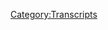 {{DEFAULTSORT:
    #_TRANSCRIPT_0442:June 5, 2020
}}{{Transcript
    | title         = [[442: June 5, 2020]]
    | caption       = [https://knowledgefight.libsyn.com/442-june-5-2020 Listen to this episode on Libsyn]
    | episodeNumber = [[442: June 5, 2020|442]]
    | length        = 01:58:24
}}

{{MessageBox
    | header     = Warning: Bot Generated Content
    | text       = This transcript was automatically generated by transcription software and likely contains many mistakes and misattributions. Please check the audio for definitive quotes, attribution, and context.
    | image      = N3yvass4myg91.webp
    | imagewidth = 50px
    | id         = warning
}}

{{TranscriptBlock
    | name      = Unknown Speaker
    | timestamp = 00:00:00.000
    | text      = I'm sick of them posing as if they're the good guys, saying, we are the bad guys, knowledge
}}

{{TranscriptBlock
    | name      = Unknown Speaker
    | timestamp = 00:00:23.960
    | text      = fight. I'm sick of them posing as if they're the good guys, saying, we are the bad guys,
}}

{{TranscriptBlock
    | name      = Unknown Speaker
    | timestamp = 00:00:30.960
    | text      = knowledge fight. Dan and George, knowledge fight. Riddler, Riddler, Riddler. Need, need
}}

{{TranscriptBlock
    | name      = Unknown Speaker
    | timestamp = 00:00:36.159
    | text      = money. Riddler, Riddler, Riddler. Andy and Chansless, Andy and Chansless. Stop it. Andy
}}

{{TranscriptBlock
    | name      = Unknown Speaker
    | timestamp = 00:00:43.280
    | text      = and Chans, Andy and Chansless. Andy, Andy, it's time to pray. Andy and Chansless, you're
}}

{{TranscriptBlock
    | name      = Unknown Speaker
    | timestamp = 00:00:48.359
    | text      = on the air. Thanks for holding. Hello, Alex. I'm a big fan caller. I'm a huge fan. I love
}}

{{TranscriptBlock
    | name      = Unknown Speaker
    | timestamp = 00:00:55.359
    | text      = your work. Knowledge Fight. Knowledgefight.com. I love you. Hey, everybody. Welcome back to
}}

{{TranscriptBlock
    | name      = Unknown Speaker
    | timestamp = 00:01:00.640
    | text      = Knowledge Fight. I'm Dan. I'm Jordan. We're a couple dudes. I like to sit around, drink
}}

{{TranscriptBlock
    | name      = Unknown Speaker
    | timestamp = 00:01:03.320
    | text      = novelty beverages, and talk a little bit about Alex Jones. Oh, indeed we are, Dan. Jordan.
}}

{{TranscriptBlock
    | name      = Unknown Speaker
    | timestamp = 00:01:07.359
    | text      = Dan. Jordan. Quick question. What's up? What's your bright spot today? Interesting. So my
}}

{{TranscriptBlock
    | name      = Unknown Speaker
    | timestamp = 00:01:11.359
    | text      = bright spot for the week, or today, is that I am so moved that the audience that we have
}}

{{TranscriptBlock
    | name      = Unknown Speaker
    | timestamp = 00:01:19.420
    | text      = that listens to the show is so engaged in productive ways. On our last episode, I discussed
}}

{{TranscriptBlock
    | name      = Unknown Speaker
    | timestamp = 00:01:25.760
    | text      = how I want to get a new animal friend for when I move, and I had a couple of theories
}}

{{TranscriptBlock
    | name      = Unknown Speaker
    | timestamp = 00:01:31.180
    | text      = about animals that might be in the running, not fully thought through or anything, but
}}

{{TranscriptBlock
    | name      = Unknown Speaker
    | timestamp = 00:01:37.400
    | text      = I got a ton of feedback from people about those options, about like, here are some of
}}

{{TranscriptBlock
    | name      = Unknown Speaker
    | timestamp = 00:01:42.319
    | text      = the drawbacks of those pets, and also a very important piece of feedback that is sugar
}}

{{TranscriptBlock
    | name      = Unknown Speaker
    | timestamp = 00:01:46.400
    | text      = gliders are not things that you should necessarily keep as pets. They're kind of wild animals.
}}

{{TranscriptBlock
    | name      = Unknown Speaker
    | timestamp = 00:01:50.400
    | text      = I was unaware of that dynamic, and so obviously that's off the table. Yeah, I saw that one
}}

{{TranscriptBlock
    | name      = Unknown Speaker
    | timestamp = 00:01:54.840
    | text      = and I was like, oh, okay, fair enough. I didn't think that that was necessarily like a leader
}}

{{TranscriptBlock
    | name      = Unknown Speaker
    | timestamp = 00:01:58.239
    | text      = in the clubhouse anyway, although they are fucking cute. Gorgeous. And so it's led me
}}

{{TranscriptBlock
    | name      = Unknown Speaker
    | timestamp = 00:02:03.159
    | text      = to rethink a lot of the possibilities and come to the conclusion that maybe another
}}

{{TranscriptBlock
    | name      = Unknown Speaker
    | timestamp = 00:02:08.219
    | text      = cat is best, because there are a lot of cats that need homes, and that could be a more
}}

{{TranscriptBlock
    | name      = Unknown Speaker
    | timestamp = 00:02:13.460
    | text      = productive use of my time. If I want another animal friend to come around and play with
}}

{{TranscriptBlock
    | name      = Unknown Speaker
    | timestamp = 00:02:17.860
    | text      = me and Celine. I believe that's winning the voting as well on the Facebook page. It makes
}}

{{TranscriptBlock
    | name      = Unknown Speaker
    | timestamp = 00:02:22.560
    | text      = the most sense, but then somebody sent me a message, and I apologize that I don't remember
}}

{{TranscriptBlock
    | name      = Unknown Speaker
    | timestamp = 00:02:27.699
    | text      = your name, that sent this message. Get a kangaroo. No, this was a message that I read and I immediately
}}

{{TranscriptBlock
    | name      = Unknown Speaker
    | timestamp = 00:02:34.919
    | text      = threw a pen across the room. It was a suggestion to get like a death's head cockroach. Okay.
}}

{{TranscriptBlock
    | name      = Unknown Speaker
    | timestamp = 00:02:40.639
    | text      = All right. All right. No, I can't do that. But then I started to think about it and like,
}}

{{TranscriptBlock
    | name      = Unknown Speaker
    | timestamp = 00:02:46.400
    | text      = I don't want a cockroach. I don't want a cockroach. No, probably not. But it opened up the idea
}}

{{TranscriptBlock
    | name      = Unknown Speaker
    | timestamp = 00:02:50.400
    | text      = of like, yeah, there are some bugs that you could get a terrarium. Sure. And so I was
}}

{{TranscriptBlock
    | name      = Unknown Speaker
    | timestamp = 00:02:54.560
    | text      = thinking about a mantis. A mantid being. A mantis? Yes. Okay, you're going to go for
}}

{{TranscriptBlock
    | name      = Unknown Speaker
    | timestamp = 00:02:59.560
    | text      = a mantid being. It's full on. Yeah, it's like getting a mantis. What I'm hearing is you're
}}

{{TranscriptBlock
    | name      = Unknown Speaker
    | timestamp = 00:03:04.860
    | text      = eventually going to start farming crickets for when the food market completely collapses.
}}

{{TranscriptBlock
    | name      = Unknown Speaker
    | timestamp = 00:03:09.560
    | text      = You'll be able to make little cricket bars. No. And your mantis will be fine. I don't
}}

{{TranscriptBlock
    | name      = Unknown Speaker
    | timestamp = 00:03:13.759
    | text      = think that that's going to be in the cards, but I think there's a lot of broad ramifications
}}

{{TranscriptBlock
    | name      = Unknown Speaker
    | timestamp = 00:03:20.539
    | text      = of the choice of animal friend. And I appreciate the audience caring enough to point some of
}}

{{TranscriptBlock
    | name      = Unknown Speaker
    | timestamp = 00:03:26.340
    | text      = these things out to me and guide me towards making a good decision as opposed to something
}}

{{TranscriptBlock
    | name      = Unknown Speaker
    | timestamp = 00:03:32.740
    | text      = ludicrous like I end up with a wallaby. I would appreciate a wallaby. Call it Rocco.
}}

{{TranscriptBlock
    | name      = Unknown Speaker
    | timestamp = 00:03:39.419
    | text      = Something that would be so great and cute and lovely, but at the same time it'd be abusive
}}

{{TranscriptBlock
    | name      = Unknown Speaker
    | timestamp = 00:03:43.259
    | text      = for me to have. I don't want to ever fall into that trap. I've always dreamt of getting
}}

{{TranscriptBlock
    | name      = Unknown Speaker
    | timestamp = 00:03:48.020
    | text      = a fox and those things are, you just can't keep them. Yeah, they don't, they're not domesticated
}}

{{TranscriptBlock
    | name      = Unknown Speaker
    | timestamp = 00:03:52.620
    | text      = so I just dream of a fox friend, you know? I want him to sit on my shoulder and curl
}}

{{TranscriptBlock
    | name      = Unknown Speaker
    | timestamp = 00:03:57.460
    | text      = his tail around my neck and I instantly have a personality. I think that about squirrels
}}

{{TranscriptBlock
    | name      = Unknown Speaker
    | timestamp = 00:04:01.620
    | text      = all the time, but those are not things you can keep as pets. No, no, unfortunately. Oh
}}

{{TranscriptBlock
    | name      = Unknown Speaker
    | timestamp = 00:04:06.340
    | text      = well. What you going to do? So what about you? My Brights, have you ever seen the TV
}}

{{TranscriptBlock
    | name      = Unknown Speaker
    | timestamp = 00:04:10.939
    | text      = show Alone? It's like a history channel. It's like a survival show, like Naked and Afraid
}}

{{TranscriptBlock
    | name      = Unknown Speaker
    | timestamp = 00:04:15.819
    | text      = and that kind of thing. I know the genre, I don't know the specific show. And ten people,
}}

{{TranscriptBlock
    | name      = Unknown Speaker
    | timestamp = 00:04:20.699
    | text      = they put them in a place where you can't survive and they're like, let's see how long you survive.
}}

{{TranscriptBlock
    | name      = Unknown Speaker
    | timestamp = 00:04:24.339
    | text      = See if you eat each other. Yeah, that kind of thing. And this show is uniformly terrible,
}}

{{TranscriptBlock
    | name      = Unknown Speaker
    | timestamp = 00:04:29.180
    | text      = you're just watching people starve, but they make these great little shelters. My partner
}}

{{TranscriptBlock
    | name      = Unknown Speaker
    | timestamp = 00:04:34.579
    | text      = and I were watching these just like other people watch HGTV and they're like, look at
}}

{{TranscriptBlock
    | name      = Unknown Speaker
    | timestamp = 00:04:38.620
    | text      = that home! We're sitting there like, how did he make that A-frame with all the moss on
}}

{{TranscriptBlock
    | name      = Unknown Speaker
    | timestamp = 00:04:42.379
    | text      = it? That sounds amazing! So that's my bright spot. I think you would have really liked
}}

{{TranscriptBlock
    | name      = Unknown Speaker
    | timestamp = 00:04:46.579
    | text      = Survivor if you had watched it early on. If I had gotten it at the right time? Yeah, maybe.
}}

{{TranscriptBlock
    | name      = Unknown Speaker
    | timestamp = 00:04:50.420
    | text      = If you'd started in like season two or so. I think season one was pretty good, but season
}}

{{TranscriptBlock
    | name      = Unknown Speaker
    | timestamp = 00:04:54.939
    | text      = two was like what really grabbed me. Yeah, it's possible. Yeah, I think you would have
}}

{{TranscriptBlock
    | name      = Unknown Speaker
    | timestamp = 00:04:59.939
    | text      = enjoyed seeing the ingenuity. I mean, I'm positive a lot of it is sort of cheated for
}}

{{TranscriptBlock
    | name      = Unknown Speaker
    | timestamp = 00:05:04.860
    | text      = effect. Oh, the show in Alone is totally cheating. Yeah, there's got to be some of that. Right.
}}

{{TranscriptBlock
    | name      = Unknown Speaker
    | timestamp = 00:05:11.899
    | text      = But I think you would have really, if you liked that, I think you would have really
}}

{{TranscriptBlock
    | name      = Unknown Speaker
    | timestamp = 00:05:14.779
    | text      = enjoyed Survivor's thing. I think it's just the houses and shit. I don't like watching
}}

{{TranscriptBlock
    | name      = Unknown Speaker
    | timestamp = 00:05:21.100
    | text      = people starve, they're starving. They make shelter. Right, right. And on Survivor they
}}

{{TranscriptBlock
    | name      = Unknown Speaker
    | timestamp = 00:05:25.600
    | text      = rarely starve because they get rice and stuff like that. And they do like immunity challenges
}}

{{TranscriptBlock
    | name      = Unknown Speaker
    | timestamp = 00:05:30.899
    | text      = where they kick people off, but they also do reward challenges which are often like
}}

{{TranscriptBlock
    | name      = Unknown Speaker
    | timestamp = 00:05:35.379
    | text      = food. Oh, you get a sandwich. Everyone will compete in a reward challenge and the prize
}}

{{TranscriptBlock
    | name      = Unknown Speaker
    | timestamp = 00:05:41.740
    | text      = of it is like a barbecue. So they'll do that. People rarely starve on Survivor. Every time
}}

{{TranscriptBlock
    | name      = Unknown Speaker
    | timestamp = 00:05:47.980
    | text      = I step back from these though, it feels so dystopian. It's like if you watch a Japanese
}}

{{TranscriptBlock
    | name      = Unknown Speaker
    | timestamp = 00:05:52.779
    | text      = game show, you're like, holy shit, I don't understand how we got to this place, but I
}}

{{TranscriptBlock
    | name      = Unknown Speaker
    | timestamp = 00:05:56.980
    | text      = don't know what we're going to do here. Yeah, but it's dystopian in a controlled, challenging
}}

{{TranscriptBlock
    | name      = Unknown Speaker
    | timestamp = 00:06:02.379
    | text      = environment. Although I will say Survivor got way out of control with some of their
}}

{{TranscriptBlock
    | name      = Unknown Speaker
    | timestamp = 00:06:06.259
    | text      = concepts for the breakdown of the tribe. Kangaroos! In later seasons it was troubling. Oh yeah.
}}

{{TranscriptBlock
    | name      = Unknown Speaker
    | timestamp = 00:06:14.259
    | text      = But hey. There were the blue barracudas. No, that was Legend of the Hills. Silver Monkeys.
}}

{{TranscriptBlock
    | name      = Unknown Speaker
    | timestamp = 00:06:18.139
    | text      = That was Legend of the Hills. It was, yeah. Sorry, my bad. Olomac! Talking head. Olomac!
}}

{{TranscriptBlock
    | name      = Unknown Speaker
    | timestamp = 00:06:25.639
    | text      = Most incompetent temple guards. All right, we've hit all the beats. What do we got? Kirk
}}

{{TranscriptBlock
    | name      = Unknown Speaker
    | timestamp = 00:06:29.660
    | text      = Vogg has got a fanny pack. Want to do double dare? What do we got next? I don't remember
}}

{{TranscriptBlock
    | name      = Unknown Speaker
    | timestamp = 00:06:36.379
    | text      = who hosted that. Was it Moe? No, that was Guts. I just remember, the only thing I remember
}}

{{TranscriptBlock
    | name      = Unknown Speaker
    | timestamp = 00:06:40.899
    | text      = is Mike O'Malley's enduring appeal beyond the generations. He started out on Nickelodeon
}}

{{TranscriptBlock
    | name      = Unknown Speaker
    | timestamp = 00:06:47.019
    | text      = and then he got his own TV show and shit. Congratulations to Mike O'Malley. Sure. He
}}

{{TranscriptBlock
    | name      = Unknown Speaker
    | timestamp = 00:06:51.019
    | text      = had a great career. Congratulations to you. Yeah. So let's take a moment, Jordan, before
}}

{{TranscriptBlock
    | name      = Unknown Speaker
    | timestamp = 00:06:54.819
    | text      = we get down to business on today's episode where we'll be discussing last Friday's episode,
}}

{{TranscriptBlock
    | name      = Unknown Speaker
    | timestamp = 00:06:58.779
    | text      = June 5th, 2020. And before we nail down into that, let's take a moment to say thank you
}}

{{TranscriptBlock
    | name      = Unknown Speaker
    | timestamp = 00:07:05.860
    | text      = to some folks who signed up and are supporting the show. So first, SC. Thank you so much.
}}

{{TranscriptBlock
    | name      = Unknown Speaker
    | timestamp = 00:07:10.300
    | text      = You are now a policy wonk. I'm a policy wonk. Thank you, SC. Thank you, Southern California,
}}

{{TranscriptBlock
    | name      = Unknown Speaker
    | timestamp = 00:07:14.740
    | text      = South Carolina, SC. What else you got? That's all. Next, Eric with a K. Thank you so much.
}}

{{TranscriptBlock
    | name      = Unknown Speaker
    | timestamp = 00:07:19.579
    | text      = You are now a policy wonk. I'm a policy wonk. Thanks, Eric. Thank you, Eric. Next, Jacob
}}

{{TranscriptBlock
    | name      = Unknown Speaker
    | timestamp = 00:07:23.339
    | text      = with a K. Thank you so much. You are now a policy wonk. I'm a policy wonk. Thanks, Jacob.
}}

{{TranscriptBlock
    | name      = Unknown Speaker
    | timestamp = 00:07:27.899
    | text      = Thank you, Jacob. Next, Jenna K. Last initial K. A lot of Ks going around here today. Thank
}}

{{TranscriptBlock
    | name      = Unknown Speaker
    | timestamp = 00:07:32.860
    | text      = you so much. Whoa. Are you still throwing in some KKK shit right now? Is that what's
}}

{{TranscriptBlock
    | name      = Unknown Speaker
    | timestamp = 00:07:37.540
    | text      = happening? I'm certainly not. I'm just trying to spell people's names correctly. Jenna,
}}

{{TranscriptBlock
    | name      = Unknown Speaker
    | timestamp = 00:07:40.899
    | text      = thank you so much. You are now a policy wonk. I'm a policy wonk. Thanks, Jenna. Thank you.
}}

{{TranscriptBlock
    | name      = Unknown Speaker
    | timestamp = 00:07:44.660
    | text      = Next, Lunch Money from Soros. Thank you so much. You are now a policy wonk. I'm a policy
}}

{{TranscriptBlock
    | name      = Unknown Speaker
    | timestamp = 00:07:48.420
    | text      = wonk. Thank you very much, Lunch Money from the Soros. Thank you so much. Next, Wo S.
}}

{{TranscriptBlock
    | name      = Unknown Speaker
    | timestamp = 00:07:52.339
    | text      = Thank you so much. You are now a policy wonk. I'm a policy wonk. Thank you, Wo S. Next,
}}

{{TranscriptBlock
    | name      = Unknown Speaker
    | timestamp = 00:07:57.860
    | text      = Philip A. Thank you so much. You are now a policy wonk. I'm a policy wonk. Thank you,
}}

{{TranscriptBlock
    | name      = Unknown Speaker
    | timestamp = 00:08:01.740
    | text      = Philip A. Thank you. Next, Eric C. Thank you so much. You are now a policy wonk. I'm a
}}

{{TranscriptBlock
    | name      = Unknown Speaker
    | timestamp = 00:08:05.459
    | text      = policy wonk. Thanks, Eric. Thank you. Next, Andrea R. Thank you so much for donating on
}}

{{TranscriptBlock
    | name      = Unknown Speaker
    | timestamp = 00:08:11.259
    | text      = an elevated level. We appreciate that very much. You are now a technocrat. And thank
}}

{{TranscriptBlock
    | name      = Unknown Speaker
    | timestamp = 00:08:15.199
    | text      = you, Alex M. You are now a technocrat. I'm a policy wonk. Crikey, mate. That's fantastic.
}}

{{TranscriptBlock
    | name      = Unknown Speaker
    | timestamp = 00:08:20.980
    | text      = Have yourself a brew. How's your 401k doing, bro? All right, we got to go full tilt boogie
}}

{{TranscriptBlock
    | name      = Unknown Speaker
    | timestamp = 00:08:25.120
    | text      = on this, Watson, all right? Let's just get down to business. We ain't making that money
}}

{{TranscriptBlock
    | name      = Unknown Speaker
    | timestamp = 00:08:28.600
    | text      = off that heroin. Why you pimps so good? My neck is freakishly large. I declare info war
}}

{{TranscriptBlock
    | name      = Unknown Speaker
    | timestamp = 00:08:35.299
    | text      = on you. Thank you so much, Andrea. And thank you so much, Alex. Yes, thank you very much
}}

{{TranscriptBlock
    | name      = Unknown Speaker
    | timestamp = 00:08:39.460
    | text      = to the both of you. Man, I feel really uncomfortable because how I do this is I just go through
}}

{{TranscriptBlock
    | name      = Unknown Speaker
    | timestamp = 00:08:44.220
    | text      = chronologically the people who donate. And you are right. I mean, there are three K's
}}

{{TranscriptBlock
    | name      = Unknown Speaker
    | timestamp = 00:08:49.779
    | text      = in a row. That makes me really uncomfortable. That's a real bad time for that. But typically,
}}

{{TranscriptBlock
    | name      = Unknown Speaker
    | timestamp = 00:08:55.220
    | text      = if there's no last initial and it's Eric, there are a bunch of people named Eric. There's
}}

{{TranscriptBlock
    | name      = Unknown Speaker
    | timestamp = 00:08:58.779
    | text      = another person named Eric here on this list. Wait, was that Eric with a K, C, or Eric with
}}

{{TranscriptBlock
    | name      = Unknown Speaker
    | timestamp = 00:09:03.820
    | text      = a C? C. Okay, so there's two C's there. And Jacob, there's other Jacobs. So there's a
}}

{{TranscriptBlock
    | name      = Unknown Speaker
    | timestamp = 00:09:09.139
    | text      = Jacob who spells his name with a K without a C. Could be a coob, though. I don't think
}}

{{TranscriptBlock
    | name      = Unknown Speaker
    | timestamp = 00:09:14.539
    | text      = it is. Okay. So yeah, all right. I feel very self-conscious about this. This was in no
}}

{{TranscriptBlock
    | name      = Unknown Speaker
    | timestamp = 00:09:19.100
    | text      = way a Klan thing. I don't think you need to alert people. I probably don't. I think everybody
}}

{{TranscriptBlock
    | name      = Unknown Speaker
    | timestamp = 00:09:24.659
    | text      = gets it. I think so. I was just getting in my head. So yeah, Jordan, today we've got
}}

{{TranscriptBlock
    | name      = Unknown Speaker
    | timestamp = 00:09:31.059
    | text      = June 5th. I was planning on trying to do his Sunday episode for this episode as well, trying
}}

{{TranscriptBlock
    | name      = Unknown Speaker
    | timestamp = 00:09:38.059
    | text      = to get us as close to current as possible. There's just too much going on on this episode.
}}

{{TranscriptBlock
    | name      = Unknown Speaker
    | timestamp = 00:09:42.879
    | text      = And also, the reality of trying to flip a Sunday episode for a Monday podcast is very
}}

{{TranscriptBlock
    | name      = Unknown Speaker
    | timestamp = 00:09:48.500
    | text      = difficult. So hard. It requires us to record at like eight or nine at night, and then it's
}}

{{TranscriptBlock
    | name      = Unknown Speaker
    | timestamp = 00:09:53.659
    | text      = just I'm up all night if I'm trying to get that episode turned around in time. So we'll
}}

{{TranscriptBlock
    | name      = Unknown Speaker
    | timestamp = 00:09:58.259
    | text      = be able to check in on that on our next episode. But thankfully, there's a lot of meat on these
}}

{{TranscriptBlock
    | name      = Unknown Speaker
    | timestamp = 00:10:02.019
    | text      = here bones on the 5th. That's good news. But not a whole lot of it has to do with the protests.
}}

{{TranscriptBlock
    | name      = Unknown Speaker
    | timestamp = 00:10:09.379
    | text      = I can't imagine why. It's very strange how sidelined a lot of that is for Alex on Friday.
}}

{{TranscriptBlock
    | name      = Unknown Speaker
    | timestamp = 00:10:17.100
    | text      = Not really that big a deal. It's very strange. It's still light. Sure. So Alex starts off
}}

{{TranscriptBlock
    | name      = Unknown Speaker
    | timestamp = 00:10:22.460
    | text      = the show and he wants to get back into the business of talking about hydroxychloroquine.
}}

{{TranscriptBlock
    | name      = Unknown Speaker
    | timestamp = 00:10:26.820
    | text      = Sure. Sure. Right. And trying to argue that he's right about everything. And what's incredible
}}

{{TranscriptBlock
    | name      = Unknown Speaker
    | timestamp = 00:10:32.759
    | text      = is people that actually pay attention to this broadcast. They say, how are you right almost
}}

{{TranscriptBlock
    | name      = Unknown Speaker
    | timestamp = 00:10:38.059
    | text      = every time? How did you know that Bill Gates put out this study three months ago that hydroxychloroquine
}}

{{TranscriptBlock
    | name      = Unknown Speaker
    | timestamp = 00:10:45.899
    | text      = hurts people and helps no one? You made it up. I went and researched that it was a group
}}

{{TranscriptBlock
    | name      = Unknown Speaker
    | timestamp = 00:10:50.019
    | text      = that he funds that paid for it. Then I looked at all the other studies by all of them. I'd
}}

{{TranscriptBlock
    | name      = Unknown Speaker
    | timestamp = 00:10:54.740
    | text      = looked at many. I talked to the doctors and we played clips of doctors around the world
}}

{{TranscriptBlock
    | name      = Unknown Speaker
    | timestamp = 00:10:58.820
    | text      = saying 100 percent recovery rate for that hydroxychloroquine. Play those clips again.
}}

{{TranscriptBlock
    | name      = Unknown Speaker
    | timestamp = 00:11:04.460
    | text      = Now it came out. Come on. Stream news. Even the Washington Post had to admit. Study pulled.
}}

{{TranscriptBlock
    | name      = Unknown Speaker
    | timestamp = 00:11:15.700
    | text      = Researchers retract botched anti hydroxychloroquine study, which was used to attack Trump. Gasp.
}}

{{TranscriptBlock
    | name      = Unknown Speaker
    | timestamp = 00:11:24.639
    | text      = Think about how big that is. Think about it, Jordan. I demand you think about it. All right.
}}

{{TranscriptBlock
    | name      = Unknown Speaker
    | timestamp = 00:11:31.059
    | text      = Fuck off. One study that disagrees with him is retracted. It's obviously a cover up. One
}}

{{TranscriptBlock
    | name      = Unknown Speaker
    | timestamp = 00:11:36.059
    | text      = study that agrees with him is retracted. It's obvious. The inverse of those two. Right.
}}

{{TranscriptBlock
    | name      = Unknown Speaker
    | timestamp = 00:11:40.980
    | text      = Like fuck off. I don't need any of your this one is now that it's retracted I'm vindicated
}}

{{TranscriptBlock
    | name      = Unknown Speaker
    | timestamp = 00:11:45.940
    | text      = bullshit. Sure. That game is stupid. We still do have to address this and talk about it
}}

{{TranscriptBlock
    | name      = Unknown Speaker
    | timestamp = 00:11:49.779
    | text      = because he's not making up that a big hydroxychloroquine study was retracted by Lancet late last week.
}}

{{TranscriptBlock
    | name      = Unknown Speaker
    | timestamp = 00:11:54.820
    | text      = Due to the Guardian's reporting, I recall. Yeah. That's fair enough. The study was far
}}

{{TranscriptBlock
    | name      = Unknown Speaker
    | timestamp = 00:11:59.500
    | text      = from the only one that's shown that that drug is ineffective in terms of treating COVID-19.
}}

{{TranscriptBlock
    | name      = Unknown Speaker
    | timestamp = 00:12:04.379
    | text      = This was not one of the early studies. It was originally published on May 22nd. This
}}

{{TranscriptBlock
    | name      = Unknown Speaker
    | timestamp = 00:12:09.460
    | text      = was the study that linked the use of hydroxychloroquine or chloroquine with the increased chance of
}}

{{TranscriptBlock
    | name      = Unknown Speaker
    | timestamp = 00:12:14.740
    | text      = mortality in COVID-19 patients. The reason that the authors retracted the study was that
}}

{{TranscriptBlock
    | name      = Unknown Speaker
    | timestamp = 00:12:19.899
    | text      = they were basing their analysis on data that had been compiled by a company called Surgisphere,
}}

{{TranscriptBlock
    | name      = Unknown Speaker
    | timestamp = 00:12:24.820
    | text      = whose methods came under question. The authors became concerned when Surgisphere apparently
}}

{{TranscriptBlock
    | name      = Unknown Speaker
    | timestamp = 00:12:29.039
    | text      = was uncooperative in an attempt to audit the provided data, which is ultimately always
}}

{{TranscriptBlock
    | name      = Unknown Speaker
    | timestamp = 00:12:33.940
    | text      = going to lead to a retraction. Around the same time that this paper was retracted, the
}}

{{TranscriptBlock
    | name      = Unknown Speaker
    | timestamp = 00:12:38.299
    | text      = New England Journal of Medicine retracted another study that relied on data from Surgisphere,
}}

{{TranscriptBlock
    | name      = Unknown Speaker
    | timestamp = 00:12:42.659
    | text      = but it was unrelated to hydroxychloroquine. This is clearly a story about statistical
}}

{{TranscriptBlock
    | name      = Unknown Speaker
    | timestamp = 00:12:47.100
    | text      = reliability more than it is about hydroxychloroquine or anyone trying to attack Trump. One issue
}}

{{TranscriptBlock
    | name      = Unknown Speaker
    | timestamp = 00:12:52.940
    | text      = here is that the retraction is not the result of the data being shown to be inaccurate,
}}

{{TranscriptBlock
    | name      = Unknown Speaker
    | timestamp = 00:12:56.620
    | text      = just that the authors are no longer convinced that it is reliable, which are different things.
}}

{{TranscriptBlock
    | name      = Unknown Speaker
    | timestamp = 00:13:01.840
    | text      = It may be the case that the underlying data is bad, or it may be fine, but since they
}}

{{TranscriptBlock
    | name      = Unknown Speaker
    | timestamp = 00:13:07.080
    | text      = can't stand behind it, the paper no longer meets the standards that outlets like The
}}

{{TranscriptBlock
    | name      = Unknown Speaker
    | timestamp = 00:13:10.980
    | text      = Lancet and New England Journal of Medicine adhere to. I can find no concrete connections
}}

{{TranscriptBlock
    | name      = Unknown Speaker
    | timestamp = 00:13:16.779
    | text      = between Surgisphere and Bill Gates, nor between Gates and Surgisphere's owner, Sapan Desai,
}}

{{TranscriptBlock
    | name      = Unknown Speaker
    | timestamp = 00:13:22.259
    | text      = so unless Alex can substantiate that, I'm left to assume he's just making it up. Another
}}

{{TranscriptBlock
    | name      = Unknown Speaker
    | timestamp = 00:13:27.179
    | text      = thing to keep in mind is that no matter what the reality is with this study getting retracted,
}}

{{TranscriptBlock
    | name      = Unknown Speaker
    | timestamp = 00:13:31.220
    | text      = it has no effect on how irresponsible Trump was being when he promoted the drug as a potential
}}

{{TranscriptBlock
    | name      = Unknown Speaker
    | timestamp = 00:13:35.779
    | text      = miracle cure. Even if all science came back and did say that it was a perfect cure for
}}

{{TranscriptBlock
    | name      = Unknown Speaker
    | timestamp = 00:13:41.100
    | text      = COVID-19, Trump had absolutely no reason to say what he did when he did, which is the
}}

{{TranscriptBlock
    | name      = Unknown Speaker
    | timestamp = 00:13:46.299
    | text      = problem. And finally, Alex is completely wrong about these studies he's referencing. He's
}}

{{TranscriptBlock
    | name      = Unknown Speaker
    | timestamp = 00:13:51.840
    | text      = just read a few headlines about early studies that showed promise, you know, like saying
}}

{{TranscriptBlock
    | name      = Unknown Speaker
    | timestamp = 00:13:56.059
    | text      = 100% accuracy, and he's just decided to look no further into it. There's plenty of other
}}

{{TranscriptBlock
    | name      = Unknown Speaker
    | timestamp = 00:14:01.379
    | text      = studies that have shown, like, you shouldn't be giving this to people. On June 3rd, a very
}}

{{TranscriptBlock
    | name      = Unknown Speaker
    | timestamp = 00:14:05.759
    | text      = rigorously controlled study was published in the New England Journal of Medicine which
}}

{{TranscriptBlock
    | name      = Unknown Speaker
    | timestamp = 00:14:09.100
    | text      = showed that, quote, the malaria drug hydroxychloroquine did not help prevent people who had been exposed
}}

{{TranscriptBlock
    | name      = Unknown Speaker
    | timestamp = 00:14:14.179
    | text      = to others with COVID-19 from developing the disease. This is the first double-blind, randomized,
}}

{{TranscriptBlock
    | name      = Unknown Speaker
    | timestamp = 00:14:19.860
    | text      = placebo-controlled study that's been done on the subject, and they found that the drug
}}

{{TranscriptBlock
    | name      = Unknown Speaker
    | timestamp = 00:14:23.340
    | text      = had a comparable effect to a placebo.
}}

{{TranscriptBlock
    | name      = Unknown Speaker
    | timestamp = 00:14:25.700
    | text      = Who did that? SurgiCube?
}}

{{TranscriptBlock
    | name      = Unknown Speaker
    | timestamp = 00:14:27.899
    | text      = On June 5th, Stat News reported on a clinical trial that had just wrapped up in the UK.
}}

{{TranscriptBlock
    | name      = Unknown Speaker
    | timestamp = 00:14:32.879
    | text      = One of the leads on that study, an Oxford epidemiologist, said, quote, today's preliminary
}}

{{TranscriptBlock
    | name      = Unknown Speaker
    | timestamp = 00:14:37.500
    | text      = results from the recovery trial are quite clear. Hydroxychloroquine does not reduce
}}

{{TranscriptBlock
    | name      = Unknown Speaker
    | timestamp = 00:14:42.120
    | text      = the risk of death among hospitalized patients with this new disease.
}}

{{TranscriptBlock
    | name      = Unknown Speaker
    | timestamp = 00:14:46.779
    | text      = Some of the new data we're seeing are tending towards the impression that maybe there isn't
}}

{{TranscriptBlock
    | name      = Unknown Speaker
    | timestamp = 00:14:50.019
    | text      = a huge mortality risk in taking hydroxychloroquine, but there's also no medical reason to prescribe
}}

{{TranscriptBlock
    | name      = Unknown Speaker
    | timestamp = 00:14:55.340
    | text      = it for COVID-19. Studies are showing that it's not effective as a preventative, nor
}}

{{TranscriptBlock
    | name      = Unknown Speaker
    | timestamp = 00:15:00.100
    | text      = does it have a significant effect on recovery. There are other studies that are looking at
}}

{{TranscriptBlock
    | name      = Unknown Speaker
    | timestamp = 00:15:04.059
    | text      = other aspects of the drug's possible applications and interactions with COVID-19, but it doesn't
}}

{{TranscriptBlock
    | name      = Unknown Speaker
    | timestamp = 00:15:09.139
    | text      = look like there's anything particularly promising here at this point.
}}

{{TranscriptBlock
    | name      = Unknown Speaker
    | timestamp = 00:15:12.259
    | text      = Wait, are you telling me that making the president feel good about himself is not a medical reason
}}

{{TranscriptBlock
    | name      = Unknown Speaker
    | timestamp = 00:15:16.600
    | text      = to prescribe drugs?
}}

{{TranscriptBlock
    | name      = Unknown Speaker
    | timestamp = 00:15:18.740
    | text      = When you put it that way, I bet Alex would argue that. I bet he would say that the do
}}

{{TranscriptBlock
    | name      = Unknown Speaker
    | timestamp = 00:15:25.340
    | text      = no harm, the Hippocratic oath, has a responsibility to not harm the president's ego.
}}

{{TranscriptBlock
    | name      = Unknown Speaker
    | timestamp = 00:15:32.820
    | text      = That probably would make sense.
}}

{{TranscriptBlock
    | name      = Unknown Speaker
    | timestamp = 00:15:34.340
    | text      = I guess what Alex is doing here is he's trying to claim a major win or a victory. In hindsight,
}}

{{TranscriptBlock
    | name      = Unknown Speaker
    | timestamp = 00:15:41.179
    | text      = Trump may not have been advocating for people to take an unnecessary medication that might
}}

{{TranscriptBlock
    | name      = Unknown Speaker
    | timestamp = 00:15:45.019
    | text      = kill them.
}}

{{TranscriptBlock
    | name      = Unknown Speaker
    | timestamp = 00:15:46.019
    | text      = Well, when you put it that way, it sounds really bad.
}}

{{TranscriptBlock
    | name      = Unknown Speaker
    | timestamp = 00:15:48.740
    | text      = The victory is that Trump was just advocating people take an unnecessary medication that
}}

{{TranscriptBlock
    | name      = Unknown Speaker
    | timestamp = 00:15:52.639
    | text      = has a small chance of killing them.
}}

{{TranscriptBlock
    | name      = Unknown Speaker
    | timestamp = 00:15:54.820
    | text      = See?
}}

{{TranscriptBlock
    | name      = Unknown Speaker
    | timestamp = 00:15:55.820
    | text      = What a hero.
}}

{{TranscriptBlock
    | name      = Unknown Speaker
    | timestamp = 00:15:56.820
    | text      = Declare victory. Mission accomplished. Put it on there. Put that banner up.
}}

{{TranscriptBlock
    | name      = Unknown Speaker
    | timestamp = 00:16:02.700
    | text      = Very, very interesting approach to this.
}}

{{TranscriptBlock
    | name      = Unknown Speaker
    | timestamp = 00:16:06.379
    | text      = See? It doesn't kill people. It only mostly kills them.
}}

{{TranscriptBlock
    | name      = Unknown Speaker
    | timestamp = 00:16:09.159
    | text      = One study gets retracted because of these complicated reasons involving uncertainty
}}

{{TranscriptBlock
    | name      = Unknown Speaker
    | timestamp = 00:16:14.360
    | text      = around the sourcing of this data, and Alex is going to report that as all of everything
}}

{{TranscriptBlock
    | name      = Unknown Speaker
    | timestamp = 00:16:20.860
    | text      = about COVID-19 is fake, and also Bill Gates is involved in this particular retraction,
}}

{{TranscriptBlock
    | name      = Unknown Speaker
    | timestamp = 00:16:29.100
    | text      = which I can find no evidence of.
}}

{{TranscriptBlock
    | name      = Unknown Speaker
    | timestamp = 00:16:31.019
    | text      = Well, Surgisphere does have a kind of evil name to accompany there for itself.
}}

{{TranscriptBlock
    | name      = Unknown Speaker
    | timestamp = 00:16:35.340
    | text      = I think a lot of those medical companies probably have things that are sort of similarly weird.
}}

{{TranscriptBlock
    | name      = Unknown Speaker
    | timestamp = 00:16:42.659
    | text      = One of the chief problems about this is that as Alex talks more about the story about this
}}

{{TranscriptBlock
    | name      = Unknown Speaker
    | timestamp = 00:16:47.700
    | text      = retraction or, I mean, the two retractions, he doesn't know anything about them.
}}

{{TranscriptBlock
    | name      = Unknown Speaker
    | timestamp = 00:16:52.740
    | text      = The Lancet journal and one other that published it demanded the source data because the public
}}

{{TranscriptBlock
    | name      = Unknown Speaker
    | timestamp = 00:16:58.899
    | text      = bucked this, and turns out there was none.
}}

{{TranscriptBlock
    | name      = Unknown Speaker
    | timestamp = 00:17:01.940
    | text      = Bill Gates is a criminal. He made it all up.
}}

{{TranscriptBlock
    | name      = Unknown Speaker
    | timestamp = 00:17:07.339
    | text      = So this is really important.
}}

{{TranscriptBlock
    | name      = Unknown Speaker
    | timestamp = 00:17:08.859
    | text      = Alex has no idea what the story is on these retractions.
}}

{{TranscriptBlock
    | name      = Unknown Speaker
    | timestamp = 00:17:11.380
    | text      = He's just read a headline about them, and now he's off to the races.
}}

{{TranscriptBlock
    | name      = Unknown Speaker
    | timestamp = 00:17:14.859
    | text      = He doesn't know what the other journal that retracted their study was, which was the New
}}

{{TranscriptBlock
    | name      = Unknown Speaker
    | timestamp = 00:17:18.700
    | text      = England Journal of Medicine.
}}

{{TranscriptBlock
    | name      = Unknown Speaker
    | timestamp = 00:17:20.259
    | text      = Further, he doesn't know what that New England Journal of Medicine paper was about.
}}

{{TranscriptBlock
    | name      = Unknown Speaker
    | timestamp = 00:17:25.980
    | text      = Alex is acting like it was about hydroxychloroquine, but it wasn't, and he would know that if he
}}

{{TranscriptBlock
    | name      = Unknown Speaker
    | timestamp = 00:17:29.940
    | text      = knew anything about this story.
}}

{{TranscriptBlock
    | name      = Unknown Speaker
    | timestamp = 00:17:32.059
    | text      = The study that was retracted from the New England Journal of Medicine was based on data
}}

{{TranscriptBlock
    | name      = Unknown Speaker
    | timestamp = 00:17:35.299
    | text      = also provided by Surgisphere, but it was looking at the possible interaction between COVID-19
}}

{{TranscriptBlock
    | name      = Unknown Speaker
    | timestamp = 00:17:40.680
    | text      = and blood pressure medications.
}}

{{TranscriptBlock
    | name      = Unknown Speaker
    | timestamp = 00:17:43.019
    | text      = This is a major variable in this that Alex seems completely unaware of, which is troubling.
}}

{{TranscriptBlock
    | name      = Unknown Speaker
    | timestamp = 00:17:47.900
    | text      = Anyone acting in a sincere capacity would never report on a story like this with such
}}

{{TranscriptBlock
    | name      = Unknown Speaker
    | timestamp = 00:17:51.539
    | text      = little knowledge about the topic, but Alex does this all the time.
}}

{{TranscriptBlock
    | name      = Unknown Speaker
    | timestamp = 00:17:55.220
    | text      = He gets like two or three details and then just makes up the rest in a way that generally
}}

{{TranscriptBlock
    | name      = Unknown Speaker
    | timestamp = 00:17:59.079
    | text      = fits his propaganda angle, which is called lying.
}}

{{TranscriptBlock
    | name      = Unknown Speaker
    | timestamp = 00:18:02.819
    | text      = A second major thing that Alex is making up in this story is how these retractions happened.
}}

{{TranscriptBlock
    | name      = Unknown Speaker
    | timestamp = 00:18:07.420
    | text      = He's pretending that public pushback was responsible for getting the researchers to retract, but
}}

{{TranscriptBlock
    | name      = Unknown Speaker
    | timestamp = 00:18:11.420
    | text      = that's not at all what happened.
}}

{{TranscriptBlock
    | name      = Unknown Speaker
    | timestamp = 00:18:13.619
    | text      = In reality, there were some questions that experts in news media brought up that called
}}

{{TranscriptBlock
    | name      = Unknown Speaker
    | timestamp = 00:18:17.539
    | text      = into question the particular dataset that was being provided by Surgisphere.
}}

{{TranscriptBlock
    | name      = Unknown Speaker
    | timestamp = 00:18:21.599
    | text      = One of the major things that happened was, as you mentioned, The Guardian reported on
}}

{{TranscriptBlock
    | name      = Unknown Speaker
    | timestamp = 00:18:25.400
    | text      = May 28th that researchers in Australia reviewed the data in the Surgisphere set, which reflected
}}

{{TranscriptBlock
    | name      = Unknown Speaker
    | timestamp = 00:18:31.119
    | text      = 73 deaths from COVID-19 in the country at that point, when there was actually only 67
}}

{{TranscriptBlock
    | name      = Unknown Speaker
    | timestamp = 00:18:36.980
    | text      = official deaths.
}}

{{TranscriptBlock
    | name      = Unknown Speaker
    | timestamp = 00:18:38.660
    | text      = This set off alarms as to where exactly this data was coming from.
}}

{{TranscriptBlock
    | name      = Unknown Speaker
    | timestamp = 00:18:42.099
    | text      = The Australian researchers contacted Lancet, who contacted the study's authors for clarification,
}}

{{TranscriptBlock
    | name      = Unknown Speaker
    | timestamp = 00:18:47.259
    | text      = who in turn requested Surgisphere authenticate their data.
}}

{{TranscriptBlock
    | name      = Unknown Speaker
    | timestamp = 00:18:50.619
    | text      = To make matters more suspicious, Sapon Desai, the head of Surgisphere, released a statement
}}

{{TranscriptBlock
    | name      = Unknown Speaker
    | timestamp = 00:18:55.059
    | text      = saying that, quote, a hospital from Asia had accidentally been included in the Australian
}}

{{TranscriptBlock
    | name      = Unknown Speaker
    | timestamp = 00:19:00.420
    | text      = data.
}}

{{TranscriptBlock
    | name      = Unknown Speaker
    | timestamp = 00:19:01.420
    | text      = From there, you can't rely on this data unless it's audited, and studies that relied on it
}}

{{TranscriptBlock
    | name      = Unknown Speaker
    | timestamp = 00:19:05.779
    | text      = have to be retracted, which is why those two were.
}}

{{TranscriptBlock
    | name      = Unknown Speaker
    | timestamp = 00:19:09.259
    | text      = This had absolutely nothing to do with public backlash.
}}

{{TranscriptBlock
    | name      = Unknown Speaker
    | timestamp = 00:19:11.740
    | text      = It had to do with Australian researchers attempting to conduct a study who found an irregularity,
}}

{{TranscriptBlock
    | name      = Unknown Speaker
    | timestamp = 00:19:17.420
    | text      = and then the attempt to sort it out uncovered a possible instance of shoddy statistics.
}}

{{TranscriptBlock
    | name      = Unknown Speaker
    | timestamp = 00:19:21.579
    | text      = Science!
}}

{{TranscriptBlock
    | name      = Unknown Speaker
    | timestamp = 00:19:22.579
    | text      = This, honestly, should give people a lot more confidence in the numbers that we're seeing,
}}

{{TranscriptBlock
    | name      = Unknown Speaker
    | timestamp = 00:19:27.940
    | text      = because it's such a great example of scientific self-policing.
}}

{{TranscriptBlock
    | name      = Unknown Speaker
    | timestamp = 00:19:31.460
    | text      = People conducting this research pore over the data, and they're not the sort who just
}}

{{TranscriptBlock
    | name      = Unknown Speaker
    | timestamp = 00:19:34.619
    | text      = let discrepancies sit there and be like, oh, it's probably fine.
}}

{{TranscriptBlock
    | name      = Unknown Speaker
    | timestamp = 00:19:37.579
    | text      = Hey, he's a good guy.
}}

{{TranscriptBlock
    | name      = Unknown Speaker
    | timestamp = 00:19:38.579
    | text      = Yeah.
}}

{{TranscriptBlock
    | name      = Unknown Speaker
    | timestamp = 00:19:39.579
    | text      = Hey, he's a good guy.
}}

{{TranscriptBlock
    | name      = Unknown Speaker
    | timestamp = 00:19:40.579
    | text      = Desai!
}}

{{TranscriptBlock
    | name      = Unknown Speaker
    | timestamp = 00:19:41.579
    | text      = What are you going to say?
}}

{{TranscriptBlock
    | name      = Unknown Speaker
    | timestamp = 00:19:42.579
    | text      = So, no?
}}

{{TranscriptBlock
    | name      = Unknown Speaker
    | timestamp = 00:19:43.579
    | text      = The third thing that Alex gets wrong here is him reporting that there is no underlying
}}

{{TranscriptBlock
    | name      = Unknown Speaker
    | timestamp = 00:19:48.059
    | text      = data.
}}

{{TranscriptBlock
    | name      = Unknown Speaker
    | timestamp = 00:19:49.059
    | text      = That's not clear, really, and it's entirely possible that this was not an instance of
}}

{{TranscriptBlock
    | name      = Unknown Speaker
    | timestamp = 00:19:52.900
    | text      = an absence of data, but of poorly organized and regulated data, which renders it unreliable
}}

{{TranscriptBlock
    | name      = Unknown Speaker
    | timestamp = 00:19:58.700
    | text      = to be used for professional analyses.
}}

{{TranscriptBlock
    | name      = Unknown Speaker
    | timestamp = 00:20:01.359
    | text      = It's not the same thing as having no data or it just being made up.
}}

{{TranscriptBlock
    | name      = Unknown Speaker
    | timestamp = 00:20:05.220
    | text      = Let's consider the case of this Asian-slash-Australian hospital that was found in the data.
}}

{{TranscriptBlock
    | name      = Unknown Speaker
    | timestamp = 00:20:10.059
    | text      = That could well be a mistake that they made in terms of archiving the data, and possibly,
}}

{{TranscriptBlock
    | name      = Unknown Speaker
    | timestamp = 00:20:14.259
    | text      = if you remove that hospital from Australia and put it into the Asian set of numbers,
}}

{{TranscriptBlock
    | name      = Unknown Speaker
    | timestamp = 00:20:18.859
    | text      = then the numbers might match official numbers.
}}

{{TranscriptBlock
    | name      = Unknown Speaker
    | timestamp = 00:20:22.000
    | text      = That very well may be the case, but even if it is, you still have to retract because of
}}

{{TranscriptBlock
    | name      = Unknown Speaker
    | timestamp = 00:20:26.259
    | text      = the possibility of other unexamined problems being there in the data, which could pop up
}}

{{TranscriptBlock
    | name      = Unknown Speaker
    | timestamp = 00:20:31.019
    | text      = later.
}}

{{TranscriptBlock
    | name      = Unknown Speaker
    | timestamp = 00:20:32.019
    | text      = Okay, so you're saying that they're rigorously looking over their own data sets in order
}}

{{TranscriptBlock
    | name      = Unknown Speaker
    | timestamp = 00:20:36.380
    | text      = to refine their information and thus use it more effectively in the way that they're doing
}}

{{TranscriptBlock
    | name      = Unknown Speaker
    | timestamp = 00:20:41.420
    | text      = things?
}}

{{TranscriptBlock
    | name      = Unknown Speaker
    | timestamp = 00:20:42.420
    | text      = I really think that sounds like a cover-up, Dan.
}}

{{TranscriptBlock
    | name      = Unknown Speaker
    | timestamp = 00:20:44.500
    | text      = Probably a cover-up.
}}

{{TranscriptBlock
    | name      = Unknown Speaker
    | timestamp = 00:20:45.500
    | text      = Okay, there we go.
}}

{{TranscriptBlock
    | name      = Unknown Speaker
    | timestamp = 00:20:46.500
    | text      = As Dr. Alan Cheng, an epidemiologist and infectious disease doctor in Australia, told The Guardian,
}}

{{TranscriptBlock
    | name      = Unknown Speaker
    | timestamp = 00:20:51.740
    | text      = quote, if they got that wrong, what else could be wrong in terms of the Surgisphere data
}}

{{TranscriptBlock
    | name      = Unknown Speaker
    | timestamp = 00:20:56.579
    | text      = set?
}}

{{TranscriptBlock
    | name      = Unknown Speaker
    | timestamp = 00:20:57.579
    | text      = I think like that taints a set of data, because it introduces far too much on reliability
}}

{{TranscriptBlock
    | name      = Unknown Speaker
    | timestamp = 00:21:01.720
    | text      = and uncertainty, so using it is essentially like trying to build a house on sand.
}}

{{TranscriptBlock
    | name      = Unknown Speaker
    | timestamp = 00:21:06.619
    | text      = There are some indications that are coming out that point in the direction that Desai
}}

{{TranscriptBlock
    | name      = Unknown Speaker
    | timestamp = 00:21:10.380
    | text      = may have a history of fabrication.
}}

{{TranscriptBlock
    | name      = Unknown Speaker
    | timestamp = 00:21:12.559
    | text      = As Buzzfeed reported on June 6th about some questions that reviewers are having about
}}

{{TranscriptBlock
    | name      = Unknown Speaker
    | timestamp = 00:21:17.539
    | text      = a paper he published in 2004 as part of his graduate studies at the University of Illinois,
}}

{{TranscriptBlock
    | name      = Unknown Speaker
    | timestamp = 00:21:22.859
    | text      = Chicago.
}}

{{TranscriptBlock
    | name      = Unknown Speaker
    | timestamp = 00:21:23.859
    | text      = That paper appears to have some instances of duplication in images used, which is a
}}

{{TranscriptBlock
    | name      = Unknown Speaker
    | timestamp = 00:21:27.900
    | text      = no-no.
}}

{{TranscriptBlock
    | name      = Unknown Speaker
    | timestamp = 00:21:28.900
    | text      = A computer scientist they talked to said, quote, it's like the guy went crazy with Photoshop,
}}

{{TranscriptBlock
    | name      = Unknown Speaker
    | timestamp = 00:21:33.660
    | text      = and went on to say, quote, I've never seen something like this.
}}

{{TranscriptBlock
    | name      = Unknown Speaker
    | timestamp = 00:21:36.500
    | text      = It's outrageous.
}}

{{TranscriptBlock
    | name      = Unknown Speaker
    | timestamp = 00:21:37.500
    | text      = Okay.
}}

{{TranscriptBlock
    | name      = Unknown Speaker
    | timestamp = 00:21:38.500
    | text      = All right.
}}

{{TranscriptBlock
    | name      = Unknown Speaker
    | timestamp = 00:21:40.279
    | text      = That being said, that alone is not proof that the data set that Surgisphere was using was
}}

{{TranscriptBlock
    | name      = Unknown Speaker
    | timestamp = 00:21:44.299
    | text      = fabricated or made up.
}}

{{TranscriptBlock
    | name      = Unknown Speaker
    | timestamp = 00:21:46.140
    | text      = These indications of past malfeasance introduced that possibility, but it still needs to be
}}

{{TranscriptBlock
    | name      = Unknown Speaker
    | timestamp = 00:21:50.579
    | text      = proven, which I have not seen up till this point.
}}

{{TranscriptBlock
    | name      = Unknown Speaker
    | timestamp = 00:21:53.140
    | text      = It might happen in the future, but for Alex to say that this data was made up is an indication
}}

{{TranscriptBlock
    | name      = Unknown Speaker
    | timestamp = 00:21:57.059
    | text      = that he doesn't understand the story that he's reporting, and he's kind of just winging
}}

{{TranscriptBlock
    | name      = Unknown Speaker
    | timestamp = 00:22:01.019
    | text      = it.
}}

{{TranscriptBlock
    | name      = Unknown Speaker
    | timestamp = 00:22:02.019
    | text      = Well, you know who works in the Surgisphere, though, obviously.
}}

{{TranscriptBlock
    | name      = Unknown Speaker
    | timestamp = 00:22:04.220
    | text      = It's Pauly Shore and the lesser Baldwin.
}}

{{TranscriptBlock
    | name      = Unknown Speaker
    | timestamp = 00:22:06.779
    | text      = Adam?
}}

{{TranscriptBlock
    | name      = Unknown Speaker
    | timestamp = 00:22:07.779
    | text      = He's the Baldwin that's not a Baldwin.
}}

{{TranscriptBlock
    | name      = Unknown Speaker
    | timestamp = 00:22:11.380
    | text      = He's the Baldwin that's not a Baldwin.
}}

{{TranscriptBlock
    | name      = Unknown Speaker
    | timestamp = 00:22:12.380
    | text      = Yeah, he was in DCCAD.
}}

{{TranscriptBlock
    | name      = Unknown Speaker
    | timestamp = 00:22:13.380
    | text      = Who was it?
}}

{{TranscriptBlock
    | name      = Unknown Speaker
    | timestamp = 00:22:14.380
    | text      = Is it Steven Baldwin?
}}

{{TranscriptBlock
    | name      = Unknown Speaker
    | timestamp = 00:22:15.380
    | text      = Is he the one in Biodome?
}}

{{TranscriptBlock
    | name      = Unknown Speaker
    | timestamp = 00:22:16.380
    | text      = I don't remember.
}}

{{TranscriptBlock
    | name      = Unknown Speaker
    | timestamp = 00:22:17.380
    | text      = I don't know my Baldwins.
}}

{{TranscriptBlock
    | name      = Unknown Speaker
    | timestamp = 00:22:18.380
    | text      = All right.
}}

{{TranscriptBlock
    | name      = Unknown Speaker
    | timestamp = 00:22:19.380
    | text      = The fourth problem is, again, Alex is saying that Bill Gates made up this data, which there's
}}

{{TranscriptBlock
    | name      = Unknown Speaker
    | timestamp = 00:22:23.460
    | text      = no indication of being the case.
}}

{{TranscriptBlock
    | name      = Unknown Speaker
    | timestamp = 00:22:26.140
    | text      = If Alex wants to make this story about Bill Gates, he's going to need to substantiate
}}

{{TranscriptBlock
    | name      = Unknown Speaker
    | timestamp = 00:22:29.359
    | text      = that claim, which he has not done, and given how poorly he seems to understand the basics
}}

{{TranscriptBlock
    | name      = Unknown Speaker
    | timestamp = 00:22:33.299
    | text      = of the story, I have no faith that he's ever going to.
}}

{{TranscriptBlock
    | name      = Unknown Speaker
    | timestamp = 00:22:36.539
    | text      = The retracted study does not include Bill Gates or the Gates Foundation in the acknowledgments
}}

{{TranscriptBlock
    | name      = Unknown Speaker
    | timestamp = 00:22:40.740
    | text      = or the Declaration of Interest section, which would have been done if Gates had been involved
}}

{{TranscriptBlock
    | name      = Unknown Speaker
    | timestamp = 00:22:44.960
    | text      = in the study or its funding.
}}

{{TranscriptBlock
    | name      = Unknown Speaker
    | timestamp = 00:22:46.140
    | text      = I need a citation here if Alex wants me to take this seriously.
}}

{{TranscriptBlock
    | name      = Unknown Speaker
    | timestamp = 00:22:49.539
    | text      = It's not going to happen, so I'm not going to.
}}

{{TranscriptBlock
    | name      = Unknown Speaker
    | timestamp = 00:22:51.740
    | text      = All right.
}}

{{TranscriptBlock
    | name      = Unknown Speaker
    | timestamp = 00:22:52.740
    | text      = But Bill Gates helped create the popularity of Photoshop, which that guy used to trick
}}

{{TranscriptBlock
    | name      = Unknown Speaker
    | timestamp = 00:22:59.660
    | text      = people on his graduate study.
}}

{{TranscriptBlock
    | name      = Unknown Speaker
    | timestamp = 00:23:01.220
    | text      = I'd love for Alex.
}}

{{TranscriptBlock
    | name      = Unknown Speaker
    | timestamp = 00:23:02.220
    | text      = Boom.
}}

{{TranscriptBlock
    | name      = Unknown Speaker
    | timestamp = 00:23:03.220
    | text      = I'd love that.
}}

{{TranscriptBlock
    | name      = Unknown Speaker
    | timestamp = 00:23:04.220
    | text      = Bill Gates' fault.
}}

{{TranscriptBlock
    | name      = Unknown Speaker
    | timestamp = 00:23:05.220
    | text      = I would love for Alex to do that.
}}

{{TranscriptBlock
    | name      = Unknown Speaker
    | timestamp = 00:23:06.220
    | text      = That would be a pretty amazing demonstration of how poorly he thinks.
}}

{{TranscriptBlock
    | name      = Unknown Speaker
    | timestamp = 00:23:10.539
    | text      = Oh, well.
}}

{{TranscriptBlock
    | name      = Unknown Speaker
    | timestamp = 00:23:12.440
    | text      = So this next clip, Alex talks a little bit more about this, and it led me to the realization
}}

{{TranscriptBlock
    | name      = Unknown Speaker
    | timestamp = 00:23:18.220
    | text      = that I need to have a little chat with you about a method of lying and a method of analysis
}}

{{TranscriptBlock
    | name      = Unknown Speaker
    | timestamp = 00:23:24.720
    | text      = that Alex does that I haven't been clear enough about in the past.
}}

{{TranscriptBlock
    | name      = Unknown Speaker
    | timestamp = 00:23:29.019
    | text      = This is Bloomberg.
}}

{{TranscriptBlock
    | name      = Unknown Speaker
    | timestamp = 00:23:31.099
    | text      = Researchers retract study linking malaria pill to heart risk.
}}

{{TranscriptBlock
    | name      = Unknown Speaker
    | timestamp = 00:23:35.240
    | text      = The entire study, Lancet reports, is a complete and total hoax funded by Bill Gates.
}}

{{TranscriptBlock
    | name      = Unknown Speaker
    | timestamp = 00:23:41.539
    | text      = That's amazing.
}}

{{TranscriptBlock
    | name      = Unknown Speaker
    | timestamp = 00:23:43.500
    | text      = Oh, boy.
}}

{{TranscriptBlock
    | name      = Unknown Speaker
    | timestamp = 00:23:45.660
    | text      = So the words hoax and Bill Gates appear nowhere in the Lancet article, nor in the Business
}}

{{TranscriptBlock
    | name      = Unknown Speaker
    | timestamp = 00:23:49.539
    | text      = Insider article that Alex is claiming to report on.
}}

{{TranscriptBlock
    | name      = Unknown Speaker
    | timestamp = 00:23:52.579
    | text      = He's just making that up because he doesn't care to understand the actual story and just
}}

{{TranscriptBlock
    | name      = Unknown Speaker
    | timestamp = 00:23:55.660
    | text      = wants to make things fit into his predetermined narrative.
}}

{{TranscriptBlock
    | name      = Unknown Speaker
    | timestamp = 00:23:59.099
    | text      = This is important because Alex is directly asserting that Lancet is reporting that the
}}

{{TranscriptBlock
    | name      = Unknown Speaker
    | timestamp = 00:24:03.619
    | text      = study is a total hoax and was funded by Bill Gates.
}}

{{TranscriptBlock
    | name      = Unknown Speaker
    | timestamp = 00:24:06.819
    | text      = That statement is a lie, but I want to take this opportunity to discuss what Alex is actually
}}

{{TranscriptBlock
    | name      = Unknown Speaker
    | timestamp = 00:24:11.339
    | text      = doing here.
}}

{{TranscriptBlock
    | name      = Unknown Speaker
    | timestamp = 00:24:12.339
    | text      = When I was in college, I was drawn toward the study of ancient things.
}}

{{TranscriptBlock
    | name      = Unknown Speaker
    | timestamp = 00:24:16.059
    | text      = I dabbled in anthropology and religious studies before I landed on the possibly ill-advised
}}

{{TranscriptBlock
    | name      = Unknown Speaker
    | timestamp = 00:24:21.019
    | text      = path I ended up taking, where I have a degree with basically four minors instead of one
}}

{{TranscriptBlock
    | name      = Unknown Speaker
    | timestamp = 00:24:25.140
    | text      = major.
}}

{{TranscriptBlock
    | name      = Unknown Speaker
    | timestamp = 00:24:26.140
    | text      = This is the cost of being indecisive.
}}

{{TranscriptBlock
    | name      = Unknown Speaker
    | timestamp = 00:24:27.960
    | text      = You end up having to start a podcast about Alex Jones when you grow up because you can't
}}

{{TranscriptBlock
    | name      = Unknown Speaker
    | timestamp = 00:24:31.779
    | text      = get hired anywhere else.
}}

{{TranscriptBlock
    | name      = Unknown Speaker
    | timestamp = 00:24:32.779
    | text      = Yeah, there is that.
}}

{{TranscriptBlock
    | name      = Unknown Speaker
    | timestamp = 00:24:34.779
    | text      = Not the best plan.
}}

{{TranscriptBlock
    | name      = Unknown Speaker
    | timestamp = 00:24:35.819
    | text      = My advisor in college did not warn me of this.
}}

{{TranscriptBlock
    | name      = Unknown Speaker
    | timestamp = 00:24:38.460
    | text      = At the time, I kind of thought, like, I'm going to be a famous stand-up, so who gives
}}

{{TranscriptBlock
    | name      = Unknown Speaker
    | timestamp = 00:24:42.220
    | text      = a shit?
}}

{{TranscriptBlock
    | name      = Unknown Speaker
    | timestamp = 00:24:43.220
    | text      = Where's the whiskey?
}}

{{TranscriptBlock
    | name      = Unknown Speaker
    | timestamp = 00:24:44.220
    | text      = You know, it was not.
}}

{{TranscriptBlock
    | name      = Unknown Speaker
    | timestamp = 00:24:45.220
    | text      = I wasn't very smart.
}}

{{TranscriptBlock
    | name      = Unknown Speaker
    | timestamp = 00:24:46.220
    | text      = I just imagine my high school guidance counselor using our story as like a cautionary tale.
}}

{{TranscriptBlock
    | name      = Unknown Speaker
    | timestamp = 00:24:52.220
    | text      = Do you want to start a podcast about a lunatic?
}}

{{TranscriptBlock
    | name      = Unknown Speaker
    | timestamp = 00:24:54.740
    | text      = Do you?
}}

{{TranscriptBlock
    | name      = Unknown Speaker
    | timestamp = 00:24:55.740
    | text      = Where people tell you not to get sugar gliders.
}}

{{TranscriptBlock
    | name      = Unknown Speaker
    | timestamp = 00:24:59.980
    | text      = So in the course of my religious studies classes, I was introduced to the concepts of exegesis
}}

{{TranscriptBlock
    | name      = Unknown Speaker
    | timestamp = 00:25:04.299
    | text      = and eisegesis, which are two styles of textual criticism.
}}

{{TranscriptBlock
    | name      = Unknown Speaker
    | timestamp = 00:25:08.380
    | text      = Someone who engages in exegesis attempts to understand the text that's in front of them
}}

{{TranscriptBlock
    | name      = Unknown Speaker
    | timestamp = 00:25:12.480
    | text      = and understand that text through a number of applied contexts.
}}

{{TranscriptBlock
    | name      = Unknown Speaker
    | timestamp = 00:25:16.440
    | text      = Some work through the prism of understanding the text in terms of historical events happening
}}

{{TranscriptBlock
    | name      = Unknown Speaker
    | timestamp = 00:25:20.000
    | text      = around the time of the text's writing.
}}

{{TranscriptBlock
    | name      = Unknown Speaker
    | timestamp = 00:25:22.480
    | text      = Another school of exegesis views the text itself as divinely inspired and thus studies
}}

{{TranscriptBlock
    | name      = Unknown Speaker
    | timestamp = 00:25:27.259
    | text      = the text in the context that there's a meaning beyond what the original author intended,
}}

{{TranscriptBlock
    | name      = Unknown Speaker
    | timestamp = 00:25:31.740
    | text      = but it's still a study of the text.
}}

{{TranscriptBlock
    | name      = Unknown Speaker
    | timestamp = 00:25:34.299
    | text      = There are a lot of different views on exegesis, but all of it is studying within a framework,
}}

{{TranscriptBlock
    | name      = Unknown Speaker
    | timestamp = 00:25:38.240
    | text      = and all of it relies on pulling things from the text to study.
}}

{{TranscriptBlock
    | name      = Unknown Speaker
    | timestamp = 00:25:42.539
    | text      = The opposite of this practice is called eisegesis, which is when it's something that serious
}}

{{TranscriptBlock
    | name      = Unknown Speaker
    | timestamp = 00:25:47.980
    | text      = scholars advise against strongly.
}}

{{TranscriptBlock
    | name      = Unknown Speaker
    | timestamp = 00:25:51.119
    | text      = Someone who engages in eisegesis is someone who approaches a text for a reason, and they're
}}

{{TranscriptBlock
    | name      = Unknown Speaker
    | timestamp = 00:25:55.740
    | text      = seeking to find something that demonstrates a conclusion they already have.
}}

{{TranscriptBlock
    | name      = Unknown Speaker
    | timestamp = 00:25:59.960
    | text      = In exegesis, you rely on things you take out of the text to inform your study, whereas
}}

{{TranscriptBlock
    | name      = Unknown Speaker
    | timestamp = 00:26:04.599
    | text      = in eisegesis, you're encountering the text with a point already in mind and are bringing
}}

{{TranscriptBlock
    | name      = Unknown Speaker
    | timestamp = 00:26:09.559
    | text      = that point to the text itself to defend your point.
}}

{{TranscriptBlock
    | name      = Unknown Speaker
    | timestamp = 00:26:12.839
    | text      = It's a dangerous practice, because it allows you to misuse primary sources and take small
}}

{{TranscriptBlock
    | name      = Unknown Speaker
    | timestamp = 00:26:17.059
    | text      = passages out of appropriate context to make whatever point you're inclined to make anyway,
}}

{{TranscriptBlock
    | name      = Unknown Speaker
    | timestamp = 00:26:21.740
    | text      = but you're pretending that you're engaging with source material, and that's what led
}}

{{TranscriptBlock
    | name      = Unknown Speaker
    | timestamp = 00:26:25.380
    | text      = you to your conclusion.
}}

{{TranscriptBlock
    | name      = Unknown Speaker
    | timestamp = 00:26:27.859
    | text      = It's a bastardized version of studying.
}}

{{TranscriptBlock
    | name      = Unknown Speaker
    | timestamp = 00:26:29.779
    | text      = Are you sure they â€" see, because what I hear is that one of those is exegesis, and
}}

{{TranscriptBlock
    | name      = Unknown Speaker
    | timestamp = 00:26:35.180
    | text      = one of those is phono-jesus.
}}

{{TranscriptBlock
    | name      = Unknown Speaker
    | timestamp = 00:26:36.180
    | text      = Probably.
}}

{{TranscriptBlock
    | name      = Unknown Speaker
    | timestamp = 00:26:37.180
    | text      = It probably is way more fun.
}}

{{TranscriptBlock
    | name      = Unknown Speaker
    | timestamp = 00:26:38.180
    | text      = Have a great time.
}}

{{TranscriptBlock
    | name      = Unknown Speaker
    | timestamp = 00:26:39.180
    | text      = Yeah.
}}

{{TranscriptBlock
    | name      = Unknown Speaker
    | timestamp = 00:26:40.180
    | text      = Yeah.
}}

{{TranscriptBlock
    | name      = Unknown Speaker
    | timestamp = 00:26:41.180
    | text      = Come on.
}}

{{TranscriptBlock
    | name      = Unknown Speaker
    | timestamp = 00:26:42.180
    | text      = I like believing what I believe and not worrying about what other people say.
}}

{{TranscriptBlock
    | name      = Unknown Speaker
    | timestamp = 00:26:44.819
    | text      = I will say that in my life, things that are disciplined are typically less fun, which
}}

{{TranscriptBlock
    | name      = Unknown Speaker
    | timestamp = 00:26:50.980
    | text      = is why I have four minors instead of a major.
}}

{{TranscriptBlock
    | name      = Unknown Speaker
    | timestamp = 00:26:55.380
    | text      = So exegesis and eisegesis are terms that are typically used in relation to biblical criticism,
}}

{{TranscriptBlock
    | name      = Unknown Speaker
    | timestamp = 00:27:00.539
    | text      = but the same methods apply to basically all sorts of textual analysis.
}}

{{TranscriptBlock
    | name      = Unknown Speaker
    | timestamp = 00:27:05.420
    | text      = Alex is a person who engages in rampant eisegesis.
}}

{{TranscriptBlock
    | name      = Unknown Speaker
    | timestamp = 00:27:08.740
    | text      = He has a point that he intends to make, and he picks various headlines that he thinks
}}

{{TranscriptBlock
    | name      = Unknown Speaker
    | timestamp = 00:27:12.779
    | text      = will reinforce his points, as opposed to reading the news and forming conclusions based on
}}

{{TranscriptBlock
    | name      = Unknown Speaker
    | timestamp = 00:27:17.019
    | text      = the information that comes to him about reality.
}}

{{TranscriptBlock
    | name      = Unknown Speaker
    | timestamp = 00:27:20.220
    | text      = A lot of conspiracy-minded people do this, since eisegesis is a practice that essentially
}}

{{TranscriptBlock
    | name      = Unknown Speaker
    | timestamp = 00:27:24.779
    | text      = is just a path to confirmation bias.
}}

{{TranscriptBlock
    | name      = Unknown Speaker
    | timestamp = 00:27:27.579
    | text      = You go looking for something, and if you're lazy enough of a researcher, you'll probably
}}

{{TranscriptBlock
    | name      = Unknown Speaker
    | timestamp = 00:27:31.359
    | text      = find exactly what you're looking for, but there's a decent chance it won't be real.
}}

{{TranscriptBlock
    | name      = Unknown Speaker
    | timestamp = 00:27:36.740
    | text      = That's what I'm seeing happen here with this news story that Alex is covering.
}}

{{TranscriptBlock
    | name      = Unknown Speaker
    | timestamp = 00:27:40.000
    | text      = He's already decided that everything about COVID-19 is a hoax, so he's bringing that
}}

{{TranscriptBlock
    | name      = Unknown Speaker
    | timestamp = 00:27:43.539
    | text      = to his reading of this story, when the actual text in no way supports his conclusions.
}}

{{TranscriptBlock
    | name      = Unknown Speaker
    | timestamp = 00:27:48.059
    | text      = The only way he could arrive at that conclusion is for him to bring that conclusion to the
}}

{{TranscriptBlock
    | name      = Unknown Speaker
    | timestamp = 00:27:51.859
    | text      = text with him, which is inappropriate.
}}

{{TranscriptBlock
    | name      = Unknown Speaker
    | timestamp = 00:27:55.079
    | text      = Alex does this all the time, and I generally just say he's lying or making things up, but
}}

{{TranscriptBlock
    | name      = Unknown Speaker
    | timestamp = 00:27:58.740
    | text      = I thought this was a particularly good example of his specific behavior, so I wanted to spend
}}

{{TranscriptBlock
    | name      = Unknown Speaker
    | timestamp = 00:28:02.579
    | text      = a little bit more time explaining this precise technique that he uses.
}}

{{TranscriptBlock
    | name      = Unknown Speaker
    | timestamp = 00:28:07.279
    | text      = When you understand this a little bit better, you can see it pop up in so many instances
}}

{{TranscriptBlock
    | name      = Unknown Speaker
    | timestamp = 00:28:12.200
    | text      = with Alex.
}}

{{TranscriptBlock
    | name      = Unknown Speaker
    | timestamp = 00:28:13.200
    | text      = It's a very regular technique that, if he'd actually learned things in his younger years
}}

{{TranscriptBlock
    | name      = Unknown Speaker
    | timestamp = 00:28:18.940
    | text      = about how to engage with different texts differently, he probably wouldn't fall into...
}}

{{TranscriptBlock
    | name      = Unknown Speaker
    | timestamp = 00:28:25.380
    | text      = I don't even want to call it fall into.
}}

{{TranscriptBlock
    | name      = Unknown Speaker
    | timestamp = 00:28:28.019
    | text      = It's so intentional.
}}

{{TranscriptBlock
    | name      = Unknown Speaker
    | timestamp = 00:28:31.019
    | text      = Ice of Jesus isn't necessarily bad.
}}

{{TranscriptBlock
    | name      = Unknown Speaker
    | timestamp = 00:28:33.619
    | text      = You can use it, that sort of thing, in terms of engaging with poetry or a lot of...
}}

{{TranscriptBlock
    | name      = Unknown Speaker
    | timestamp = 00:28:41.920
    | text      = Even creative non-fiction type texts, they rely on the reader bringing something to the
}}

{{TranscriptBlock
    | name      = Unknown Speaker
    | timestamp = 00:28:47.140
    | text      = text to engage with.
}}

{{TranscriptBlock
    | name      = Unknown Speaker
    | timestamp = 00:28:50.019
    | text      = It's the form that is more appropriate for those genres.
}}

{{TranscriptBlock
    | name      = Unknown Speaker
    | timestamp = 00:28:54.940
    | text      = But when you're talking about reporting or you're talking about factual-based things
}}

{{TranscriptBlock
    | name      = Unknown Speaker
    | timestamp = 00:29:01.140
    | text      = or primary sources and documents, it's just a wildly irresponsible thing to engage in.
}}

{{TranscriptBlock
    | name      = Unknown Speaker
    | timestamp = 00:29:07.380
    | text      = Yeah.
}}

{{TranscriptBlock
    | name      = Unknown Speaker
    | timestamp = 00:29:08.380
    | text      = As somebody who's gone to five colleges and still doesn't even have a single degree, most
}}

{{TranscriptBlock
    | name      = Unknown Speaker
    | timestamp = 00:29:15.339
    | text      = of those were all in literature.
}}

{{TranscriptBlock
    | name      = Unknown Speaker
    | timestamp = 00:29:17.619
    | text      = That conversation in so many different classes about authorial intent versus...
}}

{{TranscriptBlock
    | name      = Unknown Speaker
    | timestamp = 00:29:23.859
    | text      = There were always some people who were in any of those classes just like, I refuse to
}}

{{TranscriptBlock
    | name      = Unknown Speaker
    | timestamp = 00:29:29.579
    | text      = even bother picking up a history book about what was going on around this time.
}}

{{TranscriptBlock
    | name      = Unknown Speaker
    | timestamp = 00:29:35.299
    | text      = What he was obviously writing about was whatever it is that I wished he was writing about.
}}

{{TranscriptBlock
    | name      = Unknown Speaker
    | timestamp = 00:29:40.019
    | text      = It happened every time.
}}

{{TranscriptBlock
    | name      = Unknown Speaker
    | timestamp = 00:29:42.819
    | text      = To an extent, that can be a valid way to engage with poetry and fiction and those sorts of
}}

{{TranscriptBlock
    | name      = Unknown Speaker
    | timestamp = 00:29:48.900
    | text      = things.
}}

{{TranscriptBlock
    | name      = Unknown Speaker
    | timestamp = 00:29:49.900
    | text      = But it's also a different path than looking at a piece of even fiction within the context
}}

{{TranscriptBlock
    | name      = Unknown Speaker
    | timestamp = 00:29:56.019
    | text      = of when the author was writing it.
}}

{{TranscriptBlock
    | name      = Unknown Speaker
    | timestamp = 00:29:57.720
    | text      = What could things be allegories for based on the lived experience of the author?
}}

{{TranscriptBlock
    | name      = Unknown Speaker
    | timestamp = 00:30:03.019
    | text      = It's a different approach to it, and typically, especially when you're covering topics that
}}

{{TranscriptBlock
    | name      = Unknown Speaker
    | timestamp = 00:30:10.099
    | text      = are similar to the ones Alex is, eisegesis is just a completely inappropriate and flawed
}}

{{TranscriptBlock
    | name      = Unknown Speaker
    | timestamp = 00:30:16.539
    | text      = way to engage with material.
}}

{{TranscriptBlock
    | name      = Unknown Speaker
    | timestamp = 00:30:19.420
    | text      = You're going to end up lying intentionally.
}}

{{TranscriptBlock
    | name      = Unknown Speaker
    | timestamp = 00:30:23.339
    | text      = You're going to end up lying unintentionally.
}}

{{TranscriptBlock
    | name      = Unknown Speaker
    | timestamp = 00:30:26.240
    | text      = Everything is going to be disconnected from reality because every story is only going
}}

{{TranscriptBlock
    | name      = Unknown Speaker
    | timestamp = 00:30:30.019
    | text      = to really be a depiction of what you think and feel, and that's pointless.
}}

{{TranscriptBlock
    | name      = Unknown Speaker
    | timestamp = 00:30:37.140
    | text      = I can only think of for when eisegesis isn't an attack on reality and a basis for propaganda
}}

{{TranscriptBlock
    | name      = Unknown Speaker
    | timestamp = 00:30:46.180
    | text      = is like the Tao of Pooh.
}}

{{TranscriptBlock
    | name      = Unknown Speaker
    | timestamp = 00:30:49.539
    | text      = Did you ever read that where the author just goes through and tries to explain Taoism and
}}

{{TranscriptBlock
    | name      = Unknown Speaker
    | timestamp = 00:30:55.940
    | text      = Zen Buddhism by using these characters and the way they interact?
}}

{{TranscriptBlock
    | name      = Unknown Speaker
    | timestamp = 00:31:00.720
    | text      = But he's not saying that it was a clearly Buddhist series of books trying to explain
}}

{{TranscriptBlock
    | name      = Unknown Speaker
    | timestamp = 00:31:06.500
    | text      = something.
}}

{{TranscriptBlock
    | name      = Unknown Speaker
    | timestamp = 00:31:07.500
    | text      = I'm not even sure if that is.
}}

{{TranscriptBlock
    | name      = Unknown Speaker
    | timestamp = 00:31:08.500
    | text      = I think that's re-imagining.
}}

{{TranscriptBlock
    | name      = Unknown Speaker
    | timestamp = 00:31:09.500
    | text      = I think that might be more of an application thing.
}}

{{TranscriptBlock
    | name      = Unknown Speaker
    | timestamp = 00:31:11.700
    | text      = It could be.
}}

{{TranscriptBlock
    | name      = Unknown Speaker
    | timestamp = 00:31:12.700
    | text      = I don't know if that applies, but I'd have to think about it more.
}}

{{TranscriptBlock
    | name      = Unknown Speaker
    | timestamp = 00:31:16.420
    | text      = Also, I haven't read the Tao of Pooh because I tend not to read books that everyone tells
}}

{{TranscriptBlock
    | name      = Unknown Speaker
    | timestamp = 00:31:21.779
    | text      = me to read.
}}

{{TranscriptBlock
    | name      = Unknown Speaker
    | timestamp = 00:31:22.779
    | text      = I didn't tell you to read it.
}}

{{TranscriptBlock
    | name      = Unknown Speaker
    | timestamp = 00:31:23.779
    | text      = No, but back then, maybe.
}}

{{TranscriptBlock
    | name      = Unknown Speaker
    | timestamp = 00:31:24.779
    | text      = I know.
}}

{{TranscriptBlock
    | name      = Unknown Speaker
    | timestamp = 00:31:25.779
    | text      = I know.
}}

{{TranscriptBlock
    | name      = Unknown Speaker
    | timestamp = 00:31:26.779
    | text      = Back when it came out.
}}

{{TranscriptBlock
    | name      = Unknown Speaker
    | timestamp = 00:31:27.779
    | text      = Same thing with movies.
}}

{{TranscriptBlock
    | name      = Unknown Speaker
    | timestamp = 00:31:28.779
    | text      = I've never seen Napoleon Dynamite or Little Miss Sunshine because everyone kept telling
}}

{{TranscriptBlock
    | name      = Unknown Speaker
    | timestamp = 00:31:31.700
    | text      = me to see them.
}}

{{TranscriptBlock
    | name      = Unknown Speaker
    | timestamp = 00:31:32.700
    | text      = You're not missing anything.
}}

{{TranscriptBlock
    | name      = Unknown Speaker
    | timestamp = 00:31:33.700
    | text      = I resent it.
}}

{{TranscriptBlock
    | name      = Unknown Speaker
    | timestamp = 00:31:34.700
    | text      = You're fine.
}}

{{TranscriptBlock
    | name      = Unknown Speaker
    | timestamp = 00:31:35.700
    | text      = You can live without those movies.
}}

{{TranscriptBlock
    | name      = Unknown Speaker
    | timestamp = 00:31:37.019
    | text      = I promise you.
}}

{{TranscriptBlock
    | name      = Unknown Speaker
    | timestamp = 00:31:38.019
    | text      = Yeah.
}}

{{TranscriptBlock
    | name      = Unknown Speaker
    | timestamp = 00:31:39.019
    | text      = So Alex goes further into anti-vaccine and COVID-19 denialism and stuff.
}}

{{TranscriptBlock
    | name      = Unknown Speaker
    | timestamp = 00:31:46.779
    | text      = And he's just making stuff up.
}}

{{TranscriptBlock
    | name      = Unknown Speaker
    | timestamp = 00:31:49.559
    | text      = The man they use as their poster boy for taking the new experimental vaccine almost died and
}}

{{TranscriptBlock
    | name      = Unknown Speaker
    | timestamp = 00:31:55.019
    | text      = was told by CNN and Bill and Melinda Gates Foundation not to tell the public.
}}

{{TranscriptBlock
    | name      = Unknown Speaker
    | timestamp = 00:32:01.599
    | text      = That's mainstream news breaking.
}}

{{TranscriptBlock
    | name      = Unknown Speaker
    | timestamp = 00:32:04.220
    | text      = But you know what?
}}

{{TranscriptBlock
    | name      = Unknown Speaker
    | timestamp = 00:32:05.680
    | text      = People are still running around wearing the mask.
}}

{{TranscriptBlock
    | name      = Unknown Speaker
    | timestamp = 00:32:07.299
    | text      = They're still buying into the hoax.
}}

{{TranscriptBlock
    | name      = Unknown Speaker
    | timestamp = 00:32:09.140
    | text      = So this is about Ian Hayden.
}}

{{TranscriptBlock
    | name      = Unknown Speaker
    | timestamp = 00:32:11.559
    | text      = We talked about him on the last episode.
}}

{{TranscriptBlock
    | name      = Unknown Speaker
    | timestamp = 00:32:13.140
    | text      = He's a vaccine test subject who came forward to discuss his adverse reaction.
}}

{{TranscriptBlock
    | name      = Unknown Speaker
    | timestamp = 00:32:17.180
    | text      = I've read a bunch of stories about this dude, and literally none of them back up what Alex
}}

{{TranscriptBlock
    | name      = Unknown Speaker
    | timestamp = 00:32:21.140
    | text      = is saying.
}}

{{TranscriptBlock
    | name      = Unknown Speaker
    | timestamp = 00:32:22.140
    | text      = Here, Alex is presenting two claims.
}}

{{TranscriptBlock
    | name      = Unknown Speaker
    | timestamp = 00:32:24.500
    | text      = First, that Ian was nearly killed by this vaccine.
}}

{{TranscriptBlock
    | name      = Unknown Speaker
    | timestamp = 00:32:27.500
    | text      = And second, that Bill Gates and the Gates Foundation told him not to come forward.
}}

{{TranscriptBlock
    | name      = Unknown Speaker
    | timestamp = 00:32:31.920
    | text      = An article in the New York Post clearly says, quote, he also insisted that as sick as he
}}

{{TranscriptBlock
    | name      = Unknown Speaker
    | timestamp = 00:32:36.500
    | text      = was, it was never life threatening, saying, you know, the effects that he had, they're
}}

{{TranscriptBlock
    | name      = Unknown Speaker
    | timestamp = 00:32:40.940
    | text      = over and I'm back to marathon running.
}}

{{TranscriptBlock
    | name      = Unknown Speaker
    | timestamp = 00:32:43.700
    | text      = No outlet that interviewed him seems to be reporting that Ian almost died, unless you
}}

{{TranscriptBlock
    | name      = Unknown Speaker
    | timestamp = 00:32:47.200
    | text      = allow for a very, very broad reading of almost died.
}}

{{TranscriptBlock
    | name      = Unknown Speaker
    | timestamp = 00:32:50.940
    | text      = For instance, that Post article discusses how his girlfriend was there to catch him
}}

{{TranscriptBlock
    | name      = Unknown Speaker
    | timestamp = 00:32:54.859
    | text      = when he fainted.
}}

{{TranscriptBlock
    | name      = Unknown Speaker
    | timestamp = 00:32:55.859
    | text      = So you could make a disingenuous argument that if he'd fainted in the wrong place and
}}

{{TranscriptBlock
    | name      = Unknown Speaker
    | timestamp = 00:32:59.319
    | text      = she wasn't there, it could have been fatal, but that's a stretch for the type of argument
}}

{{TranscriptBlock
    | name      = Unknown Speaker
    | timestamp = 00:33:02.920
    | text      = Alex is trying to make.
}}

{{TranscriptBlock
    | name      = Unknown Speaker
    | timestamp = 00:33:03.920
    | text      = And I don't accept it.
}}

{{TranscriptBlock
    | name      = Unknown Speaker
    | timestamp = 00:33:04.920
    | text      = I'm not going to follow that one.
}}

{{TranscriptBlock
    | name      = Unknown Speaker
    | timestamp = 00:33:06.180
    | text      = Again, this is eisegesis.
}}

{{TranscriptBlock
    | name      = Unknown Speaker
    | timestamp = 00:33:08.779
    | text      = Alex wants the story to be that these vaccines are killing people.
}}

{{TranscriptBlock
    | name      = Unknown Speaker
    | timestamp = 00:33:11.339
    | text      = So he brings that to the story and it completely alters the way he reports it.
}}

{{TranscriptBlock
    | name      = Unknown Speaker
    | timestamp = 00:33:15.259
    | text      = He makes up details and embellishes things in order to match his narratives because it's
}}

{{TranscriptBlock
    | name      = Unknown Speaker
    | timestamp = 00:33:19.019
    | text      = not important to discuss reality.
}}

{{TranscriptBlock
    | name      = Unknown Speaker
    | timestamp = 00:33:21.140
    | text      = It's crucial to warp reality to match the predetermined narrative.
}}

{{TranscriptBlock
    | name      = Unknown Speaker
    | timestamp = 00:33:25.500
    | text      = As for the second claim that Bill Gates told Ian not to come forward, I can find no evidence
}}

{{TranscriptBlock
    | name      = Unknown Speaker
    | timestamp = 00:33:30.059
    | text      = of this claim, and it's Alex's responsibility to prove it or admit that he made it up.
}}

{{TranscriptBlock
    | name      = Unknown Speaker
    | timestamp = 00:33:34.700
    | text      = I checked out Ian's Twitter account and he seems to be very supportive still of the vaccine
}}

{{TranscriptBlock
    | name      = Unknown Speaker
    | timestamp = 00:33:39.180
    | text      = that he was a part of the trial for.
}}

{{TranscriptBlock
    | name      = Unknown Speaker
    | timestamp = 00:33:41.700
    | text      = At the end of May, he retweeted a Moderna announcement that they were entering phase
}}

{{TranscriptBlock
    | name      = Unknown Speaker
    | timestamp = 00:33:46.059
    | text      = two trials.
}}

{{TranscriptBlock
    | name      = Unknown Speaker
    | timestamp = 00:33:47.680
    | text      = It seems like he's mostly interested in coming forward to demystify the phenomenon of adverse
}}

{{TranscriptBlock
    | name      = Unknown Speaker
    | timestamp = 00:33:53.019
    | text      = reactions, which I think is pretty admirable.
}}

{{TranscriptBlock
    | name      = Unknown Speaker
    | timestamp = 00:33:55.059
    | text      = Yeah, that is really cool.
}}

{{TranscriptBlock
    | name      = Unknown Speaker
    | timestamp = 00:33:57.019
    | text      = Alex wants the story to be that Bill Gates is somehow threatened by Ian coming forward
}}

{{TranscriptBlock
    | name      = Unknown Speaker
    | timestamp = 00:34:00.779
    | text      = because Alex thinks that all the media denies that medicines can sometimes have adverse
}}

{{TranscriptBlock
    | name      = Unknown Speaker
    | timestamp = 00:34:06.140
    | text      = reactions for the people who take them.
}}

{{TranscriptBlock
    | name      = Unknown Speaker
    | timestamp = 00:34:08.519
    | text      = That premise is faulty, so naturally the conclusion you come to with that premise is meaningless.
}}

{{TranscriptBlock
    | name      = Unknown Speaker
    | timestamp = 00:34:13.940
    | text      = Well what you're missing here is what actually happened is he was standing out behind the
}}

{{TranscriptBlock
    | name      = Unknown Speaker
    | timestamp = 00:34:19.500
    | text      = semi-truck that had the boxes of the vaccine in it, somebody was carrying a dolly, knocked
}}

{{TranscriptBlock
    | name      = Unknown Speaker
    | timestamp = 00:34:25.340
    | text      = the boxes of vaccine on it, almost hit him in the head, so he almost got killed by the
}}

{{TranscriptBlock
    | name      = Unknown Speaker
    | timestamp = 00:34:30.340
    | text      = vaccine, and then Bill Gates was like, hey don't tell anybody about this mix-up here.
}}

{{TranscriptBlock
    | name      = Unknown Speaker
    | timestamp = 00:34:33.920
    | text      = And you know how that's proof?
}}

{{TranscriptBlock
    | name      = Unknown Speaker
    | timestamp = 00:34:34.980
    | text      = Because he didn't tell anybody about that mix-up.
}}

{{TranscriptBlock
    | name      = Unknown Speaker
    | timestamp = 00:34:37.099
    | text      = You know what I heard actually?
}}

{{TranscriptBlock
    | name      = Unknown Speaker
    | timestamp = 00:34:38.260
    | text      = I heard that Bill Gates mostly moves vaccines by way of pianos on strings.
}}

{{TranscriptBlock
    | name      = Unknown Speaker
    | timestamp = 00:34:44.619
    | text      = Yeah, that'll happen.
}}

{{TranscriptBlock
    | name      = Unknown Speaker
    | timestamp = 00:34:45.619
    | text      = Pianos being lofted on a, so it could have been a situation where a piano that had a
}}

{{TranscriptBlock
    | name      = Unknown Speaker
    | timestamp = 00:34:50.340
    | text      = bunch of vaccines in it fell on him.
}}

{{TranscriptBlock
    | name      = Unknown Speaker
    | timestamp = 00:34:52.780
    | text      = Similar thing.
}}

{{TranscriptBlock
    | name      = Unknown Speaker
    | timestamp = 00:34:53.780
    | text      = He was keeping a bunch of vaccines in the apple carts and all that stuff as they walked
}}

{{TranscriptBlock
    | name      = Unknown Speaker
    | timestamp = 00:34:57.539
    | text      = by slowly.
}}

{{TranscriptBlock
    | name      = Unknown Speaker
    | timestamp = 00:34:58.539
    | text      = Uh huh.
}}

{{TranscriptBlock
    | name      = Unknown Speaker
    | timestamp = 00:34:59.539
    | text      = Perfect.
}}

{{TranscriptBlock
    | name      = Unknown Speaker
    | timestamp = 00:35:00.539
    | text      = In reality, the Gates people and the scientists at Moderna probably have no problem with Ian
}}

{{TranscriptBlock
    | name      = Unknown Speaker
    | timestamp = 00:35:03.340
    | text      = coming out and telling his story because it gives people a better understanding of how
}}

{{TranscriptBlock
    | name      = Unknown Speaker
    | timestamp = 00:35:06.860
    | text      = clinical trials work.
}}

{{TranscriptBlock
    | name      = Unknown Speaker
    | timestamp = 00:35:08.880
    | text      = Things get tweaked as trials progress, you know?
}}

{{TranscriptBlock
    | name      = Unknown Speaker
    | timestamp = 00:35:12.300
    | text      = That's not threatening.
}}

{{TranscriptBlock
    | name      = Unknown Speaker
    | timestamp = 00:35:13.639
    | text      = For instance, in the press release that Ian retweeted from Moderna, they discussed their
}}

{{TranscriptBlock
    | name      = Unknown Speaker
    | timestamp = 00:35:18.179
    | text      = initial dosing in phase two, and guess what?
}}

{{TranscriptBlock
    | name      = Unknown Speaker
    | timestamp = 00:35:21.300
    | text      = They completely eliminated the top dose, which was 250 micrograms, from the trials because
}}

{{TranscriptBlock
    | name      = Unknown Speaker
    | timestamp = 00:35:26.579
    | text      = of the information they collected in Ian's round of tests.
}}

{{TranscriptBlock
    | name      = Unknown Speaker
    | timestamp = 00:35:30.340
    | text      = Three people in the 250 microgram group had self-resolving adverse effects from the vaccine
}}

{{TranscriptBlock
    | name      = Unknown Speaker
    | timestamp = 00:35:36.579
    | text      = dose, which allowed the researchers to learn that this dose was probably too high.
}}

{{TranscriptBlock
    | name      = Unknown Speaker
    | timestamp = 00:35:40.420
    | text      = So the new trials are focusing on a placebo, a 50 microgram dose, and a 100 microgram dose.
}}

{{TranscriptBlock
    | name      = Unknown Speaker
    | timestamp = 00:35:47.380
    | text      = They learned from the first round that the difference between 100 and 250 micrograms
}}

{{TranscriptBlock
    | name      = Unknown Speaker
    | timestamp = 00:35:51.380
    | text      = wasn't relevant in terms of antibodies, but there were instances of mild side effects,
}}

{{TranscriptBlock
    | name      = Unknown Speaker
    | timestamp = 00:35:56.059
    | text      = which means there's no benefit and only risk to keeping that high-dose category.
}}

{{TranscriptBlock
    | name      = Unknown Speaker
    | timestamp = 00:35:59.940
    | text      = Sure.
}}

{{TranscriptBlock
    | name      = Unknown Speaker
    | timestamp = 00:36:00.940
    | text      = People who engage with these sorts of things in terms of reality understand that this is
}}

{{TranscriptBlock
    | name      = Unknown Speaker
    | timestamp = 00:36:03.980
    | text      = a process.
}}

{{TranscriptBlock
    | name      = Unknown Speaker
    | timestamp = 00:36:04.980
    | text      = I'm sure Ian wasn't happy that he got a bad fever and fainted, but I'm also sure that
}}

{{TranscriptBlock
    | name      = Unknown Speaker
    | timestamp = 00:36:09.219
    | text      = he's proud that he was able to help researchers gather essential information about how to
}}

{{TranscriptBlock
    | name      = Unknown Speaker
    | timestamp = 00:36:12.980
    | text      = proceed with creating a vaccine in a way that's safest for everyone.
}}

{{TranscriptBlock
    | name      = Unknown Speaker
    | timestamp = 00:36:17.219
    | text      = And further, the researchers in Moderna and Bill Gates, they don't look at Ian telling
}}

{{TranscriptBlock
    | name      = Unknown Speaker
    | timestamp = 00:36:21.760
    | text      = his story as a huge negative.
}}

{{TranscriptBlock
    | name      = Unknown Speaker
    | timestamp = 00:36:23.820
    | text      = They have to report on adverse events anyway, so those numbers were released prior to Ian
}}

{{TranscriptBlock
    | name      = Unknown Speaker
    | timestamp = 00:36:28.900
    | text      = coming forward.
}}

{{TranscriptBlock
    | name      = Unknown Speaker
    | timestamp = 00:36:30.340
    | text      = All him coming forward does is it puts a human face on that number, and it's a human face
}}

{{TranscriptBlock
    | name      = Unknown Speaker
    | timestamp = 00:36:34.099
    | text      = who's pretty publicly saying that the side effect wasn't that bad, but it was bad but
}}

{{TranscriptBlock
    | name      = Unknown Speaker
    | timestamp = 00:36:39.380
    | text      = not life-threatening, and that he's glad that he was a part of the study and he still believes
}}

{{TranscriptBlock
    | name      = Unknown Speaker
    | timestamp = 00:36:43.099
    | text      = in it.
}}

{{TranscriptBlock
    | name      = Unknown Speaker
    | timestamp = 00:36:44.099
    | text      = I don't know how that's a negative for Bill Gates.
}}

{{TranscriptBlock
    | name      = Unknown Speaker
    | timestamp = 00:36:47.239
    | text      = It's insane to me that this point of view that Alex is expressing is this hatred and
}}

{{TranscriptBlock
    | name      = Unknown Speaker
    | timestamp = 00:36:53.619
    | text      = distrust of a company trying to make a vaccine, and part of that trial is putting small groups
}}

{{TranscriptBlock
    | name      = Unknown Speaker
    | timestamp = 00:36:59.820
    | text      = together, getting the vaccine, and then getting that data in order to refine it and then pass
}}

{{TranscriptBlock
    | name      = Unknown Speaker
    | timestamp = 00:37:05.699
    | text      = it on to a larger group.
}}

{{TranscriptBlock
    | name      = Unknown Speaker
    | timestamp = 00:37:07.460
    | text      = That's the idea.
}}

{{TranscriptBlock
    | name      = Unknown Speaker
    | timestamp = 00:37:08.739
    | text      = Not somebody coming out and just saying, we've got the vaccine, everyone take it, without
}}

{{TranscriptBlock
    | name      = Unknown Speaker
    | timestamp = 00:37:14.360
    | text      = trying it, without testing it, without doing anything like that, just saying, hey, everybody,
}}

{{TranscriptBlock
    | name      = Unknown Speaker
    | timestamp = 00:37:19.139
    | text      = we got this one, inject this right into your ass.
}}

{{TranscriptBlock
    | name      = Unknown Speaker
    | timestamp = 00:37:22.019
    | text      = And doing that thing where they wiggle their fingers while they announce it.
}}

{{TranscriptBlock
    | name      = Unknown Speaker
    | timestamp = 00:37:25.420
    | text      = How is it that you trust the guy who's just like, eh, do this, over the people who are
}}

{{TranscriptBlock
    | name      = Unknown Speaker
    | timestamp = 00:37:29.739
    | text      = like, we're going to study this once, and then again, and then again, and then people
}}

{{TranscriptBlock
    | name      = Unknown Speaker
    | timestamp = 00:37:32.780
    | text      = around the world are going to study it?
}}

{{TranscriptBlock
    | name      = Unknown Speaker
    | timestamp = 00:37:34.219
    | text      = Because Alex doesn't live in reality, he lives in this fictionalized version that he supports
}}

{{TranscriptBlock
    | name      = Unknown Speaker
    | timestamp = 00:37:39.500
    | text      = through misusing primary sources in order to provide a foundation and a basis that tricks
}}

{{TranscriptBlock
    | name      = Unknown Speaker
    | timestamp = 00:37:46.139
    | text      = people who don't pay attention.
}}

{{TranscriptBlock
    | name      = Unknown Speaker
    | timestamp = 00:37:47.780
    | text      = Yeah, it's fucked.
}}

{{TranscriptBlock
    | name      = Unknown Speaker
    | timestamp = 00:37:50.579
    | text      = So Alex moves on to his next big story.
}}

{{TranscriptBlock
    | name      = Unknown Speaker
    | timestamp = 00:37:53.179
    | text      = This one was actually pretty exciting and fun to look into a little bit.
}}

{{TranscriptBlock
    | name      = Unknown Speaker
    | timestamp = 00:37:57.920
    | text      = Not that much fun, but a little bit.
}}

{{TranscriptBlock
    | name      = Unknown Speaker
    | timestamp = 00:37:59.780
    | text      = And guess what?
}}

{{TranscriptBlock
    | name      = Unknown Speaker
    | timestamp = 00:38:00.780
    | text      = I missed this.
}}

{{TranscriptBlock
    | name      = Unknown Speaker
    | timestamp = 00:38:01.780
    | text      = It broke two days ago.
}}

{{TranscriptBlock
    | name      = Unknown Speaker
    | timestamp = 00:38:03.980
    | text      = The crew brought my attention last night.
}}

{{TranscriptBlock
    | name      = Unknown Speaker
    | timestamp = 00:38:07.619
    | text      = It's a sickening 100 page report.
}}

{{TranscriptBlock
    | name      = Unknown Speaker
    | timestamp = 00:38:09.739
    | text      = I read almost all of it.
}}

{{TranscriptBlock
    | name      = Unknown Speaker
    | timestamp = 00:38:11.340
    | text      = There's a three page synopsis we'll go over, but you talk about nightmare, it's it.
}}

{{TranscriptBlock
    | name      = Unknown Speaker
    | timestamp = 00:38:16.940
    | text      = This is coming up at the bottom of the hour.
}}

{{TranscriptBlock
    | name      = Unknown Speaker
    | timestamp = 00:38:19.420
    | text      = Now is the time for the great reset.
}}

{{TranscriptBlock
    | name      = Unknown Speaker
    | timestamp = 00:38:22.139
    | text      = We kept saying COVID will be the excuse for the global depression with the UN IMF World
}}

{{TranscriptBlock
    | name      = Unknown Speaker
    | timestamp = 00:38:26.940
    | text      = Bank taking control of the first world, just like they've done to the third world.
}}

{{TranscriptBlock
    | name      = Unknown Speaker
    | timestamp = 00:38:31.099
    | text      = It'll be the excuse to finally push this under into debt bankruptcy to the world government.
}}

{{TranscriptBlock
    | name      = Unknown Speaker
    | timestamp = 00:38:36.019
    | text      = They say exactly that.
}}

{{TranscriptBlock
    | name      = Unknown Speaker
    | timestamp = 00:38:38.820
    | text      = But it's wonderful, Lord Rothschild, and everybody will rule us now and loan us our own digital
}}

{{TranscriptBlock
    | name      = Unknown Speaker
    | timestamp = 00:38:45.420
    | text      = money back and dictate how we live.
}}

{{TranscriptBlock
    | name      = Unknown Speaker
    | timestamp = 00:38:47.739
    | text      = And it says your lifestyle is never going to be the same, but it's for the best.
}}

{{TranscriptBlock
    | name      = Unknown Speaker
    | timestamp = 00:38:52.619
    | text      = And you'll have the permission to travel, and it's officially from the Davos Group World
}}

{{TranscriptBlock
    | name      = Unknown Speaker
    | timestamp = 00:38:58.219
    | text      = Economic Forum, basically the spokesperson group for the Bilderberg Group.
}}

{{TranscriptBlock
    | name      = Unknown Speaker
    | timestamp = 00:39:02.500
    | text      = Good to hear them come back up.
}}

{{TranscriptBlock
    | name      = Unknown Speaker
    | timestamp = 00:39:03.860
    | text      = It feels like it's been forever.
}}

{{TranscriptBlock
    | name      = Unknown Speaker
    | timestamp = 00:39:05.820
    | text      = It's been a long time.
}}

{{TranscriptBlock
    | name      = Unknown Speaker
    | timestamp = 00:39:06.820
    | text      = It's good to hear from them.
}}

{{TranscriptBlock
    | name      = Unknown Speaker
    | timestamp = 00:39:07.820
    | text      = So I assure you that Alex is making up that stuff about reading this report, but even
}}

{{TranscriptBlock
    | name      = Unknown Speaker
    | timestamp = 00:39:11.059
    | text      = if he wasn't, his strategy here is really interesting.
}}

{{TranscriptBlock
    | name      = Unknown Speaker
    | timestamp = 00:39:13.860
    | text      = I strongly suspect that he's saying he read almost all of it because it's completely unbelievable
}}

{{TranscriptBlock
    | name      = Unknown Speaker
    | timestamp = 00:39:18.340
    | text      = that he read all of it.
}}

{{TranscriptBlock
    | name      = Unknown Speaker
    | timestamp = 00:39:19.340
    | text      = So he's trying to make a slightly lesser claim in order to make it sound more plausible.
}}

{{TranscriptBlock
    | name      = Unknown Speaker
    | timestamp = 00:39:23.619
    | text      = But here, I think that's a lie, even.
}}

{{TranscriptBlock
    | name      = Unknown Speaker
    | timestamp = 00:39:25.659
    | text      = A man who claimed to be furious at four pages is not going to read â€" if he says he mostly
}}

{{TranscriptBlock
    | name      = Unknown Speaker
    | timestamp = 00:39:31.179
    | text      = read it, that still puts him at well over four pages.
}}

{{TranscriptBlock
    | name      = Unknown Speaker
    | timestamp = 00:39:34.539
    | text      = So Jordan, I'd like to lay out my reasons for why I think he's lying.
}}

{{TranscriptBlock
    | name      = Unknown Speaker
    | timestamp = 00:39:37.380
    | text      = Ah, okay.
}}

{{TranscriptBlock
    | name      = Unknown Speaker
    | timestamp = 00:39:38.380
    | text      = One, I cannot find any 100-page report that Alex wants to be referring to.
}}

{{TranscriptBlock
    | name      = Unknown Speaker
    | timestamp = 00:39:43.059
    | text      = Okay.
}}

{{TranscriptBlock
    | name      = Unknown Speaker
    | timestamp = 00:39:44.059
    | text      = Two, the three-page synopsis appears to just be an op-ed on the World Economic Forum's
}}

{{TranscriptBlock
    | name      = Unknown Speaker
    | timestamp = 00:39:48.980
    | text      = website with the headline, quote, Now is the time for a great reset.
}}

{{TranscriptBlock
    | name      = Unknown Speaker
    | timestamp = 00:39:53.139
    | text      = It's not a synopsis.
}}

{{TranscriptBlock
    | name      = Unknown Speaker
    | timestamp = 00:39:54.139
    | text      = It's just an op-ed about a larger idea.
}}

{{TranscriptBlock
    | name      = Unknown Speaker
    | timestamp = 00:39:56.860
    | text      = Three, the article on InfoWars covering this story just links to the World Economic Forum's
}}

{{TranscriptBlock
    | name      = Unknown Speaker
    | timestamp = 00:40:01.900
    | text      = op-ed and also uses the same graphic as the World Economic Forum's article, but they
}}

{{TranscriptBlock
    | name      = Unknown Speaker
    | timestamp = 00:40:06.619
    | text      = don't provide attribution for it on InfoWars.
}}

{{TranscriptBlock
    | name      = Unknown Speaker
    | timestamp = 00:40:09.019
    | text      = Yeah, you know, you don't need to worry too much about that.
}}

{{TranscriptBlock
    | name      = Unknown Speaker
    | timestamp = 00:40:11.380
    | text      = On the World Economic Forum site, they credit the image to Unsplash, which is a copyright-free
}}

{{TranscriptBlock
    | name      = Unknown Speaker
    | timestamp = 00:40:15.780
    | text      = photo service, so it's likely that Alex is in the clear legally, but that's only because
}}

{{TranscriptBlock
    | name      = Unknown Speaker
    | timestamp = 00:40:19.460
    | text      = of luck.
}}

{{TranscriptBlock
    | name      = Unknown Speaker
    | timestamp = 00:40:20.500
    | text      = If that image was under copyright, he could get into trouble for stealing intellectual
}}

{{TranscriptBlock
    | name      = Unknown Speaker
    | timestamp = 00:40:23.559
    | text      = property without permission or attribution.
}}

{{TranscriptBlock
    | name      = Unknown Speaker
    | timestamp = 00:40:25.739
    | text      = What an asshole.
}}

{{TranscriptBlock
    | name      = Unknown Speaker
    | timestamp = 00:40:26.739
    | text      = He should be more careful.
}}

{{TranscriptBlock
    | name      = Unknown Speaker
    | timestamp = 00:40:27.739
    | text      = What an idiot.
}}

{{TranscriptBlock
    | name      = Unknown Speaker
    | timestamp = 00:40:28.739
    | text      = So Alex is making up the stuff he says about what's in the report.
}}

{{TranscriptBlock
    | name      = Unknown Speaker
    | timestamp = 00:40:31.460
    | text      = That's not in the op-ed, which is mostly about how the world situation tends toward a very
}}

{{TranscriptBlock
    | name      = Unknown Speaker
    | timestamp = 00:40:36.820
    | text      = rare opportunity to reshape the world for the better.
}}

{{TranscriptBlock
    | name      = Unknown Speaker
    | timestamp = 00:40:40.320
    | text      = This involves steering the market toward fairer outcomes, ensuring investments advance shared
}}

{{TranscriptBlock
    | name      = Unknown Speaker
    | timestamp = 00:40:45.460
    | text      = goals such as equality and sustainability, and harnessing innovations to support the
}}

{{TranscriptBlock
    | name      = Unknown Speaker
    | timestamp = 00:40:50.179
    | text      = public good, especially by addressing health and social challenges.
}}

{{TranscriptBlock
    | name      = Unknown Speaker
    | timestamp = 00:40:54.260
    | text      = You can read into that whatever you like, and sure, it's probably sensible to be a little
}}

{{TranscriptBlock
    | name      = Unknown Speaker
    | timestamp = 00:40:57.440
    | text      = suspicious of the World Economic Forum, but what Alex is doing is taking this and writing
}}

{{TranscriptBlock
    | name      = Unknown Speaker
    | timestamp = 00:41:01.280
    | text      = his own story about it, which is disconnected from reality.
}}

{{TranscriptBlock
    | name      = Unknown Speaker
    | timestamp = 00:41:04.300
    | text      = Again, he's engaging in eisegesis, which is a bad practice.
}}

{{TranscriptBlock
    | name      = Unknown Speaker
    | timestamp = 00:41:08.059
    | text      = Yeah, it's a, you know, I like the World Economic Forum's place where they're saying all this
}}

{{TranscriptBlock
    | name      = Unknown Speaker
    | timestamp = 00:41:13.940
    | text      = stuff, but at the end of the day, their solution's probably like, and that's why private equity
}}

{{TranscriptBlock
    | name      = Unknown Speaker
    | timestamp = 00:41:18.260
    | text      = funds need to own all businesses, and you're like, all right, guys, let's hold on one second.
}}

{{TranscriptBlock
    | name      = Unknown Speaker
    | timestamp = 00:41:22.579
    | text      = I didn't see that in this, but this is where it gets really interesting.
}}

{{TranscriptBlock
    | name      = Unknown Speaker
    | timestamp = 00:41:27.139
    | text      = The closest thing that I can come up to with this 100-page report is an interactive issues
}}

{{TranscriptBlock
    | name      = Unknown Speaker
    | timestamp = 00:41:32.179
    | text      = map on the World Economic Forum's website that was called The Great Reset.
}}

{{TranscriptBlock
    | name      = Unknown Speaker
    | timestamp = 00:41:36.139
    | text      = That sounds fun.
}}

{{TranscriptBlock
    | name      = Unknown Speaker
    | timestamp = 00:41:37.139
    | text      = I strongly suspect Alex didn't read this, because to access it, you need a World Economic
}}

{{TranscriptBlock
    | name      = Unknown Speaker
    | timestamp = 00:41:41.300
    | text      = Forum membership, and I don't see him taking the time to sign up for one just to read something.
}}

{{TranscriptBlock
    | name      = Unknown Speaker
    | timestamp = 00:41:46.539
    | text      = Proud subscriber since 2004.
}}

{{TranscriptBlock
    | name      = Unknown Speaker
    | timestamp = 00:41:48.179
    | text      = But you know what?
}}

{{TranscriptBlock
    | name      = Unknown Speaker
    | timestamp = 00:41:49.539
    | text      = I did.
}}

{{TranscriptBlock
    | name      = Unknown Speaker
    | timestamp = 00:41:50.539
    | text      = I signed up for an account, and it's actually really interesting the way this data and information
}}

{{TranscriptBlock
    | name      = Unknown Speaker
    | timestamp = 00:41:54.500
    | text      = is laid out.
}}

{{TranscriptBlock
    | name      = Unknown Speaker
    | timestamp = 00:41:55.500
    | text      = This is an outrageously informative presentation on topics and a visualization about how these
}}

{{TranscriptBlock
    | name      = Unknown Speaker
    | timestamp = 00:42:00.820
    | text      = topics interact.
}}

{{TranscriptBlock
    | name      = Unknown Speaker
    | timestamp = 00:42:02.579
    | text      = It starts with The Great Reset in the middle, and then it has a couple of nodes that go
}}

{{TranscriptBlock
    | name      = Unknown Speaker
    | timestamp = 00:42:07.599
    | text      = off of it, that branch out.
}}

{{TranscriptBlock
    | name      = Unknown Speaker
    | timestamp = 00:42:10.179
    | text      = These nodes are things like shaping the economic recovery, strengthening regional development,
}}

{{TranscriptBlock
    | name      = Unknown Speaker
    | timestamp = 00:42:15.440
    | text      = or restoring the health of the environment.
}}

{{TranscriptBlock
    | name      = Unknown Speaker
    | timestamp = 00:42:17.820
    | text      = If you click on one of these, let's use restoring the health of the environment as an example,
}}

{{TranscriptBlock
    | name      = Unknown Speaker
    | timestamp = 00:42:22.099
    | text      = it highlights all the issue on the outermost next set of nodes that relate to that topic.
}}

{{TranscriptBlock
    | name      = Unknown Speaker
    | timestamp = 00:42:27.940
    | text      = So in this case, if you click on restoring the health of the environment, you have things
}}

{{TranscriptBlock
    | name      = Unknown Speaker
    | timestamp = 00:42:31.300
    | text      = like the ocean, forests, climate change, or plastics and the environment, and a whole
}}

{{TranscriptBlock
    | name      = Unknown Speaker
    | timestamp = 00:42:36.900
    | text      = bunch of others.
}}

{{TranscriptBlock
    | name      = Unknown Speaker
    | timestamp = 00:42:38.500
    | text      = Of course, each of these nodes reflects the interplay with other nodes from the first
}}

{{TranscriptBlock
    | name      = Unknown Speaker
    | timestamp = 00:42:42.780
    | text      = level, like the ocean involves the intersection of restoring the health of the environment
}}

{{TranscriptBlock
    | name      = Unknown Speaker
    | timestamp = 00:42:47.219
    | text      = node and the harnessing the fourth industrial revolution node.
}}

{{TranscriptBlock
    | name      = Unknown Speaker
    | timestamp = 00:42:51.739
    | text      = Then if you click on one of these issues, like the outermost issues, like the furthest
}}

{{TranscriptBlock
    | name      = Unknown Speaker
    | timestamp = 00:42:57.940
    | text      = out nodes, like let's say, because we've already been using it, let's use the ocean as an example.
}}

{{TranscriptBlock
    | name      = Unknown Speaker
    | timestamp = 00:43:04.139
    | text      = If you click on that, you're taken to a whole new wheel of nodes.
}}

{{TranscriptBlock
    | name      = Unknown Speaker
    | timestamp = 00:43:08.099
    | text      = Now the ocean is in the center of the visualization, with new nodes surrounding it, like overfishing,
}}

{{TranscriptBlock
    | name      = Unknown Speaker
    | timestamp = 00:43:14.059
    | text      = aquaculture, and human well-being and the ocean.
}}

{{TranscriptBlock
    | name      = Unknown Speaker
    | timestamp = 00:43:18.099
    | text      = In the original visualization, with the great reset, there are 51 outermost nodes in that
}}

{{TranscriptBlock
    | name      = Unknown Speaker
    | timestamp = 00:43:24.420
    | text      = visualization, and each of these, like the ocean, transfer to their own wheel of nodes
}}

{{TranscriptBlock
    | name      = Unknown Speaker
    | timestamp = 00:43:29.300
    | text      = of varying sizes.
}}

{{TranscriptBlock
    | name      = Unknown Speaker
    | timestamp = 00:43:30.940
    | text      = What I'm saying is that there is way, way more than 100 pages of information on here,
}}

{{TranscriptBlock
    | name      = Unknown Speaker
    | timestamp = 00:43:36.260
    | text      = but it's not laid out in any kind of way, where it's even plausible to be like, I read
}}

{{TranscriptBlock
    | name      = Unknown Speaker
    | timestamp = 00:43:40.380
    | text      = most of it.
}}

{{TranscriptBlock
    | name      = Unknown Speaker
    | timestamp = 00:43:41.380
    | text      = It's almost like a visualization of the Club of Rome's problematique, in that kind of sense.
}}

{{TranscriptBlock
    | name      = Unknown Speaker
    | timestamp = 00:43:46.860
    | text      = In terms of that idea that things are interconnected, yes.
}}

{{TranscriptBlock
    | name      = Unknown Speaker
    | timestamp = 00:43:50.380
    | text      = It does call to that idea of a way to approach problems, and I think it is really interesting.
}}

{{TranscriptBlock
    | name      = Unknown Speaker
    | timestamp = 00:43:58.860
    | text      = I'm not positive that there are a ton of prescribed things to do, or things that should be done.
}}

{{TranscriptBlock
    | name      = Unknown Speaker
    | timestamp = 00:44:06.980
    | text      = I'm sure there are within that, but it's largely just about like, these are topics that are
}}

{{TranscriptBlock
    | name      = Unknown Speaker
    | timestamp = 00:44:12.059
    | text      = really important, here's how they interact with each other, and they're compiled by experts.
}}

{{TranscriptBlock
    | name      = Unknown Speaker
    | timestamp = 00:44:18.179
    | text      = Each one of these is essentially a presentation that is farmed out to experts in the field.
}}

{{TranscriptBlock
    | name      = Unknown Speaker
    | timestamp = 00:44:26.500
    | text      = And I can't even pretend that I can accurately report on this visualization.
}}

{{TranscriptBlock
    | name      = Unknown Speaker
    | timestamp = 00:44:31.659
    | text      = It's a presentation of presentations of presentations.
}}

{{TranscriptBlock
    | name      = Unknown Speaker
    | timestamp = 00:44:34.619
    | text      = There's so much there, and it pertains to so many different issues, it would be impossible
}}

{{TranscriptBlock
    | name      = Unknown Speaker
    | timestamp = 00:44:38.880
    | text      = for me to cover it.
}}

{{TranscriptBlock
    | name      = Unknown Speaker
    | timestamp = 00:44:39.880
    | text      = I spent a while going through it, and there's a lot of thought-provoking stuff to be found
}}

{{TranscriptBlock
    | name      = Unknown Speaker
    | timestamp = 00:44:43.900
    | text      = if you dig through it, but it's really outside the scope of the show for me to break it all
}}

{{TranscriptBlock
    | name      = Unknown Speaker
    | timestamp = 00:44:47.380
    | text      = down.
}}

{{TranscriptBlock
    | name      = Unknown Speaker
    | timestamp = 00:44:48.380
    | text      = The point is that Alex didn't do any work on this.
}}

{{TranscriptBlock
    | name      = Unknown Speaker
    | timestamp = 00:44:50.500
    | text      = He just saw an Infowars headline about this op-ed with a scary name on the World Economic
}}

{{TranscriptBlock
    | name      = Unknown Speaker
    | timestamp = 00:44:57.340
    | text      = Forum's website, and now he's making up a hundred page report that he's read almost
}}

{{TranscriptBlock
    | name      = Unknown Speaker
    | timestamp = 00:45:01.019
    | text      = all of.
}}

{{TranscriptBlock
    | name      = Unknown Speaker
    | timestamp = 00:45:02.019
    | text      = Blah, blah, blah.
}}

{{TranscriptBlock
    | name      = Unknown Speaker
    | timestamp = 00:45:03.019
    | text      = This is all bullshit.
}}

{{TranscriptBlock
    | name      = Unknown Speaker
    | timestamp = 00:45:04.019
    | text      = You know, you can't see a certain sense of where a lot of people's heads are at, because
}}

{{TranscriptBlock
    | name      = Unknown Speaker
    | timestamp = 00:45:09.920
    | text      = you can go to that, and you can realize the scope of the problem, and really visualize
}}

{{TranscriptBlock
    | name      = Unknown Speaker
    | timestamp = 00:45:15.019
    | text      = everything that's going on, and how the entire system itself is set up to destroy us, or
}}

{{TranscriptBlock
    | name      = Unknown Speaker
    | timestamp = 00:45:21.179
    | text      = you could tell a strong, crazy moron to kill your friends and your enemies.
}}

{{TranscriptBlock
    | name      = Unknown Speaker
    | timestamp = 00:45:28.320
    | text      = Those are alternate strategies?
}}

{{TranscriptBlock
    | name      = Unknown Speaker
    | timestamp = 00:45:29.539
    | text      = I just kind of think that one is easier than the other.
}}

{{TranscriptBlock
    | name      = Unknown Speaker
    | timestamp = 00:45:32.559
    | text      = That's why Alex does the easy one.
}}

{{TranscriptBlock
    | name      = Unknown Speaker
    | timestamp = 00:45:33.820
    | text      = It sounds right.
}}

{{TranscriptBlock
    | name      = Unknown Speaker
    | timestamp = 00:45:34.820
    | text      = So, in this next clip, Alex talks about his own scholar, I suppose.
}}

{{TranscriptBlock
    | name      = Unknown Speaker
    | timestamp = 00:45:39.820
    | text      = He cites an expert about something that is a load of bullshit.
}}

{{TranscriptBlock
    | name      = Unknown Speaker
    | timestamp = 00:45:43.340
    | text      = If you look at the Google Trends, as our guest Hoteb Jesus brought up yesterday, 2016, the
}}

{{TranscriptBlock
    | name      = Unknown Speaker
    | timestamp = 00:45:51.380
    | text      = Black Lives Matter Antifa blip was 20% of what it is now.
}}

{{TranscriptBlock
    | name      = Unknown Speaker
    | timestamp = 00:45:57.460
    | text      = It is a massive, off-the-charts spike.
}}

{{TranscriptBlock
    | name      = Unknown Speaker
    | timestamp = 00:46:00.980
    | text      = So Alex hasn't looked into this Google Trends thing any deeper than just hearing Hoteb Jesus
}}

{{TranscriptBlock
    | name      = Unknown Speaker
    | timestamp = 00:46:04.840
    | text      = say it, and then he's repeating his version of things, and just adding some stuff in for
}}

{{TranscriptBlock
    | name      = Unknown Speaker
    | timestamp = 00:46:09.179
    | text      = fun.
}}

{{TranscriptBlock
    | name      = Unknown Speaker
    | timestamp = 00:46:10.179
    | text      = We discussed the error that Hoteb Jesus was making on our last episode, how he was erasing
}}

{{TranscriptBlock
    | name      = Unknown Speaker
    | timestamp = 00:46:13.940
    | text      = context from the Trends numbers and writing his own story about it, so I'm not going to
}}

{{TranscriptBlock
    | name      = Unknown Speaker
    | timestamp = 00:46:17.300
    | text      = belabor the point again.
}}

{{TranscriptBlock
    | name      = Unknown Speaker
    | timestamp = 00:46:18.619
    | text      = He was having his own fun at Jesus.
}}

{{TranscriptBlock
    | name      = Unknown Speaker
    | timestamp = 00:46:20.619
    | text      = Sure.
}}

{{TranscriptBlock
    | name      = Unknown Speaker
    | timestamp = 00:46:21.619
    | text      = What's important to remember is that Alex is just adding in the stuff about Antifa.
}}

{{TranscriptBlock
    | name      = Unknown Speaker
    | timestamp = 00:46:25.420
    | text      = If you go to Google Trends and you type in Antifa, you see no spike at all in 2016, because
}}

{{TranscriptBlock
    | name      = Unknown Speaker
    | timestamp = 00:46:30.179
    | text      = the right wing wasn't obsessed with Antifa at that point.
}}

{{TranscriptBlock
    | name      = Unknown Speaker
    | timestamp = 00:46:33.340
    | text      = The first spike you see is on August 13th, 2017, and that's because it was right after
}}

{{TranscriptBlock
    | name      = Unknown Speaker
    | timestamp = 00:46:38.300
    | text      = the Unite the Right rally in Virginia, which happened on August 11th and 12th.
}}

{{TranscriptBlock
    | name      = Unknown Speaker
    | timestamp = 00:46:43.219
    | text      = You remember?
}}

{{TranscriptBlock
    | name      = Unknown Speaker
    | timestamp = 00:46:44.219
    | text      = That was the rally where a bunch of angry white dudes chanted, Jews will not replace
}}

{{TranscriptBlock
    | name      = Unknown Speaker
    | timestamp = 00:46:47.739
    | text      = us, and then a neo-Nazi ran over a protester in his car, and then Trump said there were
}}

{{TranscriptBlock
    | name      = Unknown Speaker
    | timestamp = 00:46:51.579
    | text      = good people on both sides.
}}

{{TranscriptBlock
    | name      = Unknown Speaker
    | timestamp = 00:46:53.460
    | text      = You may recall that there was a concerted campaign in right-wing media to blame all
}}

{{TranscriptBlock
    | name      = Unknown Speaker
    | timestamp = 00:46:57.460
    | text      = the violence on Antifa, which is undoubtedly why there was a spike for interest in August
}}

{{TranscriptBlock
    | name      = Unknown Speaker
    | timestamp = 00:47:02.500
    | text      = 2017.
}}

{{TranscriptBlock
    | name      = Unknown Speaker
    | timestamp = 00:47:03.500
    | text      = This is critical to understand.
}}

{{TranscriptBlock
    | name      = Unknown Speaker
    | timestamp = 00:47:05.820
    | text      = Ultimately, the Google Trends information doesn't prove anything other than there was
}}

{{TranscriptBlock
    | name      = Unknown Speaker
    | timestamp = 00:47:09.099
    | text      = an increased interest in a certain topic at a certain time.
}}

{{TranscriptBlock
    | name      = Unknown Speaker
    | timestamp = 00:47:12.500
    | text      = Interest in Black Lives Matter increased after the murders of Alton Sterling and Philando
}}

{{TranscriptBlock
    | name      = Unknown Speaker
    | timestamp = 00:47:16.019
    | text      = Castilla, and the interest is really spiking right now, for clear reasons.
}}

{{TranscriptBlock
    | name      = Unknown Speaker
    | timestamp = 00:47:21.139
    | text      = Similarly, the interest in Antifa increased after the Unite the Right rally, which makes
}}

{{TranscriptBlock
    | name      = Unknown Speaker
    | timestamp = 00:47:25.300
    | text      = sense.
}}

{{TranscriptBlock
    | name      = Unknown Speaker
    | timestamp = 00:47:26.300
    | text      = People were curious about this thing that they hadn't heard of and people keep talking
}}

{{TranscriptBlock
    | name      = Unknown Speaker
    | timestamp = 00:47:29.260
    | text      = about, so they Googled it.
}}

{{TranscriptBlock
    | name      = Unknown Speaker
    | timestamp = 00:47:31.340
    | text      = Alex is making up Google Trends information about Antifa in 2016, which wouldn't mean
}}

{{TranscriptBlock
    | name      = Unknown Speaker
    | timestamp = 00:47:35.860
    | text      = anything, even if it were true.
}}

{{TranscriptBlock
    | name      = Unknown Speaker
    | timestamp = 00:47:38.059
    | text      = Just for fun, I decided to check the Google Trends information for the term emoluments.
}}

{{TranscriptBlock
    | name      = Unknown Speaker
    | timestamp = 00:47:42.800
    | text      = Not surprisingly, there was a big spike on January 22nd, 2017, because that was right
}}

{{TranscriptBlock
    | name      = Unknown Speaker
    | timestamp = 00:47:47.579
    | text      = after Trump got inaugurated.
}}

{{TranscriptBlock
    | name      = Unknown Speaker
    | timestamp = 00:47:49.019
    | text      = I wonder why people would be looking up emoluments immediately after a president who is in violation
}}

{{TranscriptBlock
    | name      = Unknown Speaker
    | timestamp = 00:47:53.940
    | text      = of that clause is, uh, you know, strange.
}}

{{TranscriptBlock
    | name      = Unknown Speaker
    | timestamp = 00:47:56.840
    | text      = There was another big spike in late October 2019, but that was because Trump had been
}}

{{TranscriptBlock
    | name      = Unknown Speaker
    | timestamp = 00:48:01.179
    | text      = trying to host the G7 at one of his properties and had called the emoluments clause, quote,
}}

{{TranscriptBlock
    | name      = Unknown Speaker
    | timestamp = 00:48:06.619
    | text      = phony.
}}

{{TranscriptBlock
    | name      = Unknown Speaker
    | timestamp = 00:48:07.619
    | text      = Neither of these spikes mean anything other than that the term was something that people
}}

{{TranscriptBlock
    | name      = Unknown Speaker
    | timestamp = 00:48:10.420
    | text      = were talking about at the time, and if you take a moment to examine the context of what
}}

{{TranscriptBlock
    | name      = Unknown Speaker
    | timestamp = 00:48:14.179
    | text      = was happening around each of these spikes, you can clearly understand what the Google
}}

{{TranscriptBlock
    | name      = Unknown Speaker
    | timestamp = 00:48:19.019
    | text      = Trend is reflecting.
}}

{{TranscriptBlock
    | name      = Unknown Speaker
    | timestamp = 00:48:20.940
    | text      = Alex pretends that there's some kind of secret code that's being shown in these numbers,
}}

{{TranscriptBlock
    | name      = Unknown Speaker
    | timestamp = 00:48:23.860
    | text      = which is ridiculous, but it's pretty on brand for him, because he's a dumb dumb liar.
}}

{{TranscriptBlock
    | name      = Unknown Speaker
    | timestamp = 00:48:27.980
    | text      = Yep.
}}

{{TranscriptBlock
    | name      = Unknown Speaker
    | timestamp = 00:48:28.980
    | text      = Yep, that's stupid.
}}

{{TranscriptBlock
    | name      = Unknown Speaker
    | timestamp = 00:48:29.980
    | text      = Dumb dumb!
}}

{{TranscriptBlock
    | name      = Unknown Speaker
    | timestamp = 00:48:30.980
    | text      = So I'm mad that the right wing has not yet blamed the true instigators of the violence,
}}

{{TranscriptBlock
    | name      = Unknown Speaker
    | timestamp = 00:48:36.019
    | text      = and that is obviously the buttercream gang.
}}

{{TranscriptBlock
    | name      = Unknown Speaker
    | timestamp = 00:48:38.739
    | text      = I can't see any other explanation for this.
}}

{{TranscriptBlock
    | name      = Unknown Speaker
    | timestamp = 00:48:41.219
    | text      = Jordan, you have to shut up.
}}

{{TranscriptBlock
    | name      = Unknown Speaker
    | timestamp = 00:48:42.219
    | text      = You're going to get us killed.
}}

{{TranscriptBlock
    | name      = Unknown Speaker
    | timestamp = 00:48:43.219
    | text      = I'm not going to get us killed.
}}

{{TranscriptBlock
    | name      = Unknown Speaker
    | timestamp = 00:48:44.219
    | text      = You're going to get us killed.
}}

{{TranscriptBlock
    | name      = Unknown Speaker
    | timestamp = 00:48:45.219
    | text      = Look, I get it.
}}

{{TranscriptBlock
    | name      = Unknown Speaker
    | timestamp = 00:48:46.219
    | text      = They're violent, but they're not everywhere.
}}

{{TranscriptBlock
    | name      = Unknown Speaker
    | timestamp = 00:48:47.219
    | text      = Dan!
}}

{{TranscriptBlock
    | name      = Unknown Speaker
    | timestamp = 00:48:48.219
    | text      = They're not...
}}

{{TranscriptBlock
    | name      = Unknown Speaker
    | timestamp = 00:48:49.219
    | text      = Holy shit!
}}

{{TranscriptBlock
    | name      = Unknown Speaker
    | timestamp = 00:48:50.219
    | text      = Get down!
}}

{{TranscriptBlock
    | name      = Unknown Speaker
    | timestamp = 00:48:51.219
    | text      = And scene!
}}

{{TranscriptBlock
    | name      = Unknown Speaker
    | timestamp = 00:48:52.219
    | text      = All right.
}}

{{TranscriptBlock
    | name      = Unknown Speaker
    | timestamp = 00:48:53.219
    | text      = That's the, that's the, that's the buttercream sketch.
}}

{{TranscriptBlock
    | name      = Unknown Speaker
    | timestamp = 00:48:58.340
    | text      = Let's call Steven Castillo over here.
}}

{{TranscriptBlock
    | name      = Unknown Speaker
    | timestamp = 00:49:01.099
    | text      = Get over here.
}}

{{TranscriptBlock
    | name      = Unknown Speaker
    | timestamp = 00:49:02.099
    | text      = We got something for you.
}}

{{TranscriptBlock
    | name      = Unknown Speaker
    | timestamp = 00:49:03.099
    | text      = Okay.
}}

{{TranscriptBlock
    | name      = Unknown Speaker
    | timestamp = 00:49:04.099
    | text      = So in this next clip, Alex tries to present the idea that these protests and this, this
}}

{{TranscriptBlock
    | name      = Unknown Speaker
    | timestamp = 00:49:08.579
    | text      = idea of a revolution that could be brewing is really all about killing cops.
}}

{{TranscriptBlock
    | name      = Unknown Speaker
    | timestamp = 00:49:14.059
    | text      = And I find a particular irony in Alex's words.
}}

{{TranscriptBlock
    | name      = Unknown Speaker
    | timestamp = 00:49:17.420
    | text      = And look at these headlines.
}}

{{TranscriptBlock
    | name      = Unknown Speaker
    | timestamp = 00:49:19.420
    | text      = Are we on the brink of revolution?
}}

{{TranscriptBlock
    | name      = Unknown Speaker
    | timestamp = 00:49:22.260
    | text      = And they're telling us revolution's burning your local community and killing cops.
}}

{{TranscriptBlock
    | name      = Unknown Speaker
    | timestamp = 00:49:25.579
    | text      = Oh, you're going to have a lot more cops when they're done, boy, let me tell you.
}}

{{TranscriptBlock
    | name      = Unknown Speaker
    | timestamp = 00:49:29.900
    | text      = So I don't think that most people I've heard speaking want to kill cops or really even
}}

{{TranscriptBlock
    | name      = Unknown Speaker
    | timestamp = 00:49:34.619
    | text      = endorse it.
}}

{{TranscriptBlock
    | name      = Unknown Speaker
    | timestamp = 00:49:35.820
    | text      = They're advocating eliminating police departments or defunding them, but they generally stop
}}

{{TranscriptBlock
    | name      = Unknown Speaker
    | timestamp = 00:49:40.179
    | text      = short of expressing a desire to kill all cops.
}}

{{TranscriptBlock
    | name      = Unknown Speaker
    | timestamp = 00:49:43.420
    | text      = Alex can play with that straw man all he wants, but it's not a real position that he's arguing
}}

{{TranscriptBlock
    | name      = Unknown Speaker
    | timestamp = 00:49:46.860
    | text      = against.
}}

{{TranscriptBlock
    | name      = Unknown Speaker
    | timestamp = 00:49:47.860
    | text      = Interestingly, though, in the past, we've heard Alex very clearly express that if people
}}

{{TranscriptBlock
    | name      = Unknown Speaker
    | timestamp = 00:49:52.539
    | text      = start to pass gun regulations that he doesn't approve of, the right-wing gun owners will
}}

{{TranscriptBlock
    | name      = Unknown Speaker
    | timestamp = 00:49:56.860
    | text      = go out and start killing cops.
}}

{{TranscriptBlock
    | name      = Unknown Speaker
    | timestamp = 00:49:59.139
    | text      = He did say that they would do that, yes.
}}

{{TranscriptBlock
    | name      = Unknown Speaker
    | timestamp = 00:50:01.340
    | text      = He's talked about it many times, and it's an offshoot of the extremist text Unintended
}}

{{TranscriptBlock
    | name      = Unknown Speaker
    | timestamp = 00:50:05.559
    | text      = Consequences, which was about right-wing extremists waging a war on the police because of gun
}}

{{TranscriptBlock
    | name      = Unknown Speaker
    | timestamp = 00:50:10.699
    | text      = laws.
}}

{{TranscriptBlock
    | name      = Unknown Speaker
    | timestamp = 00:50:11.699
    | text      = We heard the topic slightly get broached when a caller brought up Unintended Consequences,
}}

{{TranscriptBlock
    | name      = Unknown Speaker
    | timestamp = 00:50:16.659
    | text      = and Alex replied that it was a good book.
}}

{{TranscriptBlock
    | name      = Unknown Speaker
    | timestamp = 00:50:18.980
    | text      = I think regarding the Second Amendment, we could clear up all the confusion of terms,
}}

{{TranscriptBlock
    | name      = Unknown Speaker
    | timestamp = 00:50:22.619
    | text      = intent, and reason if everybody would just go get a copy of Unintended Consequences and
}}

{{TranscriptBlock
    | name      = Unknown Speaker
    | timestamp = 00:50:25.940
    | text      = read it, cover to cover.
}}

{{TranscriptBlock
    | name      = Unknown Speaker
    | timestamp = 00:50:27.340
    | text      = Yeah, it's an excellent book.
}}

{{TranscriptBlock
    | name      = Unknown Speaker
    | timestamp = 00:50:28.579
    | text      = It's an excellent book.
}}

{{TranscriptBlock
    | name      = Unknown Speaker
    | timestamp = 00:50:29.780
    | text      = So that was from Alex's show on January 16th, 2013, and by February 10th, 2013, Alex was
}}

{{TranscriptBlock
    | name      = Unknown Speaker
    | timestamp = 00:50:36.260
    | text      = deep in covering the story of Chris Dorner, the LAPD cop who was going on a killing spree,
}}

{{TranscriptBlock
    | name      = Unknown Speaker
    | timestamp = 00:50:41.579
    | text      = seemingly primarily targeting police.
}}

{{TranscriptBlock
    | name      = Unknown Speaker
    | timestamp = 00:50:44.360
    | text      = Alex was super upset that the shooting spree would lead to new gun regulations, and he
}}

{{TranscriptBlock
    | name      = Unknown Speaker
    | timestamp = 00:50:48.099
    | text      = expressed his concern in the form of a veiled threat that if police came to take guns, gun
}}

{{TranscriptBlock
    | name      = Unknown Speaker
    | timestamp = 00:50:52.900
    | text      = owners would rise up and kill them.
}}

{{TranscriptBlock
    | name      = Unknown Speaker
    | timestamp = 00:50:55.699
    | text      = Let me tell you, you better hope the globalist civil war doesn't start.
}}

{{TranscriptBlock
    | name      = Unknown Speaker
    | timestamp = 00:50:59.139
    | text      = You're scared to death that they've got patrol cops off the streets on motorcycles or foot
}}

{{TranscriptBlock
    | name      = Unknown Speaker
    | timestamp = 00:51:04.980
    | text      = because of one guy in Southern California, a state of 38 million people, 20-something
}}

{{TranscriptBlock
    | name      = Unknown Speaker
    | timestamp = 00:51:10.539
    | text      = million of them in Southern California, you start a fight with 160 million gun owners,
}}

{{TranscriptBlock
    | name      = Unknown Speaker
    | timestamp = 00:51:15.820
    | text      = you let the global social engineers start this, the Bolshevik collectivist.
}}

{{TranscriptBlock
    | name      = Unknown Speaker
    | timestamp = 00:51:23.059
    | text      = You let them get you into this while they sit back.
}}

{{TranscriptBlock
    | name      = Unknown Speaker
    | timestamp = 00:51:25.460
    | text      = Do you have any idea what's going to happen if one percent of that 160 million fight back
}}

{{TranscriptBlock
    | name      = Unknown Speaker
    | timestamp = 00:51:32.900
    | text      = and just go out and go after one person and then disappear, never seen again?
}}

{{TranscriptBlock
    | name      = Unknown Speaker
    | timestamp = 00:51:39.179
    | text      = That's 1.6 million combatants.
}}

{{TranscriptBlock
    | name      = Unknown Speaker
    | timestamp = 00:51:41.460
    | text      = Can you do the math?
}}

{{TranscriptBlock
    | name      = Unknown Speaker
    | timestamp = 00:51:42.460
    | text      = That's as many police there are in this country.
}}

{{TranscriptBlock
    | name      = Unknown Speaker
    | timestamp = 00:51:44.860
    | text      = By February 13th, Alex got way, way more explicit about this whole thing, directly saying that
}}

{{TranscriptBlock
    | name      = Unknown Speaker
    | timestamp = 00:51:50.699
    | text      = if cops tried to enact gun laws, literally all cops would be dead very quickly.
}}

{{TranscriptBlock
    | name      = Unknown Speaker
    | timestamp = 00:51:56.480
    | text      = And I'm the biggest friend of the police ever because I don't want to see a bunch of you
}}

{{TranscriptBlock
    | name      = Unknown Speaker
    | timestamp = 00:51:59.380
    | text      = dead.
}}

{{TranscriptBlock
    | name      = Unknown Speaker
    | timestamp = 00:52:00.380
    | text      = I mean, if you guys are hiding out because of Dorner, you start the gun confiscation.
}}

{{TranscriptBlock
    | name      = Unknown Speaker
    | timestamp = 00:52:04.780
    | text      = I mean, I've done the math on it.
}}

{{TranscriptBlock
    | name      = Unknown Speaker
    | timestamp = 00:52:07.699
    | text      = I know history.
}}

{{TranscriptBlock
    | name      = Unknown Speaker
    | timestamp = 00:52:08.699
    | text      = I've studied it.
}}

{{TranscriptBlock
    | name      = Unknown Speaker
    | timestamp = 00:52:09.980
    | text      = The cops will stand down is what's going to happen.
}}

{{TranscriptBlock
    | name      = Unknown Speaker
    | timestamp = 00:52:11.659
    | text      = But if the cops tried to engage the American people, every cop in America would be killed
}}

{{TranscriptBlock
    | name      = Unknown Speaker
    | timestamp = 00:52:16.380
    | text      = basically very quickly, very quickly, very quickly.
}}

{{TranscriptBlock
    | name      = Unknown Speaker
    | timestamp = 00:52:21.500
    | text      = I mean, because there's, again, one percent stands up of gun owners.
}}

{{TranscriptBlock
    | name      = Unknown Speaker
    | timestamp = 00:52:26.500
    | text      = That's one point six million combatants.
}}

{{TranscriptBlock
    | name      = Unknown Speaker
    | timestamp = 00:52:28.820
    | text      = Now, you do the math.
}}

{{TranscriptBlock
    | name      = Unknown Speaker
    | timestamp = 00:52:31.500
    | text      = You can see here, Alex's mind works.
}}

{{TranscriptBlock
    | name      = Unknown Speaker
    | timestamp = 00:52:34.139
    | text      = He's creating a fake version of the current protests to sell to his audience to make them
}}

{{TranscriptBlock
    | name      = Unknown Speaker
    | timestamp = 00:52:37.900
    | text      = scared.
}}

{{TranscriptBlock
    | name      = Unknown Speaker
    | timestamp = 00:52:38.900
    | text      = In this reality, these protesters want to kill police, but this is dumb because they're
}}

{{TranscriptBlock
    | name      = Unknown Speaker
    | timestamp = 00:52:42.500
    | text      = just going to end up with more police.
}}

{{TranscriptBlock
    | name      = Unknown Speaker
    | timestamp = 00:52:44.699
    | text      = In the case of his pet issue, imaginary hypothetical gun laws, he's directly threatening the lives
}}

{{TranscriptBlock
    | name      = Unknown Speaker
    | timestamp = 00:52:49.860
    | text      = of literally all cops in the country with murder.
}}

{{TranscriptBlock
    | name      = Unknown Speaker
    | timestamp = 00:52:52.440
    | text      = They go along with gun regulations that aren't even real.
}}

{{TranscriptBlock
    | name      = Unknown Speaker
    | timestamp = 00:52:55.300
    | text      = And this is smart and will not end up with more police.
}}

{{TranscriptBlock
    | name      = Unknown Speaker
    | timestamp = 00:52:59.019
    | text      = This is a dreadful glimpse because what it tells you is that Alex wishes state violence
}}

{{TranscriptBlock
    | name      = Unknown Speaker
    | timestamp = 00:53:02.940
    | text      = to be enacted upon people who are invested in protesting for a cause he's opposed to,
}}

{{TranscriptBlock
    | name      = Unknown Speaker
    | timestamp = 00:53:07.079
    | text      = in this case, greater equality in terms of justice.
}}

{{TranscriptBlock
    | name      = Unknown Speaker
    | timestamp = 00:53:09.860
    | text      = However, when it comes to issues he feels impacted by, like gun regulations, he feels
}}

{{TranscriptBlock
    | name      = Unknown Speaker
    | timestamp = 00:53:14.500
    | text      = entitled to enact violence against the state to the point of murdering all cops if they
}}

{{TranscriptBlock
    | name      = Unknown Speaker
    | timestamp = 00:53:18.659
    | text      = act in a way that he finds contrary to how he wants them to.
}}

{{TranscriptBlock
    | name      = Unknown Speaker
    | timestamp = 00:53:22.619
    | text      = This is an astoundingly authoritarian level of thinking, and I think it kind of provides
}}

{{TranscriptBlock
    | name      = Unknown Speaker
    | timestamp = 00:53:26.940
    | text      = some explanation for how we got to where we are now.
}}

{{TranscriptBlock
    | name      = Unknown Speaker
    | timestamp = 00:53:29.539
    | text      = Alex has always been this guy.
}}

{{TranscriptBlock
    | name      = Unknown Speaker
    | timestamp = 00:53:31.420
    | text      = It's not been.
}}

{{TranscriptBlock
    | name      = Unknown Speaker
    | timestamp = 00:53:32.420
    | text      = Granted, there are massive shifts that have happened since Trump, but he's always been.
}}

{{TranscriptBlock
    | name      = Unknown Speaker
    | timestamp = 00:53:39.139
    | text      = Fundamentally, I want everybody who disagrees with me to die.
}}

{{TranscriptBlock
    | name      = Unknown Speaker
    | timestamp = 00:53:45.860
    | text      = The term that got used so much right after Trump's election that kind of became a joke
}}

{{TranscriptBlock
    | name      = Unknown Speaker
    | timestamp = 00:53:51.000
    | text      = was emboldened, but legitimately.
}}

{{TranscriptBlock
    | name      = Unknown Speaker
    | timestamp = 00:53:53.780
    | text      = I think clearly what you see with Alex is not so much a total change, but an emboldening
}}

{{TranscriptBlock
    | name      = Unknown Speaker
    | timestamp = 00:54:00.500
    | text      = of a lot of these impulses and things that were there already.
}}

{{TranscriptBlock
    | name      = Unknown Speaker
    | timestamp = 00:54:04.300
    | text      = Yeah, absolutely.
}}

{{TranscriptBlock
    | name      = Unknown Speaker
    | timestamp = 00:54:05.699
    | text      = And then it just underscores the fact that the hard right for all their bluster about
}}

{{TranscriptBlock
    | name      = Unknown Speaker
    | timestamp = 00:54:10.860
    | text      = wanting a second civil war really just wants a blanket, a permission to kill whom they
}}

{{TranscriptBlock
    | name      = Unknown Speaker
    | timestamp = 00:54:18.420
    | text      = don't like.
}}

{{TranscriptBlock
    | name      = Unknown Speaker
    | timestamp = 00:54:19.420
    | text      = They don't want a revolution.
}}

{{TranscriptBlock
    | name      = Unknown Speaker
    | timestamp = 00:54:20.559
    | text      = They don't want to change the system.
}}

{{TranscriptBlock
    | name      = Unknown Speaker
    | timestamp = 00:54:22.139
    | text      = The system is great for them.
}}

{{TranscriptBlock
    | name      = Unknown Speaker
    | timestamp = 00:54:24.340
    | text      = The only thing that they don't like was that they can't kill people.
}}

{{TranscriptBlock
    | name      = Unknown Speaker
    | timestamp = 00:54:27.340
    | text      = So in this next clip, Jordan, Alex, he has this big thing that he goes on.
}}

{{TranscriptBlock
    | name      = Unknown Speaker
    | timestamp = 00:54:33.420
    | text      = I guess someone forwarded him a Facebook post or something from protest organizers who were
}}

{{TranscriptBlock
    | name      = Unknown Speaker
    | timestamp = 00:54:40.019
    | text      = explaining like, hey, if you're white and you come to these protests, please understand
}}

{{TranscriptBlock
    | name      = Unknown Speaker
    | timestamp = 00:54:45.780
    | text      = that follow the lead of the non-white rally goers who start chants.
}}

{{TranscriptBlock
    | name      = Unknown Speaker
    | timestamp = 00:54:53.420
    | text      = They don't make this about you.
}}

{{TranscriptBlock
    | name      = Unknown Speaker
    | timestamp = 00:54:55.059
    | text      = Exactly.
}}

{{TranscriptBlock
    | name      = Unknown Speaker
    | timestamp = 00:54:56.059
    | text      = They take selfies in order to, because I mean, on one level, taking selfies is like turning
}}

{{TranscriptBlock
    | name      = Unknown Speaker
    | timestamp = 00:55:01.179
    | text      = this into some kind of a tourism thing.
}}

{{TranscriptBlock
    | name      = Unknown Speaker
    | timestamp = 00:55:03.500
    | text      = Right.
}}

{{TranscriptBlock
    | name      = Unknown Speaker
    | timestamp = 00:55:04.500
    | text      = There's that.
}}

{{TranscriptBlock
    | name      = Unknown Speaker
    | timestamp = 00:55:05.500
    | text      = And then secondarily, you run the risk of identifying people like if you have other
}}

{{TranscriptBlock
    | name      = Unknown Speaker
    | timestamp = 00:55:09.059
    | text      = protesters who could be put at risk by way of you photographing them.
}}

{{TranscriptBlock
    | name      = Unknown Speaker
    | timestamp = 00:55:15.139
    | text      = And we've seen cops track people down and fucking throw them up.
}}

{{TranscriptBlock
    | name      = Unknown Speaker
    | timestamp = 00:55:18.780
    | text      = There are legitimate concerns that this post that Alex is making fun of express.
}}

{{TranscriptBlock
    | name      = Unknown Speaker
    | timestamp = 00:55:27.380
    | text      = He has decided that what this is is black people turning whites into slaves.
}}

{{TranscriptBlock
    | name      = Unknown Speaker
    | timestamp = 00:55:32.679
    | text      = That is a, that man, man, that's a swing.
}}

{{TranscriptBlock
    | name      = Unknown Speaker
    | timestamp = 00:55:35.340
    | text      = Yep.
}}

{{TranscriptBlock
    | name      = Unknown Speaker
    | timestamp = 00:55:36.340
    | text      = That's a swing.
}}

{{TranscriptBlock
    | name      = Unknown Speaker
    | timestamp = 00:55:37.340
    | text      = It's a big one.
}}

{{TranscriptBlock
    | name      = Unknown Speaker
    | timestamp = 00:55:38.340
    | text      = We're going to cover this when we come back and how to stop the globalist master plan
}}

{{TranscriptBlock
    | name      = Unknown Speaker
    | timestamp = 00:55:41.099
    | text      = and how it ties into Black Lives Matter, officially tells white people, no selfies, you're here
}}

{{TranscriptBlock
    | name      = Unknown Speaker
    | timestamp = 00:55:45.840
    | text      = to serve us reinventing slavery.
}}

{{TranscriptBlock
    | name      = Unknown Speaker
    | timestamp = 00:55:49.940
    | text      = But before we go any further, ladies and gentlemen, please do not forget that we're running the
}}

{{TranscriptBlock
    | name      = Unknown Speaker
    | timestamp = 00:55:54.619
    | text      = biggest sale, not just of this year, but of last year.
}}

{{TranscriptBlock
    | name      = Unknown Speaker
    | timestamp = 00:55:57.420
    | text      = Big old sale.
}}

{{TranscriptBlock
    | name      = Unknown Speaker
    | timestamp = 00:55:58.420
    | text      = This is just, this is just tiresome.
}}

{{TranscriptBlock
    | name      = Unknown Speaker
    | timestamp = 00:56:01.039
    | text      = This, this level of like misrepresenting stuff, scaring people, and then just funneling that
}}

{{TranscriptBlock
    | name      = Unknown Speaker
    | timestamp = 00:56:06.980
    | text      = into an ad is just stupid, just awful.
}}

{{TranscriptBlock
    | name      = Unknown Speaker
    | timestamp = 00:56:10.019
    | text      = So now there's something that I haven't told you about.
}}

{{TranscriptBlock
    | name      = Unknown Speaker
    | timestamp = 00:56:14.659
    | text      = It's because I was just bored by it and I don't care.
}}

{{TranscriptBlock
    | name      = Unknown Speaker
    | timestamp = 00:56:18.940
    | text      = For a couple of days, Alex has been having a chess board, a skull, and some roses on
}}

{{TranscriptBlock
    | name      = Unknown Speaker
    | timestamp = 00:56:23.659
    | text      = his desk and sort of pretending that it means something, but he hasn't really, he hasn't
}}

{{TranscriptBlock
    | name      = Unknown Speaker
    | timestamp = 00:56:28.139
    | text      = mentioned it.
}}

{{TranscriptBlock
    | name      = Unknown Speaker
    | timestamp = 00:56:29.139
    | text      = He's mentioned it a little bit, but he hasn't really got into like what it's about.
}}

{{TranscriptBlock
    | name      = Unknown Speaker
    | timestamp = 00:56:32.699
    | text      = So he's just got that there is new set dressing.
}}

{{TranscriptBlock
    | name      = Unknown Speaker
    | timestamp = 00:56:35.380
    | text      = We're all just supposed to look at it and be like, I guess this is fine.
}}

{{TranscriptBlock
    | name      = Unknown Speaker
    | timestamp = 00:56:38.139
    | text      = Alex has had the skull on his desk before and he's brought up that like his dad is a
}}

{{TranscriptBlock
    | name      = Unknown Speaker
    | timestamp = 00:56:42.519
    | text      = dentist and he has a skull and he found it.
}}

{{TranscriptBlock
    | name      = Unknown Speaker
    | timestamp = 00:56:44.940
    | text      = So he wasn't going to do a last poor Yorick.
}}

{{TranscriptBlock
    | name      = Unknown Speaker
    | timestamp = 00:56:47.099
    | text      = He wasn't?
}}

{{TranscriptBlock
    | name      = Unknown Speaker
    | timestamp = 00:56:48.099
    | text      = No.
}}

{{TranscriptBlock
    | name      = Unknown Speaker
    | timestamp = 00:56:49.099
    | text      = No.
}}

{{TranscriptBlock
    | name      = Unknown Speaker
    | timestamp = 00:56:50.099
    | text      = Okay.
}}

{{TranscriptBlock
    | name      = Unknown Speaker
    | timestamp = 00:56:51.099
    | text      = He just had a skull cause it's fun and he has one and now it's been taken to the next
}}

{{TranscriptBlock
    | name      = Unknown Speaker
    | timestamp = 00:56:53.579
    | text      = level with a chess board and roses.
}}

{{TranscriptBlock
    | name      = Unknown Speaker
    | timestamp = 00:56:55.699
    | text      = Sure, of course.
}}

{{TranscriptBlock
    | name      = Unknown Speaker
    | timestamp = 00:56:56.699
    | text      = We're going full Shakespeare on this, huh?
}}

{{TranscriptBlock
    | name      = Unknown Speaker
    | timestamp = 00:56:59.539
    | text      = This is, I love, Jordan, I can't tell you enough how much I love this clip.
}}

{{TranscriptBlock
    | name      = Unknown Speaker
    | timestamp = 00:57:05.380
    | text      = This clip is, this is the kind of Alex that's so concentrated you might overdose.
}}

{{TranscriptBlock
    | name      = Unknown Speaker
    | timestamp = 00:57:11.619
    | text      = If you don't have a tolerance built up.
}}

{{TranscriptBlock
    | name      = Unknown Speaker
    | timestamp = 00:57:14.699
    | text      = But for me, since I'm somebody who's a junkie on that stuff, I can handle the hard shit.
}}

{{TranscriptBlock
    | name      = Unknown Speaker
    | timestamp = 00:57:19.659
    | text      = This is you chasing the dragon.
}}

{{TranscriptBlock
    | name      = Unknown Speaker
    | timestamp = 00:57:21.059
    | text      = Yeah, kind of.
}}

{{TranscriptBlock
    | name      = Unknown Speaker
    | timestamp = 00:57:22.059
    | text      = I could sit over there with you and I could read you patents and documents and announcements
}}

{{TranscriptBlock
    | name      = Unknown Speaker
    | timestamp = 00:57:30.500
    | text      = by the IMF, announcements by the world government, or I could just look directly into the camera
}}

{{TranscriptBlock
    | name      = Unknown Speaker
    | timestamp = 00:57:37.179
    | text      = and talk directly in this microphone to radio listeners.
}}

{{TranscriptBlock
    | name      = Unknown Speaker
    | timestamp = 00:57:41.500
    | text      = So real quick, please mic down a little bit of a longer clip, but you've got to enjoy
}}

{{TranscriptBlock
    | name      = Unknown Speaker
    | timestamp = 00:57:46.400
    | text      = the ride and TV viewers and ask you, do you want to control your own future?
}}

{{TranscriptBlock
    | name      = Unknown Speaker
    | timestamp = 00:57:52.699
    | text      = Do you want a pro human future?
}}

{{TranscriptBlock
    | name      = Unknown Speaker
    | timestamp = 00:57:55.500
    | text      = Because when I say, do you want a pro human future?
}}

{{TranscriptBlock
    | name      = Unknown Speaker
    | timestamp = 00:58:01.079
    | text      = The establishment has decided that you're worthless.
}}

{{TranscriptBlock
    | name      = Unknown Speaker
    | timestamp = 00:58:09.500
    | text      = They decided that you need to be gotten rid of.
}}

{{TranscriptBlock
    | name      = Unknown Speaker
    | timestamp = 00:58:22.860
    | text      = And this isn't just rhetoric that I'm up here talking about.
}}

{{TranscriptBlock
    | name      = Unknown Speaker
    | timestamp = 00:58:33.539
    | text      = It's the real world and it's real things that are happening and civilization and your family's
}}

{{TranscriptBlock
    | name      = Unknown Speaker
    | timestamp = 00:58:39.820
    | text      = future being undermined.
}}

{{TranscriptBlock
    | name      = Unknown Speaker
    | timestamp = 00:58:54.219
    | text      = And so I sit up here on this TV program with his chest set, the skull, these flowers, a
}}

{{TranscriptBlock
    | name      = Unknown Speaker
    | timestamp = 00:59:01.340
    | text      = lot of people asks about emails, gotten text messages, saying, well, what's the point on
}}

{{TranscriptBlock
    | name      = Unknown Speaker
    | timestamp = 00:59:05.940
    | text      = your show?
}}

{{TranscriptBlock
    | name      = Unknown Speaker
    | timestamp = 00:59:06.940
    | text      = It looks really interesting.
}}

{{TranscriptBlock
    | name      = Unknown Speaker
    | timestamp = 00:59:07.940
    | text      = Well, the point of it is, is that it's esoteric and it allows you because it isn't a clear
}}

{{TranscriptBlock
    | name      = Unknown Speaker
    | timestamp = 00:59:16.619
    | text      = message to project onto it.
}}

{{TranscriptBlock
    | name      = Unknown Speaker
    | timestamp = 00:59:19.420
    | text      = What you're thinking, but I can tell you what it means to me, you have the potential of
}}

{{TranscriptBlock
    | name      = Unknown Speaker
    | timestamp = 00:59:25.820
    | text      = all God's gifts symbolized by a tree, a tree of life, and the red blood of humans that
}}

{{TranscriptBlock
    | name      = Unknown Speaker
    | timestamp = 00:59:41.500
    | text      = unifies us.
}}

{{TranscriptBlock
    | name      = Unknown Speaker
    | timestamp = 00:59:42.500
    | text      = I'm gonna get to that later.
}}

{{TranscriptBlock
    | name      = Unknown Speaker
    | timestamp = 00:59:43.500
    | text      = I'm gonna get a special report here for a while, because I'm not ready to do a show,
}}

{{TranscriptBlock
    | name      = Unknown Speaker
    | timestamp = 00:59:50.500
    | text      = I guess.
}}

{{TranscriptBlock
    | name      = Unknown Speaker
    | timestamp = 00:59:51.500
    | text      = Oh my God.
}}

{{TranscriptBlock
    | name      = Unknown Speaker
    | timestamp = 00:59:52.500
    | text      = That's so perfect.
}}

{{TranscriptBlock
    | name      = Unknown Speaker
    | timestamp = 00:59:53.500
    | text      = To me, that is the funniest fucking thing in the world.
}}

{{TranscriptBlock
    | name      = Unknown Speaker
    | timestamp = 01:00:00.139
    | text      = It's distilled, Alex.
}}

{{TranscriptBlock
    | name      = Unknown Speaker
    | timestamp = 01:00:02.659
    | text      = It's two minutes of like, oh my God, no one could do that but Alex.
}}

{{TranscriptBlock
    | name      = Unknown Speaker
    | timestamp = 01:00:08.139
    | text      = So it starts-
}}

{{TranscriptBlock
    | name      = Unknown Speaker
    | timestamp = 01:00:09.139
    | text      = See, it's esoteric.
}}

{{TranscriptBlock
    | name      = Unknown Speaker
    | timestamp = 01:00:10.139
    | text      = Right.
}}

{{TranscriptBlock
    | name      = Unknown Speaker
    | timestamp = 01:00:11.139
    | text      = I want to walk you through what's so great about this.
}}

{{TranscriptBlock
    | name      = Unknown Speaker
    | timestamp = 01:00:12.659
    | text      = Okay.
}}

{{TranscriptBlock
    | name      = Unknown Speaker
    | timestamp = 01:00:13.659
    | text      = So it starts with Alex hand-waving away his responsibility to prove anything that he's
}}

{{TranscriptBlock
    | name      = Unknown Speaker
    | timestamp = 01:00:17.059
    | text      = talking about.
}}

{{TranscriptBlock
    | name      = Unknown Speaker
    | timestamp = 01:00:18.059
    | text      = It's really hard.
}}

{{TranscriptBlock
    | name      = Unknown Speaker
    | timestamp = 01:00:19.059
    | text      = Sure, I could prove it all, but instead I'm just gonna look fake earnestly into the camera
}}

{{TranscriptBlock
    | name      = Unknown Speaker
    | timestamp = 01:00:22.699
    | text      = and I'm gonna rattle off a bunch of vague platitudes about nothing.
}}

{{TranscriptBlock
    | name      = Unknown Speaker
    | timestamp = 01:00:25.260
    | text      = A lot easier to do.
}}

{{TranscriptBlock
    | name      = Unknown Speaker
    | timestamp = 01:00:26.739
    | text      = That is such a perfect encapsulation of Alex's style of proving things.
}}

{{TranscriptBlock
    | name      = Unknown Speaker
    | timestamp = 01:00:30.639
    | text      = It runs through so much of his program, how he'll say, you know, like there's so much
}}

{{TranscriptBlock
    | name      = Unknown Speaker
    | timestamp = 01:00:33.900
    | text      = evidence of something that I can't get to any of it, so he doesn't get to any of it.
}}

{{TranscriptBlock
    | name      = Unknown Speaker
    | timestamp = 01:00:37.179
    | text      = Why would you?
}}

{{TranscriptBlock
    | name      = Unknown Speaker
    | timestamp = 01:00:38.179
    | text      = Right.
}}

{{TranscriptBlock
    | name      = Unknown Speaker
    | timestamp = 01:00:39.179
    | text      = There's so many major news stories breaking, so I'm not gonna cover any of them.
}}

{{TranscriptBlock
    | name      = Unknown Speaker
    | timestamp = 01:00:42.019
    | text      = I'm paralyzed.
}}

{{TranscriptBlock
    | name      = Unknown Speaker
    | timestamp = 01:00:43.019
    | text      = This is Alex's sleight of hand tactics in just clear view.
}}

{{TranscriptBlock
    | name      = Unknown Speaker
    | timestamp = 01:00:46.019
    | text      = It's amazing.
}}

{{TranscriptBlock
    | name      = Unknown Speaker
    | timestamp = 01:00:47.019
    | text      = Then, Alex gets to the chess set and the skull and the rose.
}}

{{TranscriptBlock
    | name      = Unknown Speaker
    | timestamp = 01:00:50.460
    | text      = This has been that set piece on his desk for the last few days, and he's acting real cagey
}}

{{TranscriptBlock
    | name      = Unknown Speaker
    | timestamp = 01:00:54.599
    | text      = about it.
}}

{{TranscriptBlock
    | name      = Unknown Speaker
    | timestamp = 01:00:55.599
    | text      = Obviously, there's some kind of point he's trying to impart to the audience, but now
}}

{{TranscriptBlock
    | name      = Unknown Speaker
    | timestamp = 01:00:58.539
    | text      = he gets on air to explain it, and apparently it's abstract art.
}}

{{TranscriptBlock
    | name      = Unknown Speaker
    | timestamp = 01:01:02.099
    | text      = It means whatever it means to you.
}}

{{TranscriptBlock
    | name      = Unknown Speaker
    | timestamp = 01:01:04.219
    | text      = Alex instinctually knows that this is disappointing as hell, so he starts breaking down what it
}}

{{TranscriptBlock
    | name      = Unknown Speaker
    | timestamp = 01:01:08.900
    | text      = means to him.
}}

{{TranscriptBlock
    | name      = Unknown Speaker
    | timestamp = 01:01:09.900
    | text      = Apparently, the rose is a tree that symbolizes the sum of all God's gifts and red blood since
}}

{{TranscriptBlock
    | name      = Unknown Speaker
    | timestamp = 01:01:14.780
    | text      = it's a red rose, and then it all falls apart.
}}

{{TranscriptBlock
    | name      = Unknown Speaker
    | timestamp = 01:01:17.179
    | text      = Yeah, he got lost.
}}

{{TranscriptBlock
    | name      = Unknown Speaker
    | timestamp = 01:01:18.179
    | text      = He lost the thread after that one.
}}

{{TranscriptBlock
    | name      = Unknown Speaker
    | timestamp = 01:01:20.380
    | text      = It very clearly sounded like he got distracted by his own bullshit and then was like, wait,
}}

{{TranscriptBlock
    | name      = Unknown Speaker
    | timestamp = 01:01:25.260
    | text      = what was the fucking chess board about?
}}

{{TranscriptBlock
    | name      = Unknown Speaker
    | timestamp = 01:01:27.179
    | text      = Alex clearly didn't think any of this through, so he just bails mid-thought and goes to a
}}

{{TranscriptBlock
    | name      = Unknown Speaker
    | timestamp = 01:01:31.420
    | text      = special report.
}}

{{TranscriptBlock
    | name      = Unknown Speaker
    | timestamp = 01:01:33.139
    | text      = He wants so desperately to be deep and have some kind of symbolism reflected in these
}}

{{TranscriptBlock
    | name      = Unknown Speaker
    | timestamp = 01:01:37.039
    | text      = items, but he's also really stupid, and he can't really fake it.
}}

{{TranscriptBlock
    | name      = Unknown Speaker
    | timestamp = 01:01:40.619
    | text      = It's hilarious what an act he's putting on here.
}}

{{TranscriptBlock
    | name      = Unknown Speaker
    | timestamp = 01:01:42.860
    | text      = Just everything is pretense and facade.
}}

{{TranscriptBlock
    | name      = Unknown Speaker
    | timestamp = 01:01:45.480
    | text      = He acts like he can prove his claims in all of them, but instead, what's better is just
}}

{{TranscriptBlock
    | name      = Unknown Speaker
    | timestamp = 01:01:49.579
    | text      = looking at the camera and saying things.
}}

{{TranscriptBlock
    | name      = Unknown Speaker
    | timestamp = 01:01:52.059
    | text      = He acts like he, you know, has some kind of a deep esoteric message and these props on
}}

{{TranscriptBlock
    | name      = Unknown Speaker
    | timestamp = 01:01:56.179
    | text      = his desk, but he can't come up with shit past calling a rose a treat.
}}

{{TranscriptBlock
    | name      = Unknown Speaker
    | timestamp = 01:01:58.940
    | text      = It's like a treat.
}}

{{TranscriptBlock
    | name      = Unknown Speaker
    | timestamp = 01:01:59.940
    | text      = He acts like he's fully committed to his show and all this, the info war, but when things
}}

{{TranscriptBlock
    | name      = Unknown Speaker
    | timestamp = 01:02:03.980
    | text      = aren't going well, he just leaves.
}}

{{TranscriptBlock
    | name      = Unknown Speaker
    | timestamp = 01:02:05.340
    | text      = I'm going to bounce.
}}

{{TranscriptBlock
    | name      = Unknown Speaker
    | timestamp = 01:02:06.460
    | text      = This dude is legitimately the saddest person in media right now, no competition, just pathetic.
}}

{{TranscriptBlock
    | name      = Unknown Speaker
    | timestamp = 01:02:13.340
    | text      = He's like if a bookshelf filled with cardboard boxes bound to look like Britannica became
}}

{{TranscriptBlock
    | name      = Unknown Speaker
    | timestamp = 01:02:18.579
    | text      = a person.
}}

{{TranscriptBlock
    | name      = Unknown Speaker
    | timestamp = 01:02:19.860
    | text      = Like it is bad.
}}

{{TranscriptBlock
    | name      = Unknown Speaker
    | timestamp = 01:02:20.860
    | text      = Yeah.
}}

{{TranscriptBlock
    | name      = Unknown Speaker
    | timestamp = 01:02:21.860
    | text      = It is empty.
}}

{{TranscriptBlock
    | name      = Unknown Speaker
    | timestamp = 01:02:22.860
    | text      = But it's almost impressively bad.
}}

{{TranscriptBlock
    | name      = Unknown Speaker
    | timestamp = 01:02:25.739
    | text      = No one else could do.
}}

{{TranscriptBlock
    | name      = Unknown Speaker
    | timestamp = 01:02:26.739
    | text      = It's a big bookshelf.
}}

{{TranscriptBlock
    | name      = Unknown Speaker
    | timestamp = 01:02:27.739
    | text      = They would be fired so fucking fast if they were this incompetent because he runs everything
}}

{{TranscriptBlock
    | name      = Unknown Speaker
    | timestamp = 01:02:32.739
    | text      = just like, okay, fail, and then come back and fail tomorrow.
}}

{{TranscriptBlock
    | name      = Unknown Speaker
    | timestamp = 01:02:36.420
    | text      = Never learn any lessons about how to present things.
}}

{{TranscriptBlock
    | name      = Unknown Speaker
    | timestamp = 01:02:38.860
    | text      = Stop it.
}}

{{TranscriptBlock
    | name      = Unknown Speaker
    | timestamp = 01:02:39.860
    | text      = Holy shit.
}}

{{TranscriptBlock
    | name      = Unknown Speaker
    | timestamp = 01:02:40.860
    | text      = I don't even like you telling me that there are lessons to be learned.
}}

{{TranscriptBlock
    | name      = Unknown Speaker
    | timestamp = 01:02:42.940
    | text      = It's amazing.
}}

{{TranscriptBlock
    | name      = Unknown Speaker
    | timestamp = 01:02:43.940
    | text      = So Alex starts complaining about really rich people and fair enough, but I think that this
}}

{{TranscriptBlock
    | name      = Unknown Speaker
    | timestamp = 01:02:48.539
    | text      = discussion of Jeff Bezos and this little piece of his commentary on Bezos really reflects
}}

{{TranscriptBlock
    | name      = Unknown Speaker
    | timestamp = 01:02:54.900
    | text      = ultimately how bad Alex is even with a layup.
}}

{{TranscriptBlock
    | name      = Unknown Speaker
    | timestamp = 01:02:59.139
    | text      = Jeff Bezos, he gives in charity each year.01%.
}}

{{TranscriptBlock
    | name      = Unknown Speaker
    | timestamp = 01:03:10.139
    | text      = That's like the average person giving, I think it says here, $87.
}}

{{TranscriptBlock
    | name      = Unknown Speaker
    | timestamp = 01:03:13.300
    | text      = So the point there is all good and well.
}}

{{TranscriptBlock
    | name      = Unknown Speaker
    | timestamp = 01:03:15.619
    | text      = Bezos doesn't give a relevant chunk of his money to charity, but I don't care about Alex's
}}

{{TranscriptBlock
    | name      = Unknown Speaker
    | timestamp = 01:03:19.619
    | text      = take on that issue.
}}

{{TranscriptBlock
    | name      = Unknown Speaker
    | timestamp = 01:03:21.239
    | text      = His solution is probably to get Bezos to give a billion to gun weirdos, and I don't care.
}}

{{TranscriptBlock
    | name      = Unknown Speaker
    | timestamp = 01:03:26.460
    | text      = So what I'm most interested in that clip is the math.
}}

{{TranscriptBlock
    | name      = Unknown Speaker
    | timestamp = 01:03:29.300
    | text      = If you take the ratio of Bezos' income and applied it to a normal person, it would be
}}

{{TranscriptBlock
    | name      = Unknown Speaker
    | timestamp = 01:03:33.219
    | text      = the equivalent of them giving $87 a year.
}}

{{TranscriptBlock
    | name      = Unknown Speaker
    | timestamp = 01:03:36.780
    | text      = Alex's claim that it's 0.01% of Bezos' income, right?
}}

{{TranscriptBlock
    | name      = Unknown Speaker
    | timestamp = 01:03:41.260
    | text      = So that's the same as $87 to you or me.
}}

{{TranscriptBlock
    | name      = Unknown Speaker
    | timestamp = 01:03:44.219
    | text      = I have some news for Alex.
}}

{{TranscriptBlock
    | name      = Unknown Speaker
    | timestamp = 01:03:45.940
    | text      = For $87 to be 0.01% of your income, you have to be making $870,000 a year, which I think
}}

{{TranscriptBlock
    | name      = Unknown Speaker
    | timestamp = 01:03:53.139
    | text      = is a little bit above the average income.
}}

{{TranscriptBlock
    | name      = Unknown Speaker
    | timestamp = 01:03:54.539
    | text      = The average income, Dan.
}}

{{TranscriptBlock
    | name      = Unknown Speaker
    | timestamp = 01:03:56.579
    | text      = Come on.
}}

{{TranscriptBlock
    | name      = Unknown Speaker
    | timestamp = 01:03:57.579
    | text      = According to Investopedia, the median income in the United States for households in 2018
}}

{{TranscriptBlock
    | name      = Unknown Speaker
    | timestamp = 01:04:01.940
    | text      = was $63,179.
}}

{{TranscriptBlock
    | name      = Unknown Speaker
    | timestamp = 01:04:04.940
    | text      = I have no idea what Alex thinks people are making, but it's clearly not something he's
}}

{{TranscriptBlock
    | name      = Unknown Speaker
    | timestamp = 01:04:08.179
    | text      = thought about at all.
}}

{{TranscriptBlock
    | name      = Unknown Speaker
    | timestamp = 01:04:09.900
    | text      = I heard him throw out those numbers, and even without doing the math, I knew this was a
}}

{{TranscriptBlock
    | name      = Unknown Speaker
    | timestamp = 01:04:13.539
    | text      = load of shit, but I didn't realize how far off he was.
}}

{{TranscriptBlock
    | name      = Unknown Speaker
    | timestamp = 01:04:16.739
    | text      = What's going on here is that Alex misread the headline in Vox that he's trying to cover,
}}

{{TranscriptBlock
    | name      = Unknown Speaker
    | timestamp = 01:04:21.059
    | text      = which said that Bezos gave 0.1% of his wealth to charity in 2018, but in the headline, this
}}

{{TranscriptBlock
    | name      = Unknown Speaker
    | timestamp = 01:04:27.300
    | text      = is visualized as 0.1, so Alex just moved the decimal point.
}}

{{TranscriptBlock
    | name      = Unknown Speaker
    | timestamp = 01:04:31.300
    | text      = Instead of 0.01.
}}

{{TranscriptBlock
    | name      = Unknown Speaker
    | timestamp = 01:04:32.300
    | text      = Exactly.
}}

{{TranscriptBlock
    | name      = Unknown Speaker
    | timestamp = 01:04:33.300
    | text      = Okay, all right.
}}

{{TranscriptBlock
    | name      = Unknown Speaker
    | timestamp = 01:04:34.300
    | text      = He didn't realize how big of a difference moving that decimal point is.
}}

{{TranscriptBlock
    | name      = Unknown Speaker
    | timestamp = 01:04:35.980
    | text      = It's a transposition error.
}}

{{TranscriptBlock
    | name      = Unknown Speaker
    | timestamp = 01:04:39.000
    | text      = These are the issues and inaccuracies that come from sloppy and lazy reporting.
}}

{{TranscriptBlock
    | name      = Unknown Speaker
    | timestamp = 01:04:42.860
    | text      = You could say that it doesn't matter, that the point that Bezos doesn't give enough to
}}

{{TranscriptBlock
    | name      = Unknown Speaker
    | timestamp = 01:04:45.940
    | text      = charity is right, and I would disagree with you, even though I do agree with the point.
}}

{{TranscriptBlock
    | name      = Unknown Speaker
    | timestamp = 01:04:50.360
    | text      = This is a serious issue, like Bezos' charity.
}}

{{TranscriptBlock
    | name      = Unknown Speaker
    | timestamp = 01:04:53.840
    | text      = The reality of this man's wealth and his non-giving needs to be discussed in terms of reality
}}

{{TranscriptBlock
    | name      = Unknown Speaker
    | timestamp = 01:04:57.820
    | text      = by people who care, who aren't just using headlines they don't understand and actually
}}

{{TranscriptBlock
    | name      = Unknown Speaker
    | timestamp = 01:05:01.539
    | text      = have misread to score dumb points about nonsense.
}}

{{TranscriptBlock
    | name      = Unknown Speaker
    | timestamp = 01:05:05.340
    | text      = Alex isn't capable of the kind of discussions that are needed to help solve the problems
}}

{{TranscriptBlock
    | name      = Unknown Speaker
    | timestamp = 01:05:08.940
    | text      = in society that billionaires or hypothetical trillionaires create, so allowing him to pretend
}}

{{TranscriptBlock
    | name      = Unknown Speaker
    | timestamp = 01:05:13.420
    | text      = like he's a part of it is just counterproductive.
}}

{{TranscriptBlock
    | name      = Unknown Speaker
    | timestamp = 01:05:16.820
    | text      = You can see that he doesn't understand the basics of the topic, because he skimmed a
}}

{{TranscriptBlock
    | name      = Unknown Speaker
    | timestamp = 01:05:21.940
    | text      = headline and he's like, oh, fuck, 0.01%.
}}

{{TranscriptBlock
    | name      = Unknown Speaker
    | timestamp = 01:05:25.860
    | text      = It is a small problem, but it implies a large problem.
}}

{{TranscriptBlock
    | name      = Unknown Speaker
    | timestamp = 01:05:29.699
    | text      = Well, what it is is if he were to go to a protest at Jeff Bezos' house about this situation,
}}

{{TranscriptBlock
    | name      = Unknown Speaker
    | timestamp = 01:05:36.539
    | text      = he would not sit and listen to the fucking organizers.
}}

{{TranscriptBlock
    | name      = Unknown Speaker
    | timestamp = 01:05:39.659
    | text      = He would stand up and say some bullshit, and he would distract from everybody else trying
}}

{{TranscriptBlock
    | name      = Unknown Speaker
    | timestamp = 01:05:43.420
    | text      = to do the right thing.
}}

{{TranscriptBlock
    | name      = Unknown Speaker
    | timestamp = 01:05:44.420
    | text      = He's a dick.
}}

{{TranscriptBlock
    | name      = Unknown Speaker
    | timestamp = 01:05:45.420
    | text      = Yeah, there's a very famous video that, it's an old video of the gun protest in Austin
}}

{{TranscriptBlock
    | name      = Unknown Speaker
    | timestamp = 01:05:54.219
    | text      = that Alex came out to with his bullhorn, and the organizers of that protest were trying
}}

{{TranscriptBlock
    | name      = Unknown Speaker
    | timestamp = 01:05:59.340
    | text      = to get him to come speak up on the dais, and he wouldn't do it, he was just distracting
}}

{{TranscriptBlock
    | name      = Unknown Speaker
    | timestamp = 01:06:04.099
    | text      = from the actual protest to the point where they theorized that he was intentionally disrupting
}}

{{TranscriptBlock
    | name      = Unknown Speaker
    | timestamp = 01:06:10.059
    | text      = their protest, and it probably wasn't that.
}}

{{TranscriptBlock
    | name      = Unknown Speaker
    | timestamp = 01:06:12.739
    | text      = It's probably just a manifestation of his narcissism, but it is that kind of behavior.
}}

{{TranscriptBlock
    | name      = Unknown Speaker
    | timestamp = 01:06:17.940
    | text      = Yeah, if Alex went to protests, he takes them over, or he has to co-opt everything.
}}

{{TranscriptBlock
    | name      = Unknown Speaker
    | timestamp = 01:06:22.579
    | text      = And he doesn't take them over or co-opt them, he just makes them shit and makes everybody
}}

{{TranscriptBlock
    | name      = Unknown Speaker
    | timestamp = 01:06:26.320
    | text      = hate him.
}}

{{TranscriptBlock
    | name      = Unknown Speaker
    | timestamp = 01:06:27.900
    | text      = So Alex, in this next clip, this is another one that's really fascinating to me.
}}

{{TranscriptBlock
    | name      = Unknown Speaker
    | timestamp = 01:06:31.980
    | text      = The one where he's talking about the chess set and the esoteric imagery, hilarious.
}}

{{TranscriptBlock
    | name      = Unknown Speaker
    | timestamp = 01:06:36.820
    | text      = Fantastic.
}}

{{TranscriptBlock
    | name      = Unknown Speaker
    | timestamp = 01:06:37.820
    | text      = In the same way, there's something going on in this clip that is largely more important
}}

{{TranscriptBlock
    | name      = Unknown Speaker
    | timestamp = 01:06:42.579
    | text      = than anything he's talking about, and I'll discuss it after you listen to it.
}}

{{TranscriptBlock
    | name      = Unknown Speaker
    | timestamp = 01:06:48.139
    | text      = Here's the biggest thing I've said in months, and I just want this to go across to all of
}}

{{TranscriptBlock
    | name      = Unknown Speaker
    | timestamp = 01:06:51.380
    | text      = you, for myself, for you, for your family, wherever you are in the world, wherever you
}}

{{TranscriptBlock
    | name      = Unknown Speaker
    | timestamp = 01:06:55.539
    | text      = are listening to us right now.
}}

{{TranscriptBlock
    | name      = Unknown Speaker
    | timestamp = 01:07:00.820
    | text      = People are still wearing masks all over the world.
}}

{{TranscriptBlock
    | name      = Unknown Speaker
    | timestamp = 01:07:04.380
    | text      = Many businesses and companies, you guys got a mic opener, you got an audio feed feeding
}}

{{TranscriptBlock
    | name      = Unknown Speaker
    | timestamp = 01:07:12.139
    | text      = into me.
}}

{{TranscriptBlock
    | name      = Unknown Speaker
    | timestamp = 01:07:13.139
    | text      = I thought it'd go away after a while, but it's not.
}}

{{TranscriptBlock
    | name      = Unknown Speaker
    | timestamp = 01:07:17.579
    | text      = So let me just get back to what I was saying.
}}

{{TranscriptBlock
    | name      = Unknown Speaker
    | timestamp = 01:07:20.380
    | text      = I'm mad at the crew.
}}

{{TranscriptBlock
    | name      = Unknown Speaker
    | timestamp = 01:07:21.380
    | text      = I'm just, I'm really stressed out about all this.
}}

{{TranscriptBlock
    | name      = Unknown Speaker
    | timestamp = 01:07:23.420
    | text      = And I've seen comments online, oh, Jones, when he does this thing, like, oh, I don't
}}

{{TranscriptBlock
    | name      = Unknown Speaker
    | timestamp = 01:07:28.380
    | text      = know if I can do the show now, it's for theatric purposes, or it's just to build up suspense.
}}

{{TranscriptBlock
    | name      = Unknown Speaker
    | timestamp = 01:07:34.380
    | text      = No, it's not.
}}

{{TranscriptBlock
    | name      = Unknown Speaker
    | timestamp = 01:07:38.340
    | text      = But I appreciate it.
}}

{{TranscriptBlock
    | name      = Unknown Speaker
    | timestamp = 01:07:40.699
    | text      = They're putting in permanent medical martial law with a psychotic person that ran Jeffrey
}}

{{TranscriptBlock
    | name      = Unknown Speaker
    | timestamp = 01:07:45.739
    | text      = Epstein's operation.
}}

{{TranscriptBlock
    | name      = Unknown Speaker
    | timestamp = 01:07:47.280
    | text      = That's what Bill Gates did.
}}

{{TranscriptBlock
    | name      = Unknown Speaker
    | timestamp = 01:07:48.280
    | text      = He ran Jeffrey Epstein's operation to compromise scientists across the board with blackmail.
}}

{{TranscriptBlock
    | name      = Unknown Speaker
    | timestamp = 01:07:55.980
    | text      = For sex with underage women and children and snuff films so they could scientifically take
}}

{{TranscriptBlock
    | name      = Unknown Speaker
    | timestamp = 01:08:01.500
    | text      = over and have a fake scientific consensus ahead of pushing giant frauds like this.
}}

{{TranscriptBlock
    | name      = Unknown Speaker
    | timestamp = 01:08:06.780
    | text      = So that clip is super interesting.
}}

{{TranscriptBlock
    | name      = Unknown Speaker
    | timestamp = 01:08:08.780
    | text      = You can tell from Alex's tone and the language he was using, he was preparing to go out to
}}

{{TranscriptBlock
    | name      = Unknown Speaker
    | timestamp = 01:08:12.900
    | text      = break with a plug or more likely begging his audience to spread his materials around so
}}

{{TranscriptBlock
    | name      = Unknown Speaker
    | timestamp = 01:08:17.319
    | text      = he can sucker in new customers.
}}

{{TranscriptBlock
    | name      = Unknown Speaker
    | timestamp = 01:08:19.739
    | text      = It's a very distinctive way that he ramps into that stuff, and this is like two minutes
}}

{{TranscriptBlock
    | name      = Unknown Speaker
    | timestamp = 01:08:23.460
    | text      = before the end of the hour, so that's usually when he's most likely to plug.
}}

{{TranscriptBlock
    | name      = Unknown Speaker
    | timestamp = 01:08:26.899
    | text      = You can kind of tell by the tone of his voice at the beginning of the clip.
}}

{{TranscriptBlock
    | name      = Unknown Speaker
    | timestamp = 01:08:30.619
    | text      = Then he gets distracted by tech problems and completely loses his train of thought, and
}}

{{TranscriptBlock
    | name      = Unknown Speaker
    | timestamp = 01:08:34.420
    | text      = he blows up about how he's not doing any of this for theatrics.
}}

{{TranscriptBlock
    | name      = Unknown Speaker
    | timestamp = 01:08:38.060
    | text      = When he realizes that he's kind of being theatrical about accusations that he's being theatrical,
}}

{{TranscriptBlock
    | name      = Unknown Speaker
    | timestamp = 01:08:42.079
    | text      = he knows he has to give some kind of an explanation for why he's on edge, and you see what he
}}

{{TranscriptBlock
    | name      = Unknown Speaker
    | timestamp = 01:08:45.899
    | text      = comes up with.
}}

{{TranscriptBlock
    | name      = Unknown Speaker
    | timestamp = 01:08:47.079
    | text      = It's that Bill Gates was running Jeffrey Epstein's entire operation.
}}

{{TranscriptBlock
    | name      = Unknown Speaker
    | timestamp = 01:08:51.020
    | text      = That doesn't sound true.
}}

{{TranscriptBlock
    | name      = Unknown Speaker
    | timestamp = 01:08:52.260
    | text      = Now, here's what's fascinating about this.
}}

{{TranscriptBlock
    | name      = Unknown Speaker
    | timestamp = 01:08:54.699
    | text      = You can actually hear Alex decide to run with the narrative.
}}

{{TranscriptBlock
    | name      = Unknown Speaker
    | timestamp = 01:08:58.380
    | text      = I'll play you just the little section where you can hear his footing shake slightly, and
}}

{{TranscriptBlock
    | name      = Unknown Speaker
    | timestamp = 01:09:02.220
    | text      = then you can hear him reassure himself.
}}

{{TranscriptBlock
    | name      = Unknown Speaker
    | timestamp = 01:09:04.340
    | text      = It's fascinating.
}}

{{TranscriptBlock
    | name      = Unknown Speaker
    | timestamp = 01:09:05.340
    | text      = They're putting in permanent medical martial law with a psychotic person that ran Jeffrey
}}

{{TranscriptBlock
    | name      = Unknown Speaker
    | timestamp = 01:09:10.319
    | text      = Epstein's operation.
}}

{{TranscriptBlock
    | name      = Unknown Speaker
    | timestamp = 01:09:11.859
    | text      = That's what Bill Gates did.
}}

{{TranscriptBlock
    | name      = Unknown Speaker
    | timestamp = 01:09:12.859
    | text      = He ran Jeffrey Epstein's operation.
}}

{{TranscriptBlock
    | name      = Unknown Speaker
    | timestamp = 01:09:15.060
    | text      = You can hear it in the tone.
}}

{{TranscriptBlock
    | name      = Unknown Speaker
    | timestamp = 01:09:16.359
    | text      = He says that Bill Gates ran Epstein's operation, and then as if he's trying to quiet a doubting
}}

{{TranscriptBlock
    | name      = Unknown Speaker
    | timestamp = 01:09:21.140
    | text      = voice in his head, he follows it up with, that's what he did.
}}

{{TranscriptBlock
    | name      = Unknown Speaker
    | timestamp = 01:09:24.539
    | text      = It's amazing to me, since it's not very often you can hear Alex pimping himself into more
}}

{{TranscriptBlock
    | name      = Unknown Speaker
    | timestamp = 01:09:28.539
    | text      = extreme narratives in real time.
}}

{{TranscriptBlock
    | name      = Unknown Speaker
    | timestamp = 01:09:31.500
    | text      = He's been very clear that Gates and Epstein knew each other, and there was a connection
}}

{{TranscriptBlock
    | name      = Unknown Speaker
    | timestamp = 01:09:34.539
    | text      = between the two in the past, and that's all good and well, but this is a massive departure
}}

{{TranscriptBlock
    | name      = Unknown Speaker
    | timestamp = 01:09:38.520
    | text      = from that beaten path.
}}

{{TranscriptBlock
    | name      = Unknown Speaker
    | timestamp = 01:09:40.340
    | text      = This is honestly possibly the kind of slander you might even get in trouble with with a
}}

{{TranscriptBlock
    | name      = Unknown Speaker
    | timestamp = 01:09:44.579
    | text      = public figure.
}}

{{TranscriptBlock
    | name      = Unknown Speaker
    | timestamp = 01:09:45.579
    | text      = I would like Bill Gates to do something about this.
}}

{{TranscriptBlock
    | name      = Unknown Speaker
    | timestamp = 01:09:48.579
    | text      = Alex is directly asserting on his show that Bill Gates was running Jeffrey Epstein's operation
}}

{{TranscriptBlock
    | name      = Unknown Speaker
    | timestamp = 01:09:52.899
    | text      = and was involved in abusing children and making snuff films.
}}

{{TranscriptBlock
    | name      = Unknown Speaker
    | timestamp = 01:09:56.020
    | text      = Obviously, it's not worth Gates' time to get into the mud with Alex, but that slight hesitation
}}

{{TranscriptBlock
    | name      = Unknown Speaker
    | timestamp = 01:10:01.100
    | text      = and reassurance, I'm almost certain that that was Alex thinking, can I get away with this,
}}

{{TranscriptBlock
    | name      = Unknown Speaker
    | timestamp = 01:10:05.859
    | text      = and then deciding that he can.
}}

{{TranscriptBlock
    | name      = Unknown Speaker
    | timestamp = 01:10:07.619
    | text      = I'm not sure that this is the best place for someone to step in and eat Alex's lunch, but
}}

{{TranscriptBlock
    | name      = Unknown Speaker
    | timestamp = 01:10:12.260
    | text      = the point that no one has financially destroyed him up till this point, because he makes shit
}}

{{TranscriptBlock
    | name      = Unknown Speaker
    | timestamp = 01:10:16.859
    | text      = up about them, and that's what has gotten us to this point, where Alex just knows that
}}

{{TranscriptBlock
    | name      = Unknown Speaker
    | timestamp = 01:10:22.880
    | text      = there's no consequences for anything he says.
}}

{{TranscriptBlock
    | name      = Unknown Speaker
    | timestamp = 01:10:25.340
    | text      = Without any evidence, he can accuse Bill Gates of being involved in murders, and he knows
}}

{{TranscriptBlock
    | name      = Unknown Speaker
    | timestamp = 01:10:28.899
    | text      = that there's no consequences.
}}

{{TranscriptBlock
    | name      = Unknown Speaker
    | timestamp = 01:10:31.319
    | text      = It's honestly pretty remarkable.
}}

{{TranscriptBlock
    | name      = Unknown Speaker
    | timestamp = 01:10:33.300
    | text      = Alex is basically a living example of how these sorts of laws only apply when someone
}}

{{TranscriptBlock
    | name      = Unknown Speaker
    | timestamp = 01:10:36.939
    | text      = is willing to enforce them, and if you spend all your time slandering people who are too
}}

{{TranscriptBlock
    | name      = Unknown Speaker
    | timestamp = 01:10:40.760
    | text      = busy to sue you or who wouldn't dignify your comments with their time or attention, you're
}}

{{TranscriptBlock
    | name      = Unknown Speaker
    | timestamp = 01:10:44.880
    | text      = pretty much free to say whatever you want about them.
}}

{{TranscriptBlock
    | name      = Unknown Speaker
    | timestamp = 01:10:48.020
    | text      = Let this be a lesson to future propagandists.
}}

{{TranscriptBlock
    | name      = Unknown Speaker
    | timestamp = 01:10:50.539
    | text      = If you want to make materially false and defamatory claims about someone, always go for top-tier
}}

{{TranscriptBlock
    | name      = Unknown Speaker
    | timestamp = 01:10:55.899
    | text      = targets.
}}

{{TranscriptBlock
    | name      = Unknown Speaker
    | timestamp = 01:10:56.899
    | text      = As Alex has shown, the only time you get in trouble is when you go after private persons
}}

{{TranscriptBlock
    | name      = Unknown Speaker
    | timestamp = 01:11:00.420
    | text      = like Sandy Hook families or mid-tier folks like the owner of Chobani.
}}

{{TranscriptBlock
    | name      = Unknown Speaker
    | timestamp = 01:11:04.460
    | text      = The actual elite are too busy, so you can just defame them all you want, and generally,
}}

{{TranscriptBlock
    | name      = Unknown Speaker
    | timestamp = 01:11:09.180
    | text      = there will be no consequences.
}}

{{TranscriptBlock
    | name      = Unknown Speaker
    | timestamp = 01:11:10.180
    | text      = Isn't there some kindâ€"he can delegate, you know, Bill Gatesâ€"I get maybe he's busy,
}}

{{TranscriptBlock
    | name      = Unknown Speaker
    | timestamp = 01:11:16.260
    | text      = maybe he's busy.
}}

{{TranscriptBlock
    | name      = Unknown Speaker
    | timestamp = 01:11:17.260
    | text      = What do I give a fuck?
}}

{{TranscriptBlock
    | name      = Unknown Speaker
    | timestamp = 01:11:18.619
    | text      = But come on, just send a guyâ€"hire a junior lawyer who's never worked before, somebody
}}

{{TranscriptBlock
    | name      = Unknown Speaker
    | timestamp = 01:11:23.579
    | text      = straight out of law school, slam dunk case, give them their first win right out the gate.
}}

{{TranscriptBlock
    | name      = Unknown Speaker
    | timestamp = 01:11:28.699
    | text      = Fifty grand a year, you'll get it.
}}

{{TranscriptBlock
    | name      = Unknown Speaker
    | timestamp = 01:11:30.659
    | text      = But possibly, you know, you end upâ€"as we've seen with so many of these cases that Alex
}}

{{TranscriptBlock
    | name      = Unknown Speaker
    | timestamp = 01:11:36.100
    | text      = is involved in, you end up in a situation where he just does these stalling tactics
}}

{{TranscriptBlock
    | name      = Unknown Speaker
    | timestamp = 01:11:40.260
    | text      = in order to try and create more attention for himself.
}}

{{TranscriptBlock
    | name      = Unknown Speaker
    | timestamp = 01:11:42.619
    | text      = You end up with the possibility of just getting bogged down in something that plays into his
}}

{{TranscriptBlock
    | name      = Unknown Speaker
    | timestamp = 01:11:47.539
    | text      = hands even if he would end up winning the case.
}}

{{TranscriptBlock
    | name      = Unknown Speaker
    | timestamp = 01:11:49.539
    | text      = Hey, you got a junior lawyer, tell him not to give up, keep on going, don't even talk
}}

{{TranscriptBlock
    | name      = Unknown Speaker
    | timestamp = 01:11:53.979
    | text      = to him, don't even acknowledge that there is a lawsuit going on, just let this dude
}}

{{TranscriptBlock
    | name      = Unknown Speaker
    | timestamp = 01:11:58.460
    | text      = do his work.
}}

{{TranscriptBlock
    | name      = Unknown Speaker
    | timestamp = 01:11:59.460
    | text      = I understand what you're saying.
}}

{{TranscriptBlock
    | name      = Unknown Speaker
    | timestamp = 01:12:01.000
    | text      = My position on it is more that that should have happened long ago.
}}

{{TranscriptBlock
    | name      = Unknown Speaker
    | timestamp = 01:12:04.340
    | text      = Oh, a million years ago.
}}

{{TranscriptBlock
    | name      = Unknown Speaker
    | timestamp = 01:12:06.079
    | text      = At this point, it's probably past the point where anyone would see an upside in engaging
}}

{{TranscriptBlock
    | name      = Unknown Speaker
    | timestamp = 01:12:12.420
    | text      = that way.
}}

{{TranscriptBlock
    | name      = Unknown Speaker
    | timestamp = 01:12:13.420
    | text      = Oh, of course.
}}

{{TranscriptBlock
    | name      = Unknown Speaker
    | timestamp = 01:12:14.420
    | text      = Of course.
}}

{{TranscriptBlock
    | name      = Unknown Speaker
    | timestamp = 01:12:15.420
    | text      = Should have happened long ago.
}}

{{TranscriptBlock
    | name      = Unknown Speaker
    | timestamp = 01:12:16.420
    | text      = Eh, yeah.
}}

{{TranscriptBlock
    | name      = Unknown Speaker
    | timestamp = 01:12:17.420
    | text      = So one of the things that I found pretty surprising last week is that Alex is very slow to pick
}}

{{TranscriptBlock
    | name      = Unknown Speaker
    | timestamp = 01:12:21.720
    | text      = up on the new Project Veritas video, but he finally does here on June 5th, and he plays
}}

{{TranscriptBlock
    | name      = Unknown Speaker
    | timestamp = 01:12:26.939
    | text      = a little bit of it, and Alex is dumb.
}}

{{TranscriptBlock
    | name      = Unknown Speaker
    | timestamp = 01:12:29.020
    | text      = The Project Veritas knocks it out of the park again with an undercover inside Antifa for
}}

{{TranscriptBlock
    | name      = Unknown Speaker
    | timestamp = 01:12:32.819
    | text      = several years.
}}

{{TranscriptBlock
    | name      = Unknown Speaker
    | timestamp = 01:12:33.819
    | text      = When you hear just the sliminess and evil of these Soros human-funded turd baskets,
}}

{{TranscriptBlock
    | name      = Unknown Speaker
    | timestamp = 01:12:38.899
    | text      = it just makes you sick.
}}

{{TranscriptBlock
    | name      = Unknown Speaker
    | timestamp = 01:12:39.899
    | text      = Here it is.
}}

{{TranscriptBlock
    | name      = Unknown Speaker
    | timestamp = 01:12:40.899
    | text      = So this video is complete shit, and it's almost certainly a total fraud.
}}

{{TranscriptBlock
    | name      = Unknown Speaker
    | timestamp = 01:12:44.619
    | text      = In the video, James O'Keefe, felon and proven repeated liar, claims to interview someone
}}

{{TranscriptBlock
    | name      = Unknown Speaker
    | timestamp = 01:12:49.420
    | text      = who was deep inside Antifa.
}}

{{TranscriptBlock
    | name      = Unknown Speaker
    | timestamp = 01:12:51.579
    | text      = Of course, this person is completely anonymous and has their face obscured, so honestly,
}}

{{TranscriptBlock
    | name      = Unknown Speaker
    | timestamp = 01:12:55.180
    | text      = they could just be making everything up, and they probably are.
}}

{{TranscriptBlock
    | name      = Unknown Speaker
    | timestamp = 01:12:58.300
    | text      = There are some serious inconsistencies that come up in the video, which are pretty well
}}

{{TranscriptBlock
    | name      = Unknown Speaker
    | timestamp = 01:13:01.460
    | text      = laid out in a piece in The Daily Beast.
}}

{{TranscriptBlock
    | name      = Unknown Speaker
    | timestamp = 01:13:04.239
    | text      = The biggest one is the guy in the video who claims to be embedded with Antifa says that
}}

{{TranscriptBlock
    | name      = Unknown Speaker
    | timestamp = 01:13:08.460
    | text      = they hold required lectures at a bookstore in Portland called In Other Words before the
}}

{{TranscriptBlock
    | name      = Unknown Speaker
    | timestamp = 01:13:14.760
    | text      = bookstore opens for business.
}}

{{TranscriptBlock
    | name      = Unknown Speaker
    | timestamp = 01:13:17.260
    | text      = This is a problem because, according to OregonLive, In Other Words closed in 2018.
}}

{{TranscriptBlock
    | name      = Unknown Speaker
    | timestamp = 01:13:21.659
    | text      = Okay, well, there's that.
}}

{{TranscriptBlock
    | name      = Unknown Speaker
    | timestamp = 01:13:23.420
    | text      = What this indicates is that they chose this bookstore for a reason, and it's pretty easy
}}

{{TranscriptBlock
    | name      = Unknown Speaker
    | timestamp = 01:13:26.560
    | text      = to guess what that reason is.
}}

{{TranscriptBlock
    | name      = Unknown Speaker
    | timestamp = 01:13:28.500
    | text      = In Other Words was the inspiration for the fictional bookstore Women and Women First
}}

{{TranscriptBlock
    | name      = Unknown Speaker
    | timestamp = 01:13:32.479
    | text      = in the show Portlandia.
}}

{{TranscriptBlock
    | name      = Unknown Speaker
    | timestamp = 01:13:34.380
    | text      = If you were a right-wing propagandist hack and you were trying to come up with a location
}}

{{TranscriptBlock
    | name      = Unknown Speaker
    | timestamp = 01:13:37.779
    | text      = for this militant SJW army to meet in Portland, it makes sense that the first thing you come
}}

{{TranscriptBlock
    | name      = Unknown Speaker
    | timestamp = 01:13:42.939
    | text      = to mind would be the one bookstore you've heard of in that city.
}}

{{TranscriptBlock
    | name      = Unknown Speaker
    | timestamp = 01:13:46.380
    | text      = But you have to do your homework, because when you don't, you end up putting out transparently
}}

{{TranscriptBlock
    | name      = Unknown Speaker
    | timestamp = 01:13:50.000
    | text      = fake shit like this, and it raises questions.
}}

{{TranscriptBlock
    | name      = Unknown Speaker
    | timestamp = 01:13:53.260
    | text      = There's undercover footage in that video that's alleged to be from one of these secret Antifa
}}

{{TranscriptBlock
    | name      = Unknown Speaker
    | timestamp = 01:13:57.300
    | text      = meetings in At Other Words, but that's not really possible since they've been out of
}}

{{TranscriptBlock
    | name      = Unknown Speaker
    | timestamp = 01:14:01.899
    | text      = business for over two years.
}}

{{TranscriptBlock
    | name      = Unknown Speaker
    | timestamp = 01:14:04.300
    | text      = That introduces a really troubling possibility that the whole section of video was staged.
}}

{{TranscriptBlock
    | name      = Unknown Speaker
    | timestamp = 01:14:08.859
    | text      = It's not like this footage is supposed to be from 2017 or something.
}}

{{TranscriptBlock
    | name      = Unknown Speaker
    | timestamp = 01:14:11.859
    | text      = It's presented as current.
}}

{{TranscriptBlock
    | name      = Unknown Speaker
    | timestamp = 01:14:13.859
    | text      = This would be completely laughable and discrediting under normal circumstances, but what O'Keeffe
}}

{{TranscriptBlock
    | name      = Unknown Speaker
    | timestamp = 01:14:17.939
    | text      = is doing has a strong potential to lead to violence against left-leaning protesters who
}}

{{TranscriptBlock
    | name      = Unknown Speaker
    | timestamp = 01:14:22.220
    | text      = easily tricked viewers will assume are Antifa and thus domestic terrorists.
}}

{{TranscriptBlock
    | name      = Unknown Speaker
    | timestamp = 01:14:26.699
    | text      = This is one of the reasons why people like James O'Keeffe have to be shut down.
}}

{{TranscriptBlock
    | name      = Unknown Speaker
    | timestamp = 01:14:30.260
    | text      = If he was doing sincere investigative journalism, like into the potential political malfeasance
}}

{{TranscriptBlock
    | name      = Unknown Speaker
    | timestamp = 01:14:34.979
    | text      = of democratic politicians, and reporting on stories that were real but inconvenient to
}}

{{TranscriptBlock
    | name      = Unknown Speaker
    | timestamp = 01:14:39.420
    | text      = the left, then I would absolutely defend entirely his right to continue doing that work.
}}

{{TranscriptBlock
    | name      = Unknown Speaker
    | timestamp = 01:14:44.979
    | text      = His career is just too full of complete frauds being passed off as reporting, and ultimately
}}

{{TranscriptBlock
    | name      = Unknown Speaker
    | timestamp = 01:14:49.520
    | text      = you can see that he doesn't care if what he puts out puts people in danger.
}}

{{TranscriptBlock
    | name      = Unknown Speaker
    | timestamp = 01:14:53.500
    | text      = His misinformation isn't intellectual or abstract.
}}

{{TranscriptBlock
    | name      = Unknown Speaker
    | timestamp = 01:14:56.579
    | text      = He's lying in a way that can directly lead to people getting hurt, and that cannot be
}}

{{TranscriptBlock
    | name      = Unknown Speaker
    | timestamp = 01:15:00.920
    | text      = allowed to continue.
}}

{{TranscriptBlock
    | name      = Unknown Speaker
    | timestamp = 01:15:02.539
    | text      = He needs to be sued.
}}

{{TranscriptBlock
    | name      = Unknown Speaker
    | timestamp = 01:15:04.619
    | text      = If anybody gets sued, or if anybody gets hurt, inspired by that or something, I don't know
}}

{{TranscriptBlock
    | name      = Unknown Speaker
    | timestamp = 01:15:11.739
    | text      = what the mechanism would be, but this is unacceptable.
}}

{{TranscriptBlock
    | name      = Unknown Speaker
    | timestamp = 01:15:16.140
    | text      = Yeah, I feel like after World War II, one of our laws should've just been like, if you're
}}

{{TranscriptBlock
    | name      = Unknown Speaker
    | timestamp = 01:15:22.220
    | text      = doing gerbil shit, no.
}}

{{TranscriptBlock
    | name      = Unknown Speaker
    | timestamp = 01:15:25.699
    | text      = Real simple, just like, hey, gerbils did this, this, and this, that's bad.
}}

{{TranscriptBlock
    | name      = Unknown Speaker
    | timestamp = 01:15:30.180
    | text      = Don't do that.
}}

{{TranscriptBlock
    | name      = Unknown Speaker
    | timestamp = 01:15:31.180
    | text      = If you do, it's against the law.
}}

{{TranscriptBlock
    | name      = Unknown Speaker
    | timestamp = 01:15:32.539
    | text      = The end.
}}

{{TranscriptBlock
    | name      = Unknown Speaker
    | timestamp = 01:15:33.539
    | text      = I don't understand how that's hard.
}}

{{TranscriptBlock
    | name      = Unknown Speaker
    | timestamp = 01:15:35.319
    | text      = That one seems pretty easy, and this is clear and transparent bullshit.
}}

{{TranscriptBlock
    | name      = Unknown Speaker
    | timestamp = 01:15:39.699
    | text      = It's troubling.
}}

{{TranscriptBlock
    | name      = Unknown Speaker
    | timestamp = 01:15:40.699
    | text      = That's not good, and nobody cares because there's other shit going on.
}}

{{TranscriptBlock
    | name      = Unknown Speaker
    | timestamp = 01:15:45.460
    | text      = So in this next clip, we see Alex taking George Floyd's death and trying to use it for his
}}

{{TranscriptBlock
    | name      = Unknown Speaker
    | timestamp = 01:15:51.020
    | text      = own political purposes.
}}

{{TranscriptBlock
    | name      = Unknown Speaker
    | timestamp = 01:15:52.779
    | text      = It's really interesting the way he's taking that and using it to reinforce a narrative
}}

{{TranscriptBlock
    | name      = Unknown Speaker
    | timestamp = 01:15:57.420
    | text      = that he already had, which is not good.
}}

{{TranscriptBlock
    | name      = Unknown Speaker
    | timestamp = 01:16:00.340
    | text      = But there are hundreds of thousands of deaths in the United States every year from pneumonia
}}

{{TranscriptBlock
    | name      = Unknown Speaker
    | timestamp = 01:16:03.100
    | text      = and other things combined.
}}

{{TranscriptBlock
    | name      = Unknown Speaker
    | timestamp = 01:16:04.500
    | text      = So there were some deaths, but most of them were gunshot wounds and other things.
}}

{{TranscriptBlock
    | name      = Unknown Speaker
    | timestamp = 01:16:08.859
    | text      = They attributed it to that.
}}

{{TranscriptBlock
    | name      = Unknown Speaker
    | timestamp = 01:16:11.279
    | text      = People that died in car wrecks, all of it, are added to the COVID-19 death list.
}}

{{TranscriptBlock
    | name      = Unknown Speaker
    | timestamp = 01:16:16.500
    | text      = George Floyd's been added to it when he obviously died of a mixture of fentanyl and asphyxiation.
}}

{{TranscriptBlock
    | name      = Unknown Speaker
    | timestamp = 01:16:22.760
    | text      = So it is true that George Floyd tested positive for coronavirus back in April, and the positive
}}

{{TranscriptBlock
    | name      = Unknown Speaker
    | timestamp = 01:16:27.420
    | text      = test result was confirmed in his autopsy, but I can find no evidence that his death
}}

{{TranscriptBlock
    | name      = Unknown Speaker
    | timestamp = 01:16:31.260
    | text      = has been added to the COVID-19 death counts.
}}

{{TranscriptBlock
    | name      = Unknown Speaker
    | timestamp = 01:16:34.340
    | text      = The reports I can find on this say that doctors don't believe that the coronavirus played
}}

{{TranscriptBlock
    | name      = Unknown Speaker
    | timestamp = 01:16:38.659
    | text      = any role in his death, and what Alex is doing is just assuming that because he tested positive,
}}

{{TranscriptBlock
    | name      = Unknown Speaker
    | timestamp = 01:16:42.979
    | text      = he was listed then as a COVID death.
}}

{{TranscriptBlock
    | name      = Unknown Speaker
    | timestamp = 01:16:45.899
    | text      = That's handled differently by different states, so it's unclear to me if that's true, but
}}

{{TranscriptBlock
    | name      = Unknown Speaker
    | timestamp = 01:16:49.220
    | text      = Alex is making the assumption and reporting it as fact, which is sloppy, and now he must
}}

{{TranscriptBlock
    | name      = Unknown Speaker
    | timestamp = 01:16:53.300
    | text      = substantiate this.
}}

{{TranscriptBlock
    | name      = Unknown Speaker
    | timestamp = 01:16:54.619
    | text      = She hasn't.
}}

{{TranscriptBlock
    | name      = Unknown Speaker
    | timestamp = 01:16:55.619
    | text      = If Alex or any of his interns would have looked into this at all, they would have found that
}}

{{TranscriptBlock
    | name      = Unknown Speaker
    | timestamp = 01:16:59.180
    | text      = the state of Minnesota released specific guidance in terms of reporting COVID-19 deaths back
}}

{{TranscriptBlock
    | name      = Unknown Speaker
    | timestamp = 01:17:04.300
    | text      = in April.
}}

{{TranscriptBlock
    | name      = Unknown Speaker
    | timestamp = 01:17:05.739
    | text      = If they'd looked into this and read it, they might have a better understanding of how these
}}

{{TranscriptBlock
    | name      = Unknown Speaker
    | timestamp = 01:17:08.880
    | text      = things are reported.
}}

{{TranscriptBlock
    | name      = Unknown Speaker
    | timestamp = 01:17:10.500
    | text      = The reporting forum in Minnesota has multiple sections.
}}

{{TranscriptBlock
    | name      = Unknown Speaker
    | timestamp = 01:17:13.619
    | text      = The first most important section is about the underlying cause of death.
}}

{{TranscriptBlock
    | name      = Unknown Speaker
    | timestamp = 01:17:17.619
    | text      = This is part one, and it's set up as a sequence of causality.
}}

{{TranscriptBlock
    | name      = Unknown Speaker
    | timestamp = 01:17:21.520
    | text      = In one example they give, the cause of death could be reported as acute respiratory distress
}}

{{TranscriptBlock
    | name      = Unknown Speaker
    | timestamp = 01:17:26.180
    | text      = symptom due to pneumonia, due to COVID-19.
}}

{{TranscriptBlock
    | name      = Unknown Speaker
    | timestamp = 01:17:30.260
    | text      = There is a descending causality tree, where the immediate cause of death is linked to
}}

{{TranscriptBlock
    | name      = Unknown Speaker
    | timestamp = 01:17:33.899
    | text      = the underlying thing that brought about that condition.
}}

{{TranscriptBlock
    | name      = Unknown Speaker
    | timestamp = 01:17:37.180
    | text      = Then there's a second section, part two, where the death certifier can, quote, enter other
}}

{{TranscriptBlock
    | name      = Unknown Speaker
    | timestamp = 01:17:41.319
    | text      = significant conditions contributing to death but not resulting in the underlying cause
}}

{{TranscriptBlock
    | name      = Unknown Speaker
    | timestamp = 01:17:45.760
    | text      = given in part one.
}}

{{TranscriptBlock
    | name      = Unknown Speaker
    | timestamp = 01:17:47.720
    | text      = It's possible that Floyd could have COVID-19 listed there, but it seems unlikely, since
}}

{{TranscriptBlock
    | name      = Unknown Speaker
    | timestamp = 01:17:51.979
    | text      = all the reports I can find about this indicate that the condition played no role in his death.
}}

{{TranscriptBlock
    | name      = Unknown Speaker
    | timestamp = 01:17:57.279
    | text      = There's another consideration to keep in mind, and that is from the Minnesota guidance document.
}}

{{TranscriptBlock
    | name      = Unknown Speaker
    | timestamp = 01:18:02.220
    | text      = Quote, the manner of death, sometimes referred to as circumstances of death, is also reported
}}

{{TranscriptBlock
    | name      = Unknown Speaker
    | timestamp = 01:18:07.699
    | text      = on death certificates.
}}

{{TranscriptBlock
    | name      = Unknown Speaker
    | timestamp = 01:18:09.340
    | text      = In the case of death due to COVID-19 infection, the manner of death will almost always be
}}

{{TranscriptBlock
    | name      = Unknown Speaker
    | timestamp = 01:18:13.539
    | text      = natural.
}}

{{TranscriptBlock
    | name      = Unknown Speaker
    | timestamp = 01:18:15.260
    | text      = One of the other classifications of manner of death is homicide, which Floyd's death
}}

{{TranscriptBlock
    | name      = Unknown Speaker
    | timestamp = 01:18:18.619
    | text      = has been consistently deemed to be.
}}

{{TranscriptBlock
    | name      = Unknown Speaker
    | timestamp = 01:18:20.939
    | text      = A classification of homicide would almost by definition preclude the death for being
}}

{{TranscriptBlock
    | name      = Unknown Speaker
    | timestamp = 01:18:24.579
    | text      = counted as a COVID-19 death.
}}

{{TranscriptBlock
    | name      = Unknown Speaker
    | timestamp = 01:18:26.579
    | text      = In order for a COVID-19 death to be homicide, you'd have to probably show a case where someone
}}

{{TranscriptBlock
    | name      = Unknown Speaker
    | timestamp = 01:18:31.600
    | text      = was intentionally infecting people, and that's not this.
}}

{{TranscriptBlock
    | name      = Unknown Speaker
    | timestamp = 01:18:35.300
    | text      = The point here is that it's incredibly unlikely that George Floyd's death is being counted
}}

{{TranscriptBlock
    | name      = Unknown Speaker
    | timestamp = 01:18:39.020
    | text      = in the COVID-19 statistics, but that is a claim that Alex is asserting as fact.
}}

{{TranscriptBlock
    | name      = Unknown Speaker
    | timestamp = 01:18:43.500
    | text      = He needs to back that up, and he absolutely can't do it, which means he's making this
}}

{{TranscriptBlock
    | name      = Unknown Speaker
    | timestamp = 01:18:46.720
    | text      = shit up.
}}

{{TranscriptBlock
    | name      = Unknown Speaker
    | timestamp = 01:18:47.720
    | text      = He's lying.
}}

{{TranscriptBlock
    | name      = Unknown Speaker
    | timestamp = 01:18:48.720
    | text      = Yeah.
}}

{{TranscriptBlock
    | name      = Unknown Speaker
    | timestamp = 01:18:49.720
    | text      = No.
}}

{{TranscriptBlock
    | name      = Unknown Speaker
    | timestamp = 01:18:50.720
    | text      = Anything.
}}

{{TranscriptBlock
    | name      = Unknown Speaker
    | timestamp = 01:18:51.720
    | text      = I'm done with distractions about Floyd's... No.
}}

{{TranscriptBlock
    | name      = Unknown Speaker
    | timestamp = 01:18:56.300
    | text      = I don't care.
}}

{{TranscriptBlock
    | name      = Unknown Speaker
    | timestamp = 01:18:57.300
    | text      = I don't care what angle you've got on, I don't care.
}}

{{TranscriptBlock
    | name      = Unknown Speaker
    | timestamp = 01:19:00.920
    | text      = We can't get distracted by his bullshit.
}}

{{TranscriptBlock
    | name      = Unknown Speaker
    | timestamp = 01:19:02.819
    | text      = I totally understand that, and I'm with you.
}}

{{TranscriptBlock
    | name      = Unknown Speaker
    | timestamp = 01:19:04.899
    | text      = I'm with you.
}}

{{TranscriptBlock
    | name      = Unknown Speaker
    | timestamp = 01:19:05.899
    | text      = Unfortunately, our show is mostly about discussing these distractions.
}}

{{TranscriptBlock
    | name      = Unknown Speaker
    | timestamp = 01:19:09.300
    | text      = I know.
}}

{{TranscriptBlock
    | name      = Unknown Speaker
    | timestamp = 01:19:10.300
    | text      = I understand.
}}

{{TranscriptBlock
    | name      = Unknown Speaker
    | timestamp = 01:19:11.300
    | text      = It is a paradox.
}}

{{TranscriptBlock
    | name      = Unknown Speaker
    | timestamp = 01:19:12.300
    | text      = It is unfortunately frustrating because of the nature of the thing we've decided to do
}}

{{TranscriptBlock
    | name      = Unknown Speaker
    | timestamp = 01:19:17.619
    | text      = as a... No.
}}

{{TranscriptBlock
    | name      = Unknown Speaker
    | timestamp = 01:19:22.659
    | text      = I don't think the podcast where I just scream, I don't care, is going to take off.
}}

{{TranscriptBlock
    | name      = Unknown Speaker
    | timestamp = 01:19:27.539
    | text      = Hey, man.
}}

{{TranscriptBlock
    | name      = Unknown Speaker
    | timestamp = 01:19:28.539
    | text      = There have been a lot of times when I've had to just say, I don't give a shit, so you're
}}

{{TranscriptBlock
    | name      = Unknown Speaker
    | timestamp = 01:19:31.979
    | text      = entitled to that as well.
}}

{{TranscriptBlock
    | name      = Unknown Speaker
    | timestamp = 01:19:33.380
    | text      = I think that that's an important voice and a point to make, is that a lot of this stuff
}}

{{TranscriptBlock
    | name      = Unknown Speaker
    | timestamp = 01:19:37.739
    | text      = is distractionary that's meant to take focus and attention away from these protests that
}}

{{TranscriptBlock
    | name      = Unknown Speaker
    | timestamp = 01:19:43.859
    | text      = are growing and massive and important.
}}

{{TranscriptBlock
    | name      = Unknown Speaker
    | timestamp = 01:19:48.619
    | text      = It's the same thing with the tactic of so many media places just focusing on a looting
}}

{{TranscriptBlock
    | name      = Unknown Speaker
    | timestamp = 01:19:53.640
    | text      = incident as opposed to the tens of thousands of people gathered to chant and hear a speaker
}}

{{TranscriptBlock
    | name      = Unknown Speaker
    | timestamp = 01:19:59.899
    | text      = or make a point known to the people in power.
}}

{{TranscriptBlock
    | name      = Unknown Speaker
    | timestamp = 01:20:04.020
    | text      = It is a distractionary thing and it's always important to remember what the center focus
}}

{{TranscriptBlock
    | name      = Unknown Speaker
    | timestamp = 01:20:09.859
    | text      = is and not allow your eyes to be taken off that because otherwise you lose focus, you
}}

{{TranscriptBlock
    | name      = Unknown Speaker
    | timestamp = 01:20:15.859
    | text      = lose the point, you lose the threat.
}}

{{TranscriptBlock
    | name      = Unknown Speaker
    | timestamp = 01:20:18.659
    | text      = We were talking about a guy whose entire job is to take eyes off of it.
}}

{{TranscriptBlock
    | name      = Unknown Speaker
    | timestamp = 01:20:23.819
    | text      = It is unfortunate.
}}

{{TranscriptBlock
    | name      = Unknown Speaker
    | timestamp = 01:20:26.420
    | text      = Yeah.
}}

{{TranscriptBlock
    | name      = Unknown Speaker
    | timestamp = 01:20:29.659
    | text      = It is still important to bring that up, so I'm glad you did.
}}

{{TranscriptBlock
    | name      = Unknown Speaker
    | timestamp = 01:20:33.460
    | text      = Although at the same time, Alex is what he is.
}}

{{TranscriptBlock
    | name      = Unknown Speaker
    | timestamp = 01:20:38.100
    | text      = We are who we are.
}}

{{TranscriptBlock
    | name      = Unknown Speaker
    | timestamp = 01:20:39.100
    | text      = So Alex gets into this next clip.
}}

{{TranscriptBlock
    | name      = Unknown Speaker
    | timestamp = 01:20:41.060
    | text      = He talks about a Black Lives Matter protest in Melbourne and...
}}

{{TranscriptBlock
    | name      = Unknown Speaker
    | timestamp = 01:20:45.420
    | text      = Okay.
}}

{{TranscriptBlock
    | name      = Unknown Speaker
    | timestamp = 01:20:46.420
    | text      = All right.
}}

{{TranscriptBlock
    | name      = Unknown Speaker
    | timestamp = 01:20:47.420
    | text      = Man.
}}

{{TranscriptBlock
    | name      = Unknown Speaker
    | timestamp = 01:20:48.420
    | text      = What's he doing talking about Australia?
}}

{{TranscriptBlock
    | name      = Unknown Speaker
    | timestamp = 01:20:49.420
    | text      = Bad stuff.
}}

{{TranscriptBlock
    | name      = Unknown Speaker
    | timestamp = 01:20:50.420
    | text      = Oh, boy.
}}

{{TranscriptBlock
    | name      = Unknown Speaker
    | timestamp = 01:20:51.420
    | text      = This is the official Black Lives Matter of Melbourne.
}}

{{TranscriptBlock
    | name      = Unknown Speaker
    | timestamp = 01:20:53.300
    | text      = Again, they bring in populations from outside the area, teach the population to hate each
}}

{{TranscriptBlock
    | name      = Unknown Speaker
    | timestamp = 01:20:58.739
    | text      = other, and then say police, even though most of them are minority in Melbourne, aren't
}}

{{TranscriptBlock
    | name      = Unknown Speaker
    | timestamp = 01:21:02.619
    | text      = even allowed to carry out their job or they're racist, so you make the invading force the
}}

{{TranscriptBlock
    | name      = Unknown Speaker
    | timestamp = 01:21:09.340
    | text      = victim.
}}

{{TranscriptBlock
    | name      = Unknown Speaker
    | timestamp = 01:21:10.340
    | text      = Yikes.
}}

{{TranscriptBlock
    | name      = Unknown Speaker
    | timestamp = 01:21:11.340
    | text      = So first things first, Alex is describing black people as an invading force in Melbourne,
}}

{{TranscriptBlock
    | name      = Unknown Speaker
    | timestamp = 01:21:15.979
    | text      = whereas the white folks are the rightful inhabitants, which is wild.
}}

{{TranscriptBlock
    | name      = Unknown Speaker
    | timestamp = 01:21:19.060
    | text      = Well, they were born there, Dan.
}}

{{TranscriptBlock
    | name      = Unknown Speaker
    | timestamp = 01:21:20.979
    | text      = Someone should tell them about what happened to the Aborigines and Maori.
}}

{{TranscriptBlock
    | name      = Unknown Speaker
    | timestamp = 01:21:23.539
    | text      = No, they don't have racism in Australia because it's all white.
}}

{{TranscriptBlock
    | name      = Unknown Speaker
    | timestamp = 01:21:27.659
    | text      = There is literally no other way to hear those comments than as a blatant example of white
}}

{{TranscriptBlock
    | name      = Unknown Speaker
    | timestamp = 01:21:31.739
    | text      = nationalism.
}}

{{TranscriptBlock
    | name      = Unknown Speaker
    | timestamp = 01:21:32.739
    | text      = Oh, yeah.
}}

{{TranscriptBlock
    | name      = Unknown Speaker
    | timestamp = 01:21:33.739
    | text      = Then, Alex says that Melbourne's police department is mostly minorities.
}}

{{TranscriptBlock
    | name      = Unknown Speaker
    | timestamp = 01:21:36.699
    | text      = I have no idea where he's getting that information from, and I strongly suspect he's making it
}}

{{TranscriptBlock
    | name      = Unknown Speaker
    | timestamp = 01:21:41.220
    | text      = up.
}}

{{TranscriptBlock
    | name      = Unknown Speaker
    | timestamp = 01:21:42.220
    | text      = I was able to find a 2008 analysis of the Victoria Police Force, of which Melbourne
}}

{{TranscriptBlock
    | name      = Unknown Speaker
    | timestamp = 01:21:46.539
    | text      = is a part, and it does not show a lot of diversity.
}}

{{TranscriptBlock
    | name      = Unknown Speaker
    | timestamp = 01:21:50.699
    | text      = Quote, Victoria Police is predominantly an Australian-born police force.
}}

{{TranscriptBlock
    | name      = Unknown Speaker
    | timestamp = 01:21:55.060
    | text      = It has an over-representation of English-speaking countries and an alarming under-representation
}}

{{TranscriptBlock
    | name      = Unknown Speaker
    | timestamp = 01:22:00.479
    | text      = of non-English-speaking minorities.
}}

{{TranscriptBlock
    | name      = Unknown Speaker
    | timestamp = 01:22:03.579
    | text      = In 2006, there were 9,037 Australian-born officers in the Victoria Police, compared
}}

{{TranscriptBlock
    | name      = Unknown Speaker
    | timestamp = 01:22:08.939
    | text      = to six from Northern African countries, 25 from South African countries, and 17 from
}}

{{TranscriptBlock
    | name      = Unknown Speaker
    | timestamp = 01:22:15.380
    | text      = South West Asian ones.
}}

{{TranscriptBlock
    | name      = Unknown Speaker
    | timestamp = 01:22:17.340
    | text      = This is in contrast to 698 from other English-speaking countries, predominantly from the UK.
}}

{{TranscriptBlock
    | name      = Unknown Speaker
    | timestamp = 01:22:23.340
    | text      = These numbers are low, even when you look in terms of proportions of the population.
}}

{{TranscriptBlock
    | name      = Unknown Speaker
    | timestamp = 01:22:27.340
    | text      = It's still under-representation to a staggering degree.
}}

{{TranscriptBlock
    | name      = Unknown Speaker
    | timestamp = 01:22:30.619
    | text      = Oh, boy.
}}

{{TranscriptBlock
    | name      = Unknown Speaker
    | timestamp = 01:22:32.000
    | text      = It's almost like fascists love being cops.
}}

{{TranscriptBlock
    | name      = Unknown Speaker
    | timestamp = 01:22:34.420
    | text      = I was able to find another analysis from 1979, which showed that, quote, if we add the Australian
}}

{{TranscriptBlock
    | name      = Unknown Speaker
    | timestamp = 01:22:40.159
    | text      = and British categories together, we find that all forces are between 94 and 98% Anglo-Saxon.
}}

{{TranscriptBlock
    | name      = Unknown Speaker
    | timestamp = 01:22:48.539
    | text      = So Alex might be alone.
}}

{{TranscriptBlock
    | name      = Unknown Speaker
    | timestamp = 01:22:49.539
    | text      = That's too much.
}}

{{TranscriptBlock
    | name      = Unknown Speaker
    | timestamp = 01:22:50.539
    | text      = But again, that's from 1979, so there is some progress that's been made since then, but
}}

{{TranscriptBlock
    | name      = Unknown Speaker
    | timestamp = 01:22:54.180
    | text      = if you look at the 2008 analysis, it's still showing the same kind of under-representation
}}

{{TranscriptBlock
    | name      = Unknown Speaker
    | timestamp = 01:23:01.779
    | text      = that was marked upon in the 1979 analysis, which leads you to believe that it's probably
}}

{{TranscriptBlock
    | name      = Unknown Speaker
    | timestamp = 01:23:07.619
    | text      = unlikely that since 2008, it's become majority-majority.
}}

{{TranscriptBlock
    | name      = Unknown Speaker
    | timestamp = 01:23:11.739
    | text      = It seems ludicrous.
}}

{{TranscriptBlock
    | name      = Unknown Speaker
    | timestamp = 01:23:12.739
    | text      = Right.
}}

{{TranscriptBlock
    | name      = Unknown Speaker
    | timestamp = 01:23:13.739
    | text      = But I mean, that's also one of the reasons that we got here where we are, is the incremental
}}

{{TranscriptBlock
    | name      = Unknown Speaker
    | timestamp = 01:23:21.779
    | text      = approach isn't cutting it.
}}

{{TranscriptBlock
    | name      = Unknown Speaker
    | timestamp = 01:23:23.779
    | text      = It hasn't cut it, and it's not going to cut it if in 40, 50 years or whatever it is, or
}}

{{TranscriptBlock
    | name      = Unknown Speaker
    | timestamp = 01:23:29.659
    | text      = 41 years, we're still at 85%.
}}

{{TranscriptBlock
    | name      = Unknown Speaker
    | timestamp = 01:23:34.260
    | text      = That's not good.
}}

{{TranscriptBlock
    | name      = Unknown Speaker
    | timestamp = 01:23:35.939
    | text      = Incremental shit probably is not the best way to approach things, and also incremental
}}

{{TranscriptBlock
    | name      = Unknown Speaker
    | timestamp = 01:23:40.739
    | text      = things that are solving the wrong problem aren't necessarily the way to go.
}}

{{TranscriptBlock
    | name      = Unknown Speaker
    | timestamp = 01:23:45.680
    | text      = So I can find no evidence that the police in Melbourne are mostly minorities, so I'm
}}

{{TranscriptBlock
    | name      = Unknown Speaker
    | timestamp = 01:23:50.300
    | text      = just going to need Alex to substantiate that, or else I'm going to assume he's making it
}}

{{TranscriptBlock
    | name      = Unknown Speaker
    | timestamp = 01:23:54.020
    | text      = up.
}}

{{TranscriptBlock
    | name      = Unknown Speaker
    | timestamp = 01:23:55.020
    | text      = Also, it doesn't really matter.
}}

{{TranscriptBlock
    | name      = Unknown Speaker
    | timestamp = 01:23:56.619
    | text      = Dolores Jones-Brown, the founder of the Center on Race, Crime, and Justice at the John Jay
}}

{{TranscriptBlock
    | name      = Unknown Speaker
    | timestamp = 01:24:00.840
    | text      = College of Criminal Justice, is quoted by the Police Accountability Project as saying,
}}

{{TranscriptBlock
    | name      = Unknown Speaker
    | timestamp = 01:24:05.699
    | text      = quote, there's a bit of naivete that if you have an officer of color, that officer can't
}}

{{TranscriptBlock
    | name      = Unknown Speaker
    | timestamp = 01:24:10.300
    | text      = engage in racial profiling, and I think all the evidence suggests that it is not the case.
}}

{{TranscriptBlock
    | name      = Unknown Speaker
    | timestamp = 01:24:15.899
    | text      = Jones-Brown goes on to express that the racial bias that's seen in police is primarily likely
}}

{{TranscriptBlock
    | name      = Unknown Speaker
    | timestamp = 01:24:20.939
    | text      = a result of the culture of police departments as opposed to the individual identities of
}}

{{TranscriptBlock
    | name      = Unknown Speaker
    | timestamp = 01:24:25.819
    | text      = officers.
}}

{{TranscriptBlock
    | name      = Unknown Speaker
    | timestamp = 01:24:26.819
    | text      = The Police Accountability Project also cited a 2004 National Research Council study which
}}

{{TranscriptBlock
    | name      = Unknown Speaker
    | timestamp = 01:24:31.460
    | text      = said, quote, there is no credible evidence that officers of different racial or ethnic
}}

{{TranscriptBlock
    | name      = Unknown Speaker
    | timestamp = 01:24:35.380
    | text      = backgrounds perform differently during interactions with citizens simply because of race or ethnicity.
}}

{{TranscriptBlock
    | name      = Unknown Speaker
    | timestamp = 01:24:42.060
    | text      = If you're going to have a police department, it's good to have them not all be from one
}}

{{TranscriptBlock
    | name      = Unknown Speaker
    | timestamp = 01:24:45.340
    | text      = demographic group.
}}

{{TranscriptBlock
    | name      = Unknown Speaker
    | timestamp = 01:24:46.739
    | text      = But if you think the simple act of increasing representative diversity is going to solve
}}

{{TranscriptBlock
    | name      = Unknown Speaker
    | timestamp = 01:24:50.619
    | text      = the underlying problems of police-civilian interactions, you're very naive, and it's
}}

{{TranscriptBlock
    | name      = Unknown Speaker
    | timestamp = 01:24:55.659
    | text      = not the primary problem to be solved here.
}}

{{TranscriptBlock
    | name      = Unknown Speaker
    | timestamp = 01:24:58.779
    | text      = I mean, the police are trained now as a military force.
}}

{{TranscriptBlock
    | name      = Unknown Speaker
    | timestamp = 01:25:02.380
    | text      = Yes.
}}

{{TranscriptBlock
    | name      = Unknown Speaker
    | timestamp = 01:25:03.380
    | text      = You know, when you send an army into wherever, the soldiers, just because they're different
}}

{{TranscriptBlock
    | name      = Unknown Speaker
    | timestamp = 01:25:10.060
    | text      = from different backgrounds doesn't mean they're not all trained to be soldiers who take orders
}}

{{TranscriptBlock
    | name      = Unknown Speaker
    | timestamp = 01:25:14.020
    | text      = and do that same shit.
}}

{{TranscriptBlock
    | name      = Unknown Speaker
    | timestamp = 01:25:16.399
    | text      = It's, you know, it's the fact that they're essentially an invading force.
}}

{{TranscriptBlock
    | name      = Unknown Speaker
    | timestamp = 01:25:21.380
    | text      = The cops, you know.
}}

{{TranscriptBlock
    | name      = Unknown Speaker
    | timestamp = 01:25:22.380
    | text      = It is the bottom line of solving the wrong problem, though, good, you shouldn't have
}}

{{TranscriptBlock
    | name      = Unknown Speaker
    | timestamp = 01:25:32.460
    | text      = complete uniformity of background or in any circumstance, I don't want all librarians
}}

{{TranscriptBlock
    | name      = Unknown Speaker
    | timestamp = 01:25:42.180
    | text      = to be one ethnicity or age group or gender, I don't think that's good, let alone the police.
}}

{{TranscriptBlock
    | name      = Unknown Speaker
    | timestamp = 01:25:49.479
    | text      = What if the only people who were allowed to be librarians were Polynesians?
}}

{{TranscriptBlock
    | name      = Unknown Speaker
    | timestamp = 01:25:53.300
    | text      = Wouldn't that be a weird thing?
}}

{{TranscriptBlock
    | name      = Unknown Speaker
    | timestamp = 01:25:54.300
    | text      = Yeah.
}}

{{TranscriptBlock
    | name      = Unknown Speaker
    | timestamp = 01:25:55.300
    | text      = That'd be like a Pokemon world, where everybody's, yeah, okay.
}}

{{TranscriptBlock
    | name      = Unknown Speaker
    | timestamp = 01:25:58.439
    | text      = So in this next clip we learn, this is kind of interesting, because what I see is Alex
}}

{{TranscriptBlock
    | name      = Unknown Speaker
    | timestamp = 01:26:03.020
    | text      = trying to shift the Black Lives Matter and societal unrest-type narratives into being
}}

{{TranscriptBlock
    | name      = Unknown Speaker
    | timestamp = 01:26:10.819
    | text      = applicable to Bill Gates, which I think is interesting because it doesn't fit, it doesn't
}}

{{TranscriptBlock
    | name      = Unknown Speaker
    | timestamp = 01:26:15.779
    | text      = work for the way Alex categorizes his villains, but he's trying, and I think it's a stupid
}}

{{TranscriptBlock
    | name      = Unknown Speaker
    | timestamp = 01:26:20.560
    | text      = thing to do.
}}

{{TranscriptBlock
    | name      = Unknown Speaker
    | timestamp = 01:26:21.560
    | text      = And now the mission of Black Lives Matter is Planned Parenthood, abort the black babies,
}}

{{TranscriptBlock
    | name      = Unknown Speaker
    | timestamp = 01:26:25.899
    | text      = break out the black families, and abort your babies and break your ass up too.
}}

{{TranscriptBlock
    | name      = Unknown Speaker
    | timestamp = 01:26:30.420
    | text      = It's pure evil, they're running a pirate flag on us, they're run by a lying criminal named
}}

{{TranscriptBlock
    | name      = Unknown Speaker
    | timestamp = 01:26:37.260
    | text      = Bill Gates.
}}

{{TranscriptBlock
    | name      = Unknown Speaker
    | timestamp = 01:26:38.260
    | text      = All right, I'm going to your calls, I just want to say this, I've been so busy with the
}}

{{TranscriptBlock
    | name      = Unknown Speaker
    | timestamp = 01:26:44.020
    | text      = riots and the insanity and all the attacks and everything that's going on that we've
}}

{{TranscriptBlock
    | name      = Unknown Speaker
    | timestamp = 01:26:48.739
    | text      = not ended the big mega sale we had.
}}

{{TranscriptBlock
    | name      = Unknown Speaker
    | timestamp = 01:26:50.779
    | text      = So busy.
}}

{{TranscriptBlock
    | name      = Unknown Speaker
    | timestamp = 01:26:51.779
    | text      = I just expanded it and just said, you know what, gut level, I just think we should sell
}}

{{TranscriptBlock
    | name      = Unknown Speaker
    | timestamp = 01:26:55.939
    | text      = out basically of all our best sellers.
}}

{{TranscriptBlock
    | name      = Unknown Speaker
    | timestamp = 01:26:57.859
    | text      = Strike while the iron's hot.
}}

{{TranscriptBlock
    | name      = Unknown Speaker
    | timestamp = 01:26:59.060
    | text      = Yup.
}}

{{TranscriptBlock
    | name      = Unknown Speaker
    | timestamp = 01:27:00.060
    | text      = Yeah, so I think this is just an attempt to sideline Soros, but with Soros narratives.
}}

{{TranscriptBlock
    | name      = Unknown Speaker
    | timestamp = 01:27:05.260
    | text      = Yeah, I guess.
}}

{{TranscriptBlock
    | name      = Unknown Speaker
    | timestamp = 01:27:06.500
    | text      = I don't, I don't, it's convoluted, I don't think it works very well.
}}

{{TranscriptBlock
    | name      = Unknown Speaker
    | timestamp = 01:27:10.060
    | text      = I don't think his audience is going to be able to follow the threads, but good luck.
}}

{{TranscriptBlock
    | name      = Unknown Speaker
    | timestamp = 01:27:14.380
    | text      = Now all I heard, all I heard in my head was just a voice, in Alex's voice just going,
}}

{{TranscriptBlock
    | name      = Unknown Speaker
    | timestamp = 01:27:18.859
    | text      = stop, stop, stop, stop, stop, stop, stop, stop, stop, I hate you.
}}

{{TranscriptBlock
    | name      = Unknown Speaker
    | timestamp = 01:27:21.779
    | text      = I know this feels good, but it's not, no, not going to work, not going to work, not
}}

{{TranscriptBlock
    | name      = Unknown Speaker
    | timestamp = 01:27:24.859
    | text      = profitable, stop.
}}

{{TranscriptBlock
    | name      = Unknown Speaker
    | timestamp = 01:27:26.420
    | text      = So Alex at the beginning of this episode was bragging about how he was going to take calls,
}}

{{TranscriptBlock
    | name      = Unknown Speaker
    | timestamp = 01:27:30.420
    | text      = going to take so many calls, takes him for fucking ever to get to calls.
}}

{{TranscriptBlock
    | name      = Unknown Speaker
    | timestamp = 01:27:34.699
    | text      = I think it takes maybe five total, something in that ballpark.
}}

{{TranscriptBlock
    | name      = Unknown Speaker
    | timestamp = 01:27:38.100
    | text      = His first caller's from Northern Ireland and this guy, boy, not good.
}}

{{TranscriptBlock
    | name      = Unknown Speaker
    | timestamp = 01:27:43.460
    | text      = And what I'd like to say is it not possible for the likes of Donald Trump to get together
}}

{{TranscriptBlock
    | name      = Unknown Speaker
    | timestamp = 01:27:48.340
    | text      = the best team of editors and researchers put together a six to eight hour video, do a fireside
}}

{{TranscriptBlock
    | name      = Unknown Speaker
    | timestamp = 01:27:55.060
    | text      = chat explaining all the crap that these people have been doing for the past few years, and
}}

{{TranscriptBlock
    | name      = Unknown Speaker
    | timestamp = 01:27:59.340
    | text      = then if it is true that Obama signed an executive order for under certain situations that he
}}

{{TranscriptBlock
    | name      = Unknown Speaker
    | timestamp = 01:28:05.260
    | text      = could take over businesses, then why doesn't then Donald take over CNN and MSN and then
}}

{{TranscriptBlock
    | name      = Unknown Speaker
    | timestamp = 01:28:11.060
    | text      = put that video on there and play it on a loop?
}}

{{TranscriptBlock
    | name      = Unknown Speaker
    | timestamp = 01:28:14.939
    | text      = That's right.
}}

{{TranscriptBlock
    | name      = Unknown Speaker
    | timestamp = 01:28:15.939
    | text      = Trump could do a couple hour fireside chat where he presents all the hoaxes they've run,
}}

{{TranscriptBlock
    | name      = Unknown Speaker
    | timestamp = 01:28:21.300
    | text      = all the lies, expose Soros, expose Antifa, and they would all be done.
}}

{{TranscriptBlock
    | name      = Unknown Speaker
    | timestamp = 01:28:26.720
    | text      = You're absolutely right.
}}

{{TranscriptBlock
    | name      = Unknown Speaker
    | timestamp = 01:28:27.720
    | text      = And I know Trump more and more is moving towards doing that.
}}

{{TranscriptBlock
    | name      = Unknown Speaker
    | timestamp = 01:28:30.340
    | text      = It's to be done, Alex.
}}

{{TranscriptBlock
    | name      = Unknown Speaker
    | timestamp = 01:28:31.899
    | text      = It needs to be done.
}}

{{TranscriptBlock
    | name      = Unknown Speaker
    | timestamp = 01:28:34.220
    | text      = Notice how Fox News wasn't included in his list because they don't need to be taken up.
}}

{{TranscriptBlock
    | name      = Unknown Speaker
    | timestamp = 01:28:37.739
    | text      = They're already, yeah.
}}

{{TranscriptBlock
    | name      = Unknown Speaker
    | timestamp = 01:28:38.739
    | text      = I think I know which side of the troubles he was on.
}}

{{TranscriptBlock
    | name      = Unknown Speaker
    | timestamp = 01:28:42.939
    | text      = This would be a gigantic breach of the First Amendment.
}}

{{TranscriptBlock
    | name      = Unknown Speaker
    | timestamp = 01:28:45.460
    | text      = Oh, would it?
}}

{{TranscriptBlock
    | name      = Unknown Speaker
    | timestamp = 01:28:46.460
    | text      = But Alex doesn't care.
}}

{{TranscriptBlock
    | name      = Unknown Speaker
    | timestamp = 01:28:47.460
    | text      = No.
}}

{{TranscriptBlock
    | name      = Unknown Speaker
    | timestamp = 01:28:48.460
    | text      = He supports his ruler king using the force of the state to make media companies broadcast
}}

{{TranscriptBlock
    | name      = Unknown Speaker
    | timestamp = 01:28:51.460
    | text      = his own propaganda and content.
}}

{{TranscriptBlock
    | name      = Unknown Speaker
    | timestamp = 01:28:53.539
    | text      = That is far, far worse than Twitter banning someone because it's the actual government
}}

{{TranscriptBlock
    | name      = Unknown Speaker
    | timestamp = 01:28:58.060
    | text      = forcing speech.
}}

{{TranscriptBlock
    | name      = Unknown Speaker
    | timestamp = 01:28:59.539
    | text      = Alex doesn't care about his pretend love of the Constitution.
}}

{{TranscriptBlock
    | name      = Unknown Speaker
    | timestamp = 01:29:02.579
    | text      = It's always just been a costume that he wears to make his extreme right-wing militia murder
}}

{{TranscriptBlock
    | name      = Unknown Speaker
    | timestamp = 01:29:06.859
    | text      = fantasies appear to be based in some kind of principle, when in reality they're just
}}

{{TranscriptBlock
    | name      = Unknown Speaker
    | timestamp = 01:29:11.180
    | text      = an expression of his anger at an increasingly integrated and connected world where people
}}

{{TranscriptBlock
    | name      = Unknown Speaker
    | timestamp = 01:29:15.699
    | text      = like him don't have a monopoly on social capital.
}}

{{TranscriptBlock
    | name      = Unknown Speaker
    | timestamp = 01:29:18.739
    | text      = That's all that's going on.
}}

{{TranscriptBlock
    | name      = Unknown Speaker
    | timestamp = 01:29:19.859
    | text      = It's pathetic.
}}

{{TranscriptBlock
    | name      = Unknown Speaker
    | timestamp = 01:29:20.859
    | text      = He must have watched that iconic Apple ad and been like, why did you throw the hammer
}}

{{TranscriptBlock
    | name      = Unknown Speaker
    | timestamp = 01:29:25.659
    | text      = into the TV?
}}

{{TranscriptBlock
    | name      = Unknown Speaker
    | timestamp = 01:29:27.340
    | text      = The nice man was talking.
}}

{{TranscriptBlock
    | name      = Unknown Speaker
    | timestamp = 01:29:28.920
    | text      = He was telling us all how to feel.
}}

{{TranscriptBlock
    | name      = Unknown Speaker
    | timestamp = 01:29:31.220
    | text      = God dammit.
}}

{{TranscriptBlock
    | name      = Unknown Speaker
    | timestamp = 01:29:32.220
    | text      = Yeah.
}}

{{TranscriptBlock
    | name      = Unknown Speaker
    | timestamp = 01:29:33.220
    | text      = I mean, like it's a, it's an interesting swing for him to take, and that is like, I want
}}

{{TranscriptBlock
    | name      = Unknown Speaker
    | timestamp = 01:29:37.380
    | text      = government controlled media Trump Trump's the first amendment because of this Northern
}}

{{TranscriptBlock
    | name      = Unknown Speaker
    | timestamp = 01:29:45.560
    | text      = Irish British nationalist, I want Trump to take over the media.
}}

{{TranscriptBlock
    | name      = Unknown Speaker
    | timestamp = 01:29:50.500
    | text      = This guy from Northern Ireland has another little thought that is very dumb.
}}

{{TranscriptBlock
    | name      = Unknown Speaker
    | timestamp = 01:29:55.340
    | text      = It's scary times.
}}

{{TranscriptBlock
    | name      = Unknown Speaker
    | timestamp = 01:29:56.340
    | text      = It's end times.
}}

{{TranscriptBlock
    | name      = Unknown Speaker
    | timestamp = 01:29:57.340
    | text      = I don't know what it is.
}}

{{TranscriptBlock
    | name      = Unknown Speaker
    | timestamp = 01:29:58.340
    | text      = It's going on.
}}

{{TranscriptBlock
    | name      = Unknown Speaker
    | timestamp = 01:29:59.340
    | text      = I sometimes maybe think Donald's a part of it because if you look at the Illuminati card
}}

{{TranscriptBlock
    | name      = Unknown Speaker
    | timestamp = 01:30:02.619
    | text      = game, his face is in it, and I keep seeing people say enough is enough, and if you look
}}

{{TranscriptBlock
    | name      = Unknown Speaker
    | timestamp = 01:30:07.739
    | text      = at that card, it seems to be his face with the card is enough, is enough.
}}

{{TranscriptBlock
    | name      = Unknown Speaker
    | timestamp = 01:30:14.100
    | text      = I would love for you to check into that, and then I watch your show every day religiously,
}}

{{TranscriptBlock
    | name      = Unknown Speaker
    | timestamp = 01:30:18.340
    | text      = and I'd like an update on that if it was at all possible.
}}

{{TranscriptBlock
    | name      = Unknown Speaker
    | timestamp = 01:30:24.619
    | text      = The Illuminati card game.
}}

{{TranscriptBlock
    | name      = Unknown Speaker
    | timestamp = 01:30:25.939
    | text      = Oh yeah.
}}

{{TranscriptBlock
    | name      = Unknown Speaker
    | timestamp = 01:30:26.939
    | text      = Let's fucking do that.
}}

{{TranscriptBlock
    | name      = Unknown Speaker
    | timestamp = 01:30:27.939
    | text      = Let's have an update on that.
}}

{{TranscriptBlock
    | name      = Unknown Speaker
    | timestamp = 01:30:30.199
    | text      = So this is incredibly weak.
}}

{{TranscriptBlock
    | name      = Unknown Speaker
    | timestamp = 01:30:31.619
    | text      = We've already talked a ton about the Illuminati card game and how if these dumb dumbs want
}}

{{TranscriptBlock
    | name      = Unknown Speaker
    | timestamp = 01:30:35.260
    | text      = to pretend that these cards are real, they have to accept a whole lot of other stuff
}}

{{TranscriptBlock
    | name      = Unknown Speaker
    | timestamp = 01:30:38.060
    | text      = like Godzilla and vampires.
}}

{{TranscriptBlock
    | name      = Unknown Speaker
    | timestamp = 01:30:40.579
    | text      = There is a card in the deck that's titled enough is enough, which depicts a guy yelling,
}}

{{TranscriptBlock
    | name      = Unknown Speaker
    | timestamp = 01:30:44.539
    | text      = but there's no indication that it's Trump, and honestly, it doesn't even really look
}}

{{TranscriptBlock
    | name      = Unknown Speaker
    | timestamp = 01:30:47.500
    | text      = like him.
}}

{{TranscriptBlock
    | name      = Unknown Speaker
    | timestamp = 01:30:48.560
    | text      = The effect of the card is to clear out all zap, paralysis, or freeze effects that have
}}

{{TranscriptBlock
    | name      = Unknown Speaker
    | timestamp = 01:30:53.060
    | text      = been played against you, but you can't move your plot forward in that turn.
}}

{{TranscriptBlock
    | name      = Unknown Speaker
    | timestamp = 01:30:57.819
    | text      = The angry yelling person on the card is basically depicting someone who's had enough of these
}}

{{TranscriptBlock
    | name      = Unknown Speaker
    | timestamp = 01:31:01.340
    | text      = zap, paralysis, or freeze effects, so forgoes a turn because enough is enough.
}}

{{TranscriptBlock
    | name      = Unknown Speaker
    | timestamp = 01:31:06.619
    | text      = It's a ridiculous stretch to pretend that this is Trump or that there's any kind of
}}

{{TranscriptBlock
    | name      = Unknown Speaker
    | timestamp = 01:31:09.779
    | text      = hidden meaning in here.
}}

{{TranscriptBlock
    | name      = Unknown Speaker
    | timestamp = 01:31:11.220
    | text      = I was perusing these blogs that make these arguments, and the same people who speculate
}}

{{TranscriptBlock
    | name      = Unknown Speaker
    | timestamp = 01:31:15.000
    | text      = about this also claim that the jogger card, that was a prediction of the Boston bombing.
}}

{{TranscriptBlock
    | name      = Unknown Speaker
    | timestamp = 01:31:21.979
    | text      = They also claim that the oil spill card predicted the Deepwater Horizon spill, but this completely
}}

{{TranscriptBlock
    | name      = Unknown Speaker
    | timestamp = 01:31:27.420
    | text      = ignores that the Exxon Valdez spill happened prior to the game's release, and there was
}}

{{TranscriptBlock
    | name      = Unknown Speaker
    | timestamp = 01:31:31.399
    | text      = every indication that such a disaster could happen again if people weren't careful, which
}}

{{TranscriptBlock
    | name      = Unknown Speaker
    | timestamp = 01:31:35.720
    | text      = they were being.
}}

{{TranscriptBlock
    | name      = Unknown Speaker
    | timestamp = 01:31:36.720
    | text      = Didn't we see that it never happened again?
}}

{{TranscriptBlock
    | name      = Unknown Speaker
    | timestamp = 01:31:39.899
    | text      = Everybody saw after the Exxon Valdez, all of the people in power took the necessary
}}

{{TranscriptBlock
    | name      = Unknown Speaker
    | timestamp = 01:31:44.239
    | text      = steps to make sure that this never occurred again, and then they put it into a card game
}}

{{TranscriptBlock
    | name      = Unknown Speaker
    | timestamp = 01:31:49.579
    | text      = to prove it to us.
}}

{{TranscriptBlock
    | name      = Unknown Speaker
    | timestamp = 01:31:50.579
    | text      = I will say that of the conspiracies that are floated, particularly by Alex Collars and
}}

{{TranscriptBlock
    | name      = Unknown Speaker
    | timestamp = 01:31:58.699
    | text      = Alex himself, the Illuminati card game based ones are like, I wish you'd just do that.
}}

{{TranscriptBlock
    | name      = Unknown Speaker
    | timestamp = 01:32:03.539
    | text      = That could, I mean, it's frustrating and boring, but at the same time, it's like, all right,
}}

{{TranscriptBlock
    | name      = Unknown Speaker
    | timestamp = 01:32:08.100
    | text      = let's do this.
}}

{{TranscriptBlock
    | name      = Unknown Speaker
    | timestamp = 01:32:09.100
    | text      = You want a time travel, Alex, I fucking wish I'd cut out this clip.
}}

{{TranscriptBlock
    | name      = Unknown Speaker
    | timestamp = 01:32:14.220
    | text      = But Alex starts talking about Steve Jackson games, who made that, and he's like, yeah,
}}

{{TranscriptBlock
    | name      = Unknown Speaker
    | timestamp = 01:32:19.380
    | text      = man, there's a lot of stuff on there.
}}

{{TranscriptBlock
    | name      = Unknown Speaker
    | timestamp = 01:32:21.020
    | text      = Like there's one card that looks like me, there's one that looks like Ron Paul, and
}}

{{TranscriptBlock
    | name      = Unknown Speaker
    | timestamp = 01:32:24.659
    | text      = I think about it and I'm like, did this guy have a time machine?
}}

{{TranscriptBlock
    | name      = Unknown Speaker
    | timestamp = 01:32:28.779
    | text      = Fucking do that, Alex, get into it, prove that Steve Jackson has a time machine, do
}}

{{TranscriptBlock
    | name      = Unknown Speaker
    | timestamp = 01:32:33.140
    | text      = it.
}}

{{TranscriptBlock
    | name      = Unknown Speaker
    | timestamp = 01:32:34.140
    | text      = Like a fucking, like a sermon, like the pastor takes out a single verse to talk to.
}}

{{TranscriptBlock
    | name      = Unknown Speaker
    | timestamp = 01:32:38.579
    | text      = He just pulls out one card for each show, and he's just like, and here's how I'm going
}}

{{TranscriptBlock
    | name      = Unknown Speaker
    | timestamp = 01:32:42.939
    | text      = to prove exactly what this is.
}}

{{TranscriptBlock
    | name      = Unknown Speaker
    | timestamp = 01:32:44.899
    | text      = All right.
}}

{{TranscriptBlock
    | name      = Unknown Speaker
    | timestamp = 01:32:45.899
    | text      = Like Steve Jackson.
}}

{{TranscriptBlock
    | name      = Unknown Speaker
    | timestamp = 01:32:46.899
    | text      = Angels feather.
}}

{{TranscriptBlock
    | name      = Unknown Speaker
    | timestamp = 01:32:47.899
    | text      = Angels are up there.
}}

{{TranscriptBlock
    | name      = Unknown Speaker
    | timestamp = 01:32:48.899
    | text      = Angels be flying around anyways.
}}

{{TranscriptBlock
    | name      = Unknown Speaker
    | timestamp = 01:32:50.460
    | text      = Do the frog god.
}}

{{TranscriptBlock
    | name      = Unknown Speaker
    | timestamp = 01:32:51.899
    | text      = Frog god.
}}

{{TranscriptBlock
    | name      = Unknown Speaker
    | timestamp = 01:32:52.899
    | text      = Yeah.
}}

{{TranscriptBlock
    | name      = Unknown Speaker
    | timestamp = 01:32:53.899
    | text      = I would love it if like Alex just turned Steve Jackson into some kind of man in the
}}

{{TranscriptBlock
    | name      = Unknown Speaker
    | timestamp = 01:32:57.779
    | text      = high castle.
}}

{{TranscriptBlock
    | name      = Unknown Speaker
    | timestamp = 01:32:58.779
    | text      = I think that'd be great.
}}

{{TranscriptBlock
    | name      = Unknown Speaker
    | timestamp = 01:32:59.779
    | text      = Oh God.
}}

{{TranscriptBlock
    | name      = Unknown Speaker
    | timestamp = 01:33:00.779
    | text      = Yeah.
}}

{{TranscriptBlock
    | name      = Unknown Speaker
    | timestamp = 01:33:01.779
    | text      = Anyway, Alex gets to talking about some other news stories about the national guard being
}}

{{TranscriptBlock
    | name      = Unknown Speaker
    | timestamp = 01:33:06.020
    | text      = not welcome in DC hotels and shit.
}}

{{TranscriptBlock
    | name      = Unknown Speaker
    | timestamp = 01:33:09.460
    | text      = Utah national guard troops deployed to DC, evicted from hotel.
}}

{{TranscriptBlock
    | name      = Unknown Speaker
    | timestamp = 01:33:14.260
    | text      = Senator Mike Lee says he discovered 200 that were thrown out last night.
}}

{{TranscriptBlock
    | name      = Unknown Speaker
    | timestamp = 01:33:19.260
    | text      = Now he says it's 1200 confirmed.
}}

{{TranscriptBlock
    | name      = Unknown Speaker
    | timestamp = 01:33:21.659
    | text      = They literally say, we don't want your kind here.
}}

{{TranscriptBlock
    | name      = Unknown Speaker
    | timestamp = 01:33:26.020
    | text      = So the virtue signaling by corporations are we don't want police.
}}

{{TranscriptBlock
    | name      = Unknown Speaker
    | timestamp = 01:33:29.460
    | text      = We don't want military around Legos pulled all of its toys that have police in them.
}}

{{TranscriptBlock
    | name      = Unknown Speaker
    | timestamp = 01:33:36.180
    | text      = And now the left says, that's not enough.
}}

{{TranscriptBlock
    | name      = Unknown Speaker
    | timestamp = 01:33:38.100
    | text      = We want fire department ones pulled.
}}

{{TranscriptBlock
    | name      = Unknown Speaker
    | timestamp = 01:33:41.020
    | text      = We want all.
}}

{{TranscriptBlock
    | name      = Unknown Speaker
    | timestamp = 01:33:42.180
    | text      = And they're like, yes, we'll pull those too.
}}

{{TranscriptBlock
    | name      = Unknown Speaker
    | timestamp = 01:33:44.220
    | text      = Now the fire department's evil.
}}

{{TranscriptBlock
    | name      = Unknown Speaker
    | timestamp = 01:33:46.380
    | text      = So Alex is just repeating inaccurate stories that trace back to propaganda campaigns pushed
}}

{{TranscriptBlock
    | name      = Unknown Speaker
    | timestamp = 01:33:50.500
    | text      = by Trump's social media guy, Brad Parscale and other dumb dumbs like Deanna Lorraine.
}}

{{TranscriptBlock
    | name      = Unknown Speaker
    | timestamp = 01:33:58.659
    | text      = The idea they were putting out was that Lego was removing all these sets that involve cops
}}

{{TranscriptBlock
    | name      = Unknown Speaker
    | timestamp = 01:34:03.819
    | text      = from shelves, which isn't true.
}}

{{TranscriptBlock
    | name      = Unknown Speaker
    | timestamp = 01:34:06.260
    | text      = Lego had sent out an email that right-wing liars were misrepresenting, which led to Lego
}}

{{TranscriptBlock
    | name      = Unknown Speaker
    | timestamp = 01:34:10.020
    | text      = releasing a second statement to clarify saying, quote, we did not pull our product from shelves,
}}

{{TranscriptBlock
    | name      = Unknown Speaker
    | timestamp = 01:34:14.939
    | text      = rather paused digital marketing activity as well as a well-intended gesture to show sensitivity
}}

{{TranscriptBlock
    | name      = Unknown Speaker
    | timestamp = 01:34:21.140
    | text      = for the tragic events of the United States.
}}

{{TranscriptBlock
    | name      = Unknown Speaker
    | timestamp = 01:34:24.180
    | text      = Generations of children have loved playing with the sets in our Lego city line that is
}}

{{TranscriptBlock
    | name      = Unknown Speaker
    | timestamp = 01:34:27.699
    | text      = a constant in our collection.
}}

{{TranscriptBlock
    | name      = Unknown Speaker
    | timestamp = 01:34:29.220
    | text      = Given the tragic events in the United States over the past 10 days, we paused digital marketing
}}

{{TranscriptBlock
    | name      = Unknown Speaker
    | timestamp = 01:34:33.520
    | text      = of sets that could be perceived as insensitive if promoted at this time.
}}

{{TranscriptBlock
    | name      = Unknown Speaker
    | timestamp = 01:34:37.939
    | text      = Statement from Lego.
}}

{{TranscriptBlock
    | name      = Unknown Speaker
    | timestamp = 01:34:38.939
    | text      = We read the room.
}}

{{TranscriptBlock
    | name      = Unknown Speaker
    | timestamp = 01:34:39.939
    | text      = Yes.
}}

{{TranscriptBlock
    | name      = Unknown Speaker
    | timestamp = 01:34:40.939
    | text      = This was an instance of a company correctly recognized that now is not the time for ads
}}

{{TranscriptBlock
    | name      = Unknown Speaker
    | timestamp = 01:34:44.279
    | text      = that involve Lego cops, that those, it could come off as a little gauche.
}}

{{TranscriptBlock
    | name      = Unknown Speaker
    | timestamp = 01:34:48.699
    | text      = They requested affiliates pull any links they had advertising those products and halted
}}

{{TranscriptBlock
    | name      = Unknown Speaker
    | timestamp = 01:34:52.539
    | text      = ad campaigns for said products, but you can still buy them at the store.
}}

{{TranscriptBlock
    | name      = Unknown Speaker
    | timestamp = 01:34:56.180
    | text      = Alex would probably still call this virtue signaling, but it's pretty telling that he
}}

{{TranscriptBlock
    | name      = Unknown Speaker
    | timestamp = 01:34:59.560
    | text      = doesn't even know what the actual story is.
}}

{{TranscriptBlock
    | name      = Unknown Speaker
    | timestamp = 01:35:01.920
    | text      = He only knows the fake outrage bait version that he's picked up from fellow right wing
}}

{{TranscriptBlock
    | name      = Unknown Speaker
    | timestamp = 01:35:06.260
    | text      = bullshit artists.
}}

{{TranscriptBlock
    | name      = Unknown Speaker
    | timestamp = 01:35:07.720
    | text      = And when he says that the left is mad that they're not virtue signaling enough, I went
}}

{{TranscriptBlock
    | name      = Unknown Speaker
    | timestamp = 01:35:11.659
    | text      = and I found that Info Wars story.
}}

{{TranscriptBlock
    | name      = Unknown Speaker
    | timestamp = 01:35:13.399
    | text      = It's just like a list of random tweets.
}}

{{TranscriptBlock
    | name      = Unknown Speaker
    | timestamp = 01:35:15.699
    | text      = A list of random tweets?
}}

{{TranscriptBlock
    | name      = Unknown Speaker
    | timestamp = 01:35:17.460
    | text      = You got us.
}}

{{TranscriptBlock
    | name      = Unknown Speaker
    | timestamp = 01:35:18.539
    | text      = You got the left.
}}

{{TranscriptBlock
    | name      = Unknown Speaker
    | timestamp = 01:35:19.659
    | text      = You got a few tweets.
}}

{{TranscriptBlock
    | name      = Unknown Speaker
    | timestamp = 01:35:20.659
    | text      = I didn't recognize any of the accounts.
}}

{{TranscriptBlock
    | name      = Unknown Speaker
    | timestamp = 01:35:22.180
    | text      = I have no idea what's going on.
}}

{{TranscriptBlock
    | name      = Unknown Speaker
    | timestamp = 01:35:23.619
    | text      = Like if that's the level of game you want to play, everything is meaningless.
}}

{{TranscriptBlock
    | name      = Unknown Speaker
    | timestamp = 01:35:28.899
    | text      = Leftists online, Twitter tweets.
}}

{{TranscriptBlock
    | name      = Unknown Speaker
    | timestamp = 01:35:31.500
    | text      = Any tweet you get that sounds like it might fit your narrative.
}}

{{TranscriptBlock
    | name      = Unknown Speaker
    | timestamp = 01:35:34.340
    | text      = Grow the fuck up if you're so triggered by people having a position on Twitter.
}}

{{TranscriptBlock
    | name      = Unknown Speaker
    | timestamp = 01:35:38.380
    | text      = No, everybody wants a safe space but me.
}}

{{TranscriptBlock
    | name      = Unknown Speaker
    | timestamp = 01:35:40.819
    | text      = I bet if I went through that, I would find accounts with like a hundred followers.
}}

{{TranscriptBlock
    | name      = Unknown Speaker
    | timestamp = 01:35:45.180
    | text      = I bet that's the, I should have done that.
}}

{{TranscriptBlock
    | name      = Unknown Speaker
    | timestamp = 01:35:47.760
    | text      = It takes scouring to, yeah.
}}

{{TranscriptBlock
    | name      = Unknown Speaker
    | timestamp = 01:35:50.600
    | text      = And it's a pointless exercise.
}}

{{TranscriptBlock
    | name      = Unknown Speaker
    | timestamp = 01:35:51.699
    | text      = What you end up with is nothing.
}}

{{TranscriptBlock
    | name      = Unknown Speaker
    | timestamp = 01:35:54.539
    | text      = So as for the Utah National Guard thing, this is being wildly blown out of proportion.
}}

{{TranscriptBlock
    | name      = Unknown Speaker
    | timestamp = 01:35:59.180
    | text      = DC Mayor Muriel Bowser requested that Trump remove federal and military troops who had
}}

{{TranscriptBlock
    | name      = Unknown Speaker
    | timestamp = 01:36:03.699
    | text      = been sent to the city because they were only making things worse and absolutely not going
}}

{{TranscriptBlock
    | name      = Unknown Speaker
    | timestamp = 01:36:07.659
    | text      = to lead to a de-escalation.
}}

{{TranscriptBlock
    | name      = Unknown Speaker
    | timestamp = 01:36:09.699
    | text      = She was clear that troops could stay in the DC hotels until Trump removes them, but that
}}

{{TranscriptBlock
    | name      = Unknown Speaker
    | timestamp = 01:36:14.340
    | text      = DC will not pay for them to be housed.
}}

{{TranscriptBlock
    | name      = Unknown Speaker
    | timestamp = 01:36:17.500
    | text      = This led to them being relocated from one hotel to another.
}}

{{TranscriptBlock
    | name      = Unknown Speaker
    | timestamp = 01:36:20.739
    | text      = US Army Master Sergeant W. Michael Hoch told KSL-TV, quote, some National Guard responders
}}

{{TranscriptBlock
    | name      = Unknown Speaker
    | timestamp = 01:36:28.220
    | text      = were quartering in hotel accommodations which had pre-existing contractual agreements with
}}

{{TranscriptBlock
    | name      = Unknown Speaker
    | timestamp = 01:36:32.180
    | text      = the district.
}}

{{TranscriptBlock
    | name      = Unknown Speaker
    | timestamp = 01:36:33.180
    | text      = Out of respect for existing agreements, those facilities have, with the city government,
}}

{{TranscriptBlock
    | name      = Unknown Speaker
    | timestamp = 01:36:37.859
    | text      = those service members have relocated.
}}

{{TranscriptBlock
    | name      = Unknown Speaker
    | timestamp = 01:36:40.939
    | text      = What this ultimately comes down to is that DC already had contracts with these hotels
}}

{{TranscriptBlock
    | name      = Unknown Speaker
    | timestamp = 01:36:44.739
    | text      = for National Guard members who were responding to COVID-19, but this contract did not apply
}}

{{TranscriptBlock
    | name      = Unknown Speaker
    | timestamp = 01:36:49.060
    | text      = to Guard members who were there to respond to the protests.
}}

{{TranscriptBlock
    | name      = Unknown Speaker
    | timestamp = 01:36:52.500
    | text      = The government of DC didn't evict anyone, they just stopped payment for the housing
}}

{{TranscriptBlock
    | name      = Unknown Speaker
    | timestamp = 01:36:56.079
    | text      = because they hadn't agreed to take it on, and as a result, the affected Guard members
}}

{{TranscriptBlock
    | name      = Unknown Speaker
    | timestamp = 01:36:59.699
    | text      = had to find other lodging.
}}

{{TranscriptBlock
    | name      = Unknown Speaker
    | timestamp = 01:37:01.460
    | text      = There's no scandal here, there's no implications of the Third Amendment like Twitter has been
}}

{{TranscriptBlock
    | name      = Unknown Speaker
    | timestamp = 01:37:05.140
    | text      = having fun with, it's just a bureaucratic billing issue.
}}

{{TranscriptBlock
    | name      = Unknown Speaker
    | timestamp = 01:37:08.979
    | text      = Alex is mixing up numbers here intentionally as well.
}}

{{TranscriptBlock
    | name      = Unknown Speaker
    | timestamp = 01:37:12.060
    | text      = 200 was the number of National Guard members from Utah that had to move hotels, which Senator
}}

{{TranscriptBlock
    | name      = Unknown Speaker
    | timestamp = 01:37:16.899
    | text      = Mike Lee was very upset about.
}}

{{TranscriptBlock
    | name      = Unknown Speaker
    | timestamp = 01:37:18.939
    | text      = 1200 was the number of DC National Guard members who were activated.
}}

{{TranscriptBlock
    | name      = Unknown Speaker
    | timestamp = 01:37:23.579
    | text      = This declaration that DC wasn't going to pay for housing these National Guard members applied
}}

{{TranscriptBlock
    | name      = Unknown Speaker
    | timestamp = 01:37:27.359
    | text      = to all 5100 people who were activated.
}}

{{TranscriptBlock
    | name      = Unknown Speaker
    | timestamp = 01:37:30.239
    | text      = The 200 number is only relevant because Mike Lee is from Utah and he's the one who made
}}

{{TranscriptBlock
    | name      = Unknown Speaker
    | timestamp = 01:37:33.539
    | text      = a big deal out of this and played the victim in a really embarrassing way.
}}

{{TranscriptBlock
    | name      = Unknown Speaker
    | timestamp = 01:37:36.739
    | text      = Yeah, what a dick.
}}

{{TranscriptBlock
    | name      = Unknown Speaker
    | timestamp = 01:37:37.739
    | text      = I don't see instances of governors of other states who had their Guard activated playing
}}

{{TranscriptBlock
    | name      = Unknown Speaker
    | timestamp = 01:37:44.420
    | text      = a wah-wah act, but whatever.
}}

{{TranscriptBlock
    | name      = Unknown Speaker
    | timestamp = 01:37:46.779
    | text      = Well, everybody's gotta whine if you're a white nationalist.
}}

{{TranscriptBlock
    | name      = Unknown Speaker
    | timestamp = 01:37:51.180
    | text      = Yeah.
}}

{{TranscriptBlock
    | name      = Unknown Speaker
    | timestamp = 01:37:52.180
    | text      = A white nationalist.
}}

{{TranscriptBlock
    | name      = Unknown Speaker
    | timestamp = 01:37:55.260
    | text      = We come towards the end of this episode and I gotta say, I have one piece of bad news
}}

{{TranscriptBlock
    | name      = Unknown Speaker
    | timestamp = 01:38:03.180
    | text      = and then I really love something else that happens.
}}

{{TranscriptBlock
    | name      = Unknown Speaker
    | timestamp = 01:38:06.619
    | text      = I'm going to go ahead and get the bad news out of the way and that is that someone's
}}

{{TranscriptBlock
    | name      = Unknown Speaker
    | timestamp = 01:38:10.119
    | text      = corrected Alex.
}}

{{TranscriptBlock
    | name      = Unknown Speaker
    | timestamp = 01:38:11.119
    | text      = Well, I tell you, how awesome is Bolsonaro?
}}

{{TranscriptBlock
    | name      = Unknown Speaker
    | timestamp = 01:38:13.699
    | text      = God damn it.
}}

{{TranscriptBlock
    | name      = Unknown Speaker
    | timestamp = 01:38:15.260
    | text      = I like him very much.
}}

{{TranscriptBlock
    | name      = Unknown Speaker
    | timestamp = 01:38:16.260
    | text      = So Alex has finally figured out how to pronounce Bolsonaro.
}}

{{TranscriptBlock
    | name      = Unknown Speaker
    | timestamp = 01:38:18.579
    | text      = How awesome is Bolsonaro?
}}

{{TranscriptBlock
    | name      = Unknown Speaker
    | timestamp = 01:38:20.140
    | text      = He just took the data showing how awful he's doing off of this fucking... How can you
}}

{{TranscriptBlock
    | name      = Unknown Speaker
    | timestamp = 01:38:25.779
    | text      = praise Bolsonaro?
}}

{{TranscriptBlock
    | name      = Unknown Speaker
    | timestamp = 01:38:27.340
    | text      = Even the right wing that propped Bolsonaro up in Brazil is like, this guy's a fucking
}}

{{TranscriptBlock
    | name      = Unknown Speaker
    | timestamp = 01:38:31.939
    | text      = murderer.
}}

{{TranscriptBlock
    | name      = Unknown Speaker
    | timestamp = 01:38:32.939
    | text      = Well, it's because his son met Alex at CPAC and talked about how great Alex is.
}}

{{TranscriptBlock
    | name      = Unknown Speaker
    | timestamp = 01:38:37.859
    | text      = That will keep Alex on board despite anything.
}}

{{TranscriptBlock
    | name      = Unknown Speaker
    | timestamp = 01:38:40.060
    | text      = That is true.
}}

{{TranscriptBlock
    | name      = Unknown Speaker
    | timestamp = 01:38:41.060
    | text      = That is true.
}}

{{TranscriptBlock
    | name      = Unknown Speaker
    | timestamp = 01:38:42.060
    | text      = And he was already primed for that because Bolsonaro kept being called Brazil's Trump.
}}

{{TranscriptBlock
    | name      = Unknown Speaker
    | timestamp = 01:38:45.899
    | text      = So Alex just hears that and he's like, fuck yeah, this guy's gotta be awesome.
}}

{{TranscriptBlock
    | name      = Unknown Speaker
    | timestamp = 01:38:49.220
    | text      = Man.
}}

{{TranscriptBlock
    | name      = Unknown Speaker
    | timestamp = 01:38:50.220
    | text      = He doesn't know anything.
}}

{{TranscriptBlock
    | name      = Unknown Speaker
    | timestamp = 01:38:51.220
    | text      = So in this next clip, Alex calls for what he thinks is saying outlaw the Democratic
}}

{{TranscriptBlock
    | name      = Unknown Speaker
    | timestamp = 01:38:58.840
    | text      = Party.
}}

{{TranscriptBlock
    | name      = Unknown Speaker
    | timestamp = 01:38:59.840
    | text      = Sure.
}}

{{TranscriptBlock
    | name      = Unknown Speaker
    | timestamp = 01:39:00.840
    | text      = He thinks that's what he's saying.
}}

{{TranscriptBlock
    | name      = Unknown Speaker
    | timestamp = 01:39:01.840
    | text      = All right.
}}

{{TranscriptBlock
    | name      = Unknown Speaker
    | timestamp = 01:39:02.840
    | text      = But he's not.
}}

{{TranscriptBlock
    | name      = Unknown Speaker
    | timestamp = 01:39:03.840
    | text      = With a knife?
}}

{{TranscriptBlock
    | name      = Unknown Speaker
    | timestamp = 01:39:04.840
    | text      = Liberalism and leftist garbage needs to be outlawed because it's not a free speech system.
}}

{{TranscriptBlock
    | name      = Unknown Speaker
    | timestamp = 01:39:08.899
    | text      = It's about enslaving us just like slavery got outlawed.
}}

{{TranscriptBlock
    | name      = Unknown Speaker
    | timestamp = 01:39:12.640
    | text      = This modern form of slavery better get outlawed.
}}

{{TranscriptBlock
    | name      = Unknown Speaker
    | timestamp = 01:39:16.939
    | text      = I'm pissed, man!
}}

{{TranscriptBlock
    | name      = Unknown Speaker
    | timestamp = 01:39:20.460
    | text      = So I'm sure Alex just thinks that he's calling for the political party he doesn't like to
}}

{{TranscriptBlock
    | name      = Unknown Speaker
    | timestamp = 01:39:23.979
    | text      = be outlawed, which is authoritarian enough, but what he's saying is actually worse.
}}

{{TranscriptBlock
    | name      = Unknown Speaker
    | timestamp = 01:39:28.739
    | text      = The term liberalism doesn't mean liberal or Democrat or anything like that.
}}

{{TranscriptBlock
    | name      = Unknown Speaker
    | timestamp = 01:39:32.819
    | text      = I know Alex loves to quote encyclopedias, so here's the definition of liberalism from
}}

{{TranscriptBlock
    | name      = Unknown Speaker
    | timestamp = 01:39:36.699
    | text      = Encyclopedia Britannica.
}}

{{TranscriptBlock
    | name      = Unknown Speaker
    | timestamp = 01:39:38.060
    | text      = Quote, a political doctrine that takes protecting and enhancing the freedom of the individual
}}

{{TranscriptBlock
    | name      = Unknown Speaker
    | timestamp = 01:39:42.800
    | text      = to be the central problem of politics.
}}

{{TranscriptBlock
    | name      = Unknown Speaker
    | timestamp = 01:39:45.979
    | text      = Individuals typically believe that government is necessary to protect individuals from being
}}

{{TranscriptBlock
    | name      = Unknown Speaker
    | timestamp = 01:39:50.460
    | text      = harmed by others, but they also recognize that government itself can pose a threat to
}}

{{TranscriptBlock
    | name      = Unknown Speaker
    | timestamp = 01:39:55.020
    | text      = liberty.
}}

{{TranscriptBlock
    | name      = Unknown Speaker
    | timestamp = 01:39:56.020
    | text      = The philosopher John Locke came up with the concept of liberalism, which is defined as
}}

{{TranscriptBlock
    | name      = Unknown Speaker
    | timestamp = 01:39:59.819
    | text      = a system based on a social contract, where individuals have rights that governments cannot
}}

{{TranscriptBlock
    | name      = Unknown Speaker
    | timestamp = 01:40:04.420
    | text      = violate.
}}

{{TranscriptBlock
    | name      = Unknown Speaker
    | timestamp = 01:40:05.939
    | text      = When Alex gets on air and argues that liberalism should be outlawed, that has to be heard as
}}

{{TranscriptBlock
    | name      = Unknown Speaker
    | timestamp = 01:40:09.960
    | text      = a call for a totalitarian government, for one that's not based on the concept of individual
}}

{{TranscriptBlock
    | name      = Unknown Speaker
    | timestamp = 01:40:14.939
    | text      = liberty.
}}

{{TranscriptBlock
    | name      = Unknown Speaker
    | timestamp = 01:40:15.939
    | text      = Now, I'm sure that's not what Alex means, but because he has no idea what the words
}}

{{TranscriptBlock
    | name      = Unknown Speaker
    | timestamp = 01:40:19.260
    | text      = he says mean, that is what he's advocating.
}}

{{TranscriptBlock
    | name      = Unknown Speaker
    | timestamp = 01:40:22.899
    | text      = And it makes it all the more hilarious when I tell you this, Jordan, less than a minute
}}

{{TranscriptBlock
    | name      = Unknown Speaker
    | timestamp = 01:40:26.819
    | text      = before he did that...
}}

{{TranscriptBlock
    | name      = Unknown Speaker
    | timestamp = 01:40:28.100
    | text      = He calls himself a classical liberal?
}}

{{TranscriptBlock
    | name      = Unknown Speaker
    | timestamp = 01:40:29.739
    | text      = No, he says this.
}}

{{TranscriptBlock
    | name      = Unknown Speaker
    | timestamp = 01:40:30.739
    | text      = I've got a very high vocabulary.
}}

{{TranscriptBlock
    | name      = Unknown Speaker
    | timestamp = 01:40:33.739
    | text      = Very high.
}}

{{TranscriptBlock
    | name      = Unknown Speaker
    | timestamp = 01:40:35.739
    | text      = Great.
}}

{{TranscriptBlock
    | name      = Unknown Speaker
    | timestamp = 01:40:36.739
    | text      = So...
}}

{{TranscriptBlock
    | name      = Unknown Speaker
    | timestamp = 01:40:37.739
    | text      = Why, don't say that.
}}

{{TranscriptBlock
    | name      = Unknown Speaker
    | timestamp = 01:40:39.939
    | text      = Don't say I have a...
}}

{{TranscriptBlock
    | name      = Unknown Speaker
    | timestamp = 01:40:41.060
    | text      = Don't say anything about your vocabulary.
}}

{{TranscriptBlock
    | name      = Unknown Speaker
    | timestamp = 01:40:42.699
    | text      = So now...
}}

{{TranscriptBlock
    | name      = Unknown Speaker
    | timestamp = 01:40:43.699
    | text      = Use words or don't use them.
}}

{{TranscriptBlock
    | name      = Unknown Speaker
    | timestamp = 01:40:44.699
    | text      = This introduces kind of what I would describe as a segment where Alex tries to play with
}}

{{TranscriptBlock
    | name      = Unknown Speaker
    | timestamp = 01:40:51.060
    | text      = words a little bit.
}}

{{TranscriptBlock
    | name      = Unknown Speaker
    | timestamp = 01:40:52.739
    | text      = No!
}}

{{TranscriptBlock
    | name      = Unknown Speaker
    | timestamp = 01:40:53.739
    | text      = He goes on a pun run?
}}

{{TranscriptBlock
    | name      = Unknown Speaker
    | timestamp = 01:40:54.739
    | text      = No.
}}

{{TranscriptBlock
    | name      = Unknown Speaker
    | timestamp = 01:40:55.739
    | text      = No, you don't.
}}

{{TranscriptBlock
    | name      = Unknown Speaker
    | timestamp = 01:40:56.739
    | text      = He has already botched this liberalism thing.
}}

{{TranscriptBlock
    | name      = Unknown Speaker
    | timestamp = 01:40:59.819
    | text      = He's bragged about his vocabulary and then misused the word liberalism.
}}

{{TranscriptBlock
    | name      = Unknown Speaker
    | timestamp = 01:41:03.180
    | text      = No, everything is a thought crime and his words are fine and perfect.
}}

{{TranscriptBlock
    | name      = Unknown Speaker
    | timestamp = 01:41:07.020
    | text      = Now, here's where it really falls off the rails.
}}

{{TranscriptBlock
    | name      = Unknown Speaker
    | timestamp = 01:41:09.500
    | text      = How?
}}

{{TranscriptBlock
    | name      = Unknown Speaker
    | timestamp = 01:41:10.500
    | text      = People think of oligarch as a bunch of top bureaucrats, but it's always them controlling
}}

{{TranscriptBlock
    | name      = Unknown Speaker
    | timestamp = 01:41:13.779
    | text      = a mob.
}}

{{TranscriptBlock
    | name      = Unknown Speaker
    | timestamp = 01:41:14.779
    | text      = That's the definition of oligarchy, have it right here.
}}

{{TranscriptBlock
    | name      = Unknown Speaker
    | timestamp = 01:41:19.100
    | text      = Or mob rule is the role of government by mob or a mass of people.
}}

{{TranscriptBlock
    | name      = Unknown Speaker
    | timestamp = 01:41:27.819
    | text      = And it goes on.
}}

{{TranscriptBlock
    | name      = Unknown Speaker
    | timestamp = 01:41:28.819
    | text      = Okay, let's get to some more calls here.
}}

{{TranscriptBlock
    | name      = Unknown Speaker
    | timestamp = 01:41:33.819
    | text      = Wow.
}}

{{TranscriptBlock
    | name      = Unknown Speaker
    | timestamp = 01:41:36.500
    | text      = So that is a perfect...
}}

{{TranscriptBlock
    | name      = Unknown Speaker
    | timestamp = 01:41:39.140
    | text      = That was a perfect tone shift of just like, okay, let's get some more calls here.
}}

{{TranscriptBlock
    | name      = Unknown Speaker
    | timestamp = 01:41:43.460
    | text      = That was a huge failure.
}}

{{TranscriptBlock
    | name      = Unknown Speaker
    | timestamp = 01:41:44.500
    | text      = You can tell by the way that Alex trailed off there at the end that he was kind of realizing
}}

{{TranscriptBlock
    | name      = Unknown Speaker
    | timestamp = 01:41:48.420
    | text      = that his gigantic vocabulary was failing him and he was just making up the definition of
}}

{{TranscriptBlock
    | name      = Unknown Speaker
    | timestamp = 01:41:52.380
    | text      = an oligarchy.
}}

{{TranscriptBlock
    | name      = Unknown Speaker
    | timestamp = 01:41:53.840
    | text      = If you consult Merriam-Webster, the definition of oligarchy is quote, government by the few,
}}

{{TranscriptBlock
    | name      = Unknown Speaker
    | timestamp = 01:41:58.779
    | text      = which is kind of the opposite of mob rule.
}}

{{TranscriptBlock
    | name      = Unknown Speaker
    | timestamp = 01:42:00.979
    | text      = What happened here is that Alex didn't realize he was actually reading the definition of
}}

{{TranscriptBlock
    | name      = Unknown Speaker
    | timestamp = 01:42:04.739
    | text      = the word ochlocracy until he was halfway through it.
}}

{{TranscriptBlock
    | name      = Unknown Speaker
    | timestamp = 01:42:08.420
    | text      = And then he just decided to cover his tracks by saying, it goes on.
}}

{{TranscriptBlock
    | name      = Unknown Speaker
    | timestamp = 01:42:11.819
    | text      = It's an easy mistake to make when you don't prepare and you're just talking out of your
}}

{{TranscriptBlock
    | name      = Unknown Speaker
    | timestamp = 01:42:15.020
    | text      = ass.
}}

{{TranscriptBlock
    | name      = Unknown Speaker
    | timestamp = 01:42:16.020
    | text      = I mean, those two words do look similar.
}}

{{TranscriptBlock
    | name      = Unknown Speaker
    | timestamp = 01:42:17.140
    | text      = They both start with an O and they end with a Y, which basically means they're the same
}}

{{TranscriptBlock
    | name      = Unknown Speaker
    | timestamp = 01:42:20.500
    | text      = thing.
}}

{{TranscriptBlock
    | name      = Unknown Speaker
    | timestamp = 01:42:21.500
    | text      = I tried to figure out exactly what happened here and I did get to the bottom of this.
}}

{{TranscriptBlock
    | name      = Unknown Speaker
    | timestamp = 01:42:25.979
    | text      = Alex is just reading the definition of ochlocracy from the top of its Wikipedia page and he
}}

{{TranscriptBlock
    | name      = Unknown Speaker
    | timestamp = 01:42:30.380
    | text      = must have realized that he had the wrong word in the middle of it.
}}

{{TranscriptBlock
    | name      = Unknown Speaker
    | timestamp = 01:42:32.939
    | text      = Jesus Christ.
}}

{{TranscriptBlock
    | name      = Unknown Speaker
    | timestamp = 01:42:33.939
    | text      = As someone who studied ancient Greek in college, I'd be remiss if I didn't point out that the
}}

{{TranscriptBlock
    | name      = Unknown Speaker
    | timestamp = 01:42:38.260
    | text      = ends of these two words are a sure sign that they're different.
}}

{{TranscriptBlock
    | name      = Unknown Speaker
    | timestamp = 01:42:43.460
    | text      = Ochlocracy ends in krasi, which comes from the Greek kratos.
}}

{{TranscriptBlock
    | name      = Unknown Speaker
    | timestamp = 01:42:46.979
    | text      = You find this root word in democracy or aristocracy or theocracy.
}}

{{TranscriptBlock
    | name      = Unknown Speaker
    | timestamp = 01:42:51.619
    | text      = It means power in Greek, which is reflected in each of these terms of social structures.
}}

{{TranscriptBlock
    | name      = Unknown Speaker
    | timestamp = 01:42:57.840
    | text      = Democracy is where the kratos, or power, is rooted in the demos, or the people.
}}

{{TranscriptBlock
    | name      = Unknown Speaker
    | timestamp = 01:43:02.880
    | text      = Aristocracy has the power in the aristos, or the excellent, meaning the power lies in
}}

{{TranscriptBlock
    | name      = Unknown Speaker
    | timestamp = 01:43:07.500
    | text      = the hands of the elite.
}}

{{TranscriptBlock
    | name      = Unknown Speaker
    | timestamp = 01:43:10.380
    | text      = Theocracy is where power is rooted in the idea of theos, or God, so you end up developing
}}

{{TranscriptBlock
    | name      = Unknown Speaker
    | timestamp = 01:43:14.439
    | text      = a system where the rule of God controls society.
}}

{{TranscriptBlock
    | name      = Unknown Speaker
    | timestamp = 01:43:17.539
    | text      = Conversely, oligarchy ends in archi, which comes from the word arco, which means to rule.
}}

{{TranscriptBlock
    | name      = Unknown Speaker
    | timestamp = 01:43:23.779
    | text      = Words that end in archi typically reflect the type of rulers there are in a system.
}}

{{TranscriptBlock
    | name      = Unknown Speaker
    | timestamp = 01:43:28.579
    | text      = Oligarchy comes from oligos, which translates to the few.
}}

{{TranscriptBlock
    | name      = Unknown Speaker
    | timestamp = 01:43:32.060
    | text      = It's just descriptive of a system where the few rule the many.
}}

{{TranscriptBlock
    | name      = Unknown Speaker
    | timestamp = 01:43:36.020
    | text      = Aristocracy, meritocracy, or theocracy are subsets of oligarchic systems, because the
}}

{{TranscriptBlock
    | name      = Unknown Speaker
    | timestamp = 01:43:40.899
    | text      = rule of the few can take many different forms, depending on how the few is defined in a particular
}}

{{TranscriptBlock
    | name      = Unknown Speaker
    | timestamp = 01:43:46.779
    | text      = society.
}}

{{TranscriptBlock
    | name      = Unknown Speaker
    | timestamp = 01:43:47.779
    | text      = All right, big word book.
}}

{{TranscriptBlock
    | name      = Unknown Speaker
    | timestamp = 01:43:48.779
    | text      = Alex has a big vocabulary too, Dan, just because he doesn't know other languages.
}}

{{TranscriptBlock
    | name      = Unknown Speaker
    | timestamp = 01:43:53.500
    | text      = Who even speaks Greek anymore?
}}

{{TranscriptBlock
    | name      = Unknown Speaker
    | timestamp = 01:43:54.899
    | text      = These are English words.
}}

{{TranscriptBlock
    | name      = Unknown Speaker
    | timestamp = 01:43:55.899
    | text      = Who even speaks English words anymore, Dan?
}}

{{TranscriptBlock
    | name      = Unknown Speaker
    | timestamp = 01:43:57.739
    | text      = They're too big.
}}

{{TranscriptBlock
    | name      = Unknown Speaker
    | timestamp = 01:43:58.739
    | text      = Those are like four pages of word, is what you're doing right now.
}}

{{TranscriptBlock
    | name      = Unknown Speaker
    | timestamp = 01:44:02.979
    | text      = Other examples of this linguistic pattern are anarchy, or the absence of a ruler.
}}

{{TranscriptBlock
    | name      = Unknown Speaker
    | timestamp = 01:44:08.060
    | text      = There's demarchy, which is a system where rulers and officials are selected from a random
}}

{{TranscriptBlock
    | name      = Unknown Speaker
    | timestamp = 01:44:12.500
    | text      = sampling of the population, making it more of a system where the ruler, the arco, is
}}

{{TranscriptBlock
    | name      = Unknown Speaker
    | timestamp = 01:44:17.220
    | text      = in the hand of the demos, the people, demarchy.
}}

{{TranscriptBlock
    | name      = Unknown Speaker
    | timestamp = 01:44:20.340
    | text      = Monarchy is the system where there is power in the hands of an individual.
}}

{{TranscriptBlock
    | name      = Unknown Speaker
    | timestamp = 01:44:22.779
    | text      = You can go on and on with this line if you want to break down more stuff in words, but
}}

{{TranscriptBlock
    | name      = Unknown Speaker
    | timestamp = 01:44:27.140
    | text      = it's an important thing to remember that words mean things.
}}

{{TranscriptBlock
    | name      = Unknown Speaker
    | timestamp = 01:44:30.340
    | text      = When a system is described using kratos or krasi, it's discussing where the power derives
}}

{{TranscriptBlock
    | name      = Unknown Speaker
    | timestamp = 01:44:36.140
    | text      = from.
}}

{{TranscriptBlock
    | name      = Unknown Speaker
    | timestamp = 01:44:37.140
    | text      = In democracy, the source of power is the people.
}}

{{TranscriptBlock
    | name      = Unknown Speaker
    | timestamp = 01:44:39.460
    | text      = In theocracy, it's God.
}}

{{TranscriptBlock
    | name      = Unknown Speaker
    | timestamp = 01:44:40.939
    | text      = In ochlocracy, it's the mob, or in Greek, ochlos, which is a derisive term for a crowd
}}

{{TranscriptBlock
    | name      = Unknown Speaker
    | timestamp = 01:44:46.460
    | text      = or the rabble.
}}

{{TranscriptBlock
    | name      = Unknown Speaker
    | timestamp = 01:44:48.239
    | text      = When a system is described with a word ending in arco, or in English, archy, it's describing
}}

{{TranscriptBlock
    | name      = Unknown Speaker
    | timestamp = 01:44:53.460
    | text      = who actually is in a power position.
}}

{{TranscriptBlock
    | name      = Unknown Speaker
    | timestamp = 01:44:56.579
    | text      = Monarchy has a few in positions of power, monarchy has the king or queen in a position
}}

{{TranscriptBlock
    | name      = Unknown Speaker
    | timestamp = 01:45:01.260
    | text      = of power, and anarchy has no one in a position of power.
}}

{{TranscriptBlock
    | name      = Unknown Speaker
    | timestamp = 01:45:04.380
    | text      = This is a very basic linguistic distinction that anyone with any grasp on language or
}}

{{TranscriptBlock
    | name      = Unknown Speaker
    | timestamp = 01:45:08.539
    | text      = political science should understand.
}}

{{TranscriptBlock
    | name      = Unknown Speaker
    | timestamp = 01:45:10.699
    | text      = It's staggering to imagine that Alex has been pretending to study political systems for
}}

{{TranscriptBlock
    | name      = Unknown Speaker
    | timestamp = 01:45:14.619
    | text      = twenty plus years, and he doesn't grasp this very elementary thing about how political
}}

{{TranscriptBlock
    | name      = Unknown Speaker
    | timestamp = 01:45:18.840
    | text      = systems are described.
}}

{{TranscriptBlock
    | name      = Unknown Speaker
    | timestamp = 01:45:20.399
    | text      = It's really fucking sad, and probably not as sad as him pretending to know the definition
}}

{{TranscriptBlock
    | name      = Unknown Speaker
    | timestamp = 01:45:23.859
    | text      = of oligarchy, then reading the Wikipedia page for ochlocracy, realizing he makes a mistake
}}

{{TranscriptBlock
    | name      = Unknown Speaker
    | timestamp = 01:45:28.960
    | text      = mid-definition, then bailing while pretending he was right.
}}

{{TranscriptBlock
    | name      = Unknown Speaker
    | timestamp = 01:45:32.380
    | text      = That's a pathetic level of disregard for accuracy, and honestly not very surprising for Alex.
}}

{{TranscriptBlock
    | name      = Unknown Speaker
    | timestamp = 01:45:37.359
    | text      = That's just comically bad.
}}

{{TranscriptBlock
    | name      = Unknown Speaker
    | timestamp = 01:45:38.739
    | text      = This is the sort of thing that I would love for anyone who's curious about Alex, or someone
}}

{{TranscriptBlock
    | name      = Unknown Speaker
    | timestamp = 01:45:43.800
    | text      = who may kind of think that Alex might be right.
}}

{{TranscriptBlock
    | name      = Unknown Speaker
    | timestamp = 01:45:47.579
    | text      = That's the kind of thing that I would really like them to understand.
}}

{{TranscriptBlock
    | name      = Unknown Speaker
    | timestamp = 01:45:50.579
    | text      = He has no idea what he's talking about.
}}

{{TranscriptBlock
    | name      = Unknown Speaker
    | timestamp = 01:45:52.300
    | text      = Yeah, exactly.
}}

{{TranscriptBlock
    | name      = Unknown Speaker
    | timestamp = 01:45:53.340
    | text      = He's bluffing almost all the time, and sometimes he really fucking steps in it like that time.
}}

{{TranscriptBlock
    | name      = Unknown Speaker
    | timestamp = 01:46:00.180
    | text      = He doesn't understand the definition of articles, let alone larger words.
}}

{{TranscriptBlock
    | name      = Unknown Speaker
    | timestamp = 01:46:06.020
    | text      = Yeah, and this is pretty bad.
}}

{{TranscriptBlock
    | name      = Unknown Speaker
    | timestamp = 01:46:08.420
    | text      = This one, this is pretty fine.
}}

{{TranscriptBlock
    | name      = Unknown Speaker
    | timestamp = 01:46:09.779
    | text      = Wait, wait, wait.
}}

{{TranscriptBlock
    | name      = Unknown Speaker
    | timestamp = 01:46:10.779
    | text      = So what does an mean?
}}

{{TranscriptBlock
    | name      = Unknown Speaker
    | timestamp = 01:46:12.340
    | text      = I enjoy this.
}}

{{TranscriptBlock
    | name      = Unknown Speaker
    | timestamp = 01:46:13.340
    | text      = So where do you use a?
}}

{{TranscriptBlock
    | name      = Unknown Speaker
    | timestamp = 01:46:15.180
    | text      = I enjoy this because I also really enjoy the opportunity to explainâ€"
}}

{{TranscriptBlock
    | name      = Unknown Speaker
    | timestamp = 01:46:19.020
    | text      = Flex your Greek?
}}

{{TranscriptBlock
    | name      = Unknown Speaker
    | timestamp = 01:46:20.020
    | text      = No, not really, but I think it's really interesting the way that these suffixes to words or the
}}

{{TranscriptBlock
    | name      = Unknown Speaker
    | timestamp = 01:46:25.539
    | text      = ends of words are important in terms of what they're describing and how you can find these
}}

{{TranscriptBlock
    | name      = Unknown Speaker
    | timestamp = 01:46:31.380
    | text      = patterns within the words.
}}

{{TranscriptBlock
    | name      = Unknown Speaker
    | timestamp = 01:46:33.340
    | text      = It's important if you want to understand what is the difference between a demarchy and a
}}

{{TranscriptBlock
    | name      = Unknown Speaker
    | timestamp = 01:46:38.699
    | text      = democracy.
}}

{{TranscriptBlock
    | name      = Unknown Speaker
    | timestamp = 01:46:40.300
    | text      = What is the fundamental difference?
}}

{{TranscriptBlock
    | name      = Unknown Speaker
    | timestamp = 01:46:41.539
    | text      = They both have demos as the root, which is supplementing the end of the word.
}}

{{TranscriptBlock
    | name      = Unknown Speaker
    | timestamp = 01:46:48.380
    | text      = If you understand it, it helps you understand what things mean, and Alex can't even recognize
}}

{{TranscriptBlock
    | name      = Unknown Speaker
    | timestamp = 01:46:54.479
    | text      = on a fundamental level, first of all, that he has the wrong word, and second, that oligarchy
}}

{{TranscriptBlock
    | name      = Unknown Speaker
    | timestamp = 01:46:59.100
    | text      = is an archy and ochlocracy is a crossy.
}}

{{TranscriptBlock
    | name      = Unknown Speaker
    | timestamp = 01:47:03.020
    | text      = So it's just, I don't know, he's just very stupid.
}}

{{TranscriptBlock
    | name      = Unknown Speaker
    | timestamp = 01:47:05.539
    | text      = He's very, very, very, very, very stupid.
}}

{{TranscriptBlock
    | name      = Unknown Speaker
    | timestamp = 01:47:08.180
    | text      = But I do applaud him, sort of, because he goes to commercial and he comes back and he
}}

{{TranscriptBlock
    | name      = Unknown Speaker
    | timestamp = 01:47:15.260
    | text      = admitsâ€"
}}

{{TranscriptBlock
    | name      = Unknown Speaker
    | timestamp = 01:47:16.260
    | text      = He's going to take another swing at it?
}}

{{TranscriptBlock
    | name      = Unknown Speaker
    | timestamp = 01:47:17.859
    | text      = He sort of admits that he got the wrong word.
}}

{{TranscriptBlock
    | name      = Unknown Speaker
    | timestamp = 01:47:21.619
    | text      = Ochlocracy.
}}

{{TranscriptBlock
    | name      = Unknown Speaker
    | timestamp = 01:47:23.619
    | text      = Latin for mob rule in the rule of government by mob or massive people or the intimidation
}}

{{TranscriptBlock
    | name      = Unknown Speaker
    | timestamp = 01:47:30.380
    | text      = of legitimate authorities.
}}

{{TranscriptBlock
    | name      = Unknown Speaker
    | timestamp = 01:47:32.279
    | text      = So Alex has figured out that he was reading the wrong definition from Wikipedia, but he's
}}

{{TranscriptBlock
    | name      = Unknown Speaker
    | timestamp = 01:47:35.979
    | text      = still not correct.
}}

{{TranscriptBlock
    | name      = Unknown Speaker
    | timestamp = 01:47:38.239
    | text      = Ochlocracy derives from Polybius, who was a Greek historian.
}}

{{TranscriptBlock
    | name      = Unknown Speaker
    | timestamp = 01:47:42.520
    | text      = The term was adopted by Latin, but it definitely comes from Greek.
}}

{{TranscriptBlock
    | name      = Unknown Speaker
    | timestamp = 01:47:46.439
    | text      = And the point here is, like, Alex wasn't just randomly reading that definition.
}}

{{TranscriptBlock
    | name      = Unknown Speaker
    | timestamp = 01:47:51.079
    | text      = He was in the middle of a rant about how oligarchy is actually mob rule, then he read this incorrect
}}

{{TranscriptBlock
    | name      = Unknown Speaker
    | timestamp = 01:47:55.460
    | text      = definition.
}}

{{TranscriptBlock
    | name      = Unknown Speaker
    | timestamp = 01:47:56.460
    | text      = I'm glad that he's coming on air and reading the right word, but it completely invalidates
}}

{{TranscriptBlock
    | name      = Unknown Speaker
    | timestamp = 01:48:00.380
    | text      = the prior thing that he was talking about.
}}

{{TranscriptBlock
    | name      = Unknown Speaker
    | timestamp = 01:48:02.340
    | text      = I mean, you could make that argument.
}}

{{TranscriptBlock
    | name      = Unknown Speaker
    | timestamp = 01:48:03.659
    | text      = I can, and I did.
}}

{{TranscriptBlock
    | name      = Unknown Speaker
    | timestamp = 01:48:04.659
    | text      = Yes, okay, well, you did.
}}

{{TranscriptBlock
    | name      = Unknown Speaker
    | timestamp = 01:48:06.060
    | text      = So Alex tries to cover his ass here, and it's silly.
}}

{{TranscriptBlock
    | name      = Unknown Speaker
    | timestamp = 01:48:08.659
    | text      = But really, I find that oligarchs will actually create the mob to then overthrow the legitimate
}}

{{TranscriptBlock
    | name      = Unknown Speaker
    | timestamp = 01:48:14.479
    | text      = government and bring them into power, so I find that oligarchies grow out of the anarchy
}}

{{TranscriptBlock
    | name      = Unknown Speaker
    | timestamp = 01:48:21.420
    | text      = of mob rule, and our founders were more worried about that than anything else.
}}

{{TranscriptBlock
    | name      = Unknown Speaker
    | timestamp = 01:48:24.779
    | text      = So this isn't historically accurate, and the definitions of these words completely escape
}}

{{TranscriptBlock
    | name      = Unknown Speaker
    | timestamp = 01:48:29.180
    | text      = Alex.
}}

{{TranscriptBlock
    | name      = Unknown Speaker
    | timestamp = 01:48:30.180
    | text      = Mob rule and anarchy are absolutely not synonymous, but Alex is acting as if they are.
}}

{{TranscriptBlock
    | name      = Unknown Speaker
    | timestamp = 01:48:34.979
    | text      = It's entirely possible for an anarchist system to be implemented in a stable way, and it
}}

{{TranscriptBlock
    | name      = Unknown Speaker
    | timestamp = 01:48:38.859
    | text      = has literally nothing to do with these signature features of ochlocracy.
}}

{{TranscriptBlock
    | name      = Unknown Speaker
    | timestamp = 01:48:42.899
    | text      = Typically, ochlocracy is not a functional system of affairs, and it's just the sort
}}

{{TranscriptBlock
    | name      = Unknown Speaker
    | timestamp = 01:48:47.140
    | text      = of thing that characterizes a period, as opposed to any kind of stable working order or government.
}}

{{TranscriptBlock
    | name      = Unknown Speaker
    | timestamp = 01:48:52.979
    | text      = Examples like the Salem witch trials and racialized violence like lynch mobs are more what it
}}

{{TranscriptBlock
    | name      = Unknown Speaker
    | timestamp = 01:48:57.420
    | text      = looks like in real life, and it's pretty easy to understand why.
}}

{{TranscriptBlock
    | name      = Unknown Speaker
    | timestamp = 01:49:01.520
    | text      = It's just not a sustainable system where anything coherent could get done.
}}

{{TranscriptBlock
    | name      = Unknown Speaker
    | timestamp = 01:49:04.500
    | text      = You can't pass laws with ochlocracy.
}}

{{TranscriptBlock
    | name      = Unknown Speaker
    | timestamp = 01:49:06.340
    | text      = No, no, no, post-Reconstruction era South worked out perfectly, right?
}}

{{TranscriptBlock
    | name      = Unknown Speaker
    | timestamp = 01:49:10.659
    | text      = It just doesn't work.
}}

{{TranscriptBlock
    | name      = Unknown Speaker
    | timestamp = 01:49:11.659
    | text      = No, it's great, it's great.
}}

{{TranscriptBlock
    | name      = Unknown Speaker
    | timestamp = 01:49:13.619
    | text      = Oligarchies typically do not grow out of anarchy.
}}

{{TranscriptBlock
    | name      = Unknown Speaker
    | timestamp = 01:49:16.340
    | text      = Many theorists believe that oligarchy is actually the natural result of non-rigidally controlled
}}

{{TranscriptBlock
    | name      = Unknown Speaker
    | timestamp = 01:49:21.819
    | text      = social organizations as they grow.
}}

{{TranscriptBlock
    | name      = Unknown Speaker
    | timestamp = 01:49:24.100
    | text      = Eventually, the size of the system will be too large for any kind of effective direct
}}

{{TranscriptBlock
    | name      = Unknown Speaker
    | timestamp = 01:49:28.180
    | text      = representation and an oligarchy will naturally develop.
}}

{{TranscriptBlock
    | name      = Unknown Speaker
    | timestamp = 01:49:31.880
    | text      = This is the basis of Robert Michael's theory, called the Iron Law of Oligarchy, which posited
}}

{{TranscriptBlock
    | name      = Unknown Speaker
    | timestamp = 01:49:36.659
    | text      = that as systems grow, they'll inevitably tend towards oligarchic tendencies.
}}

{{TranscriptBlock
    | name      = Unknown Speaker
    | timestamp = 01:49:41.619
    | text      = I'm not entirely sure if that's accurate, but that's something that a lot of people
}}

{{TranscriptBlock
    | name      = Unknown Speaker
    | timestamp = 01:49:45.119
    | text      = point to.
}}

{{TranscriptBlock
    | name      = Unknown Speaker
    | timestamp = 01:49:46.779
    | text      = It's a pattern.
}}

{{TranscriptBlock
    | name      = Unknown Speaker
    | timestamp = 01:49:47.779
    | text      = It's a pattern that's played out, whether or not you could say that the reasoning behind
}}

{{TranscriptBlock
    | name      = Unknown Speaker
    | timestamp = 01:49:51.819
    | text      = it is sound.
}}

{{TranscriptBlock
    | name      = Unknown Speaker
    | timestamp = 01:49:53.100
    | text      = It's definitely a repetitive thing.
}}

{{TranscriptBlock
    | name      = Unknown Speaker
    | timestamp = 01:49:55.000
    | text      = The point here is that Alex is just making things up and trying to cover his ass because
}}

{{TranscriptBlock
    | name      = Unknown Speaker
    | timestamp = 01:49:58.060
    | text      = he realized that he had no idea what these words meant and he didn't want to admit he
}}

{{TranscriptBlock
    | name      = Unknown Speaker
    | timestamp = 01:50:01.619
    | text      = was wrong because he's too proud.
}}

{{TranscriptBlock
    | name      = Unknown Speaker
    | timestamp = 01:50:04.439
    | text      = He's such that guy.
}}

{{TranscriptBlock
    | name      = Unknown Speaker
    | timestamp = 01:50:05.560
    | text      = You know that everybody knows that guy who, no matter what, just can't...
}}

{{TranscriptBlock
    | name      = Unknown Speaker
    | timestamp = 01:50:08.659
    | text      = I was actually right.
}}

{{TranscriptBlock
    | name      = Unknown Speaker
    | timestamp = 01:50:09.659
    | text      = No, no, no, no.
}}

{{TranscriptBlock
    | name      = Unknown Speaker
    | timestamp = 01:50:10.659
    | text      = Okay.
}}

{{TranscriptBlock
    | name      = Unknown Speaker
    | timestamp = 01:50:11.659
    | text      = Yeah, yeah.
}}

{{TranscriptBlock
    | name      = Unknown Speaker
    | timestamp = 01:50:12.659
    | text      = I get... But I just misspoke.
}}

{{TranscriptBlock
    | name      = Unknown Speaker
    | timestamp = 01:50:13.659
    | text      = What I was saying was actually right and you're still 100% wrong.
}}

{{TranscriptBlock
    | name      = Unknown Speaker
    | timestamp = 01:50:16.899
    | text      = I'm the smartest guy in this room.
}}

{{TranscriptBlock
    | name      = Unknown Speaker
    | timestamp = 01:50:18.539
    | text      = I looked wrong.
}}

{{TranscriptBlock
    | name      = Unknown Speaker
    | timestamp = 01:50:19.539
    | text      = I have a very big vocabulary.
}}

{{TranscriptBlock
    | name      = Unknown Speaker
    | timestamp = 01:50:21.500
    | text      = Very big.
}}

{{TranscriptBlock
    | name      = Unknown Speaker
    | timestamp = 01:50:22.500
    | text      = Very big vocabulary.
}}

{{TranscriptBlock
    | name      = Unknown Speaker
    | timestamp = 01:50:23.500
    | text      = I believe he actually said, hi, vocabulary.
}}

{{TranscriptBlock
    | name      = Unknown Speaker
    | timestamp = 01:50:26.619
    | text      = Not understanding the word.
}}

{{TranscriptBlock
    | name      = Unknown Speaker
    | timestamp = 01:50:28.060
    | text      = Yeah.
}}

{{TranscriptBlock
    | name      = Unknown Speaker
    | timestamp = 01:50:29.060
    | text      = Yeah.
}}

{{TranscriptBlock
    | name      = Unknown Speaker
    | timestamp = 01:50:30.060
    | text      = I mean, it's just too proud.
}}

{{TranscriptBlock
    | name      = Unknown Speaker
    | timestamp = 01:50:31.060
    | text      = Too proud.
}}

{{TranscriptBlock
    | name      = Unknown Speaker
    | timestamp = 01:50:32.060
    | text      = Too much of a narcissist.
}}

{{TranscriptBlock
    | name      = Unknown Speaker
    | timestamp = 01:50:33.779
    | text      = We come to the last two clips here.
}}

{{TranscriptBlock
    | name      = Unknown Speaker
    | timestamp = 01:50:36.020
    | text      = They're sort of around the same subject.
}}

{{TranscriptBlock
    | name      = Unknown Speaker
    | timestamp = 01:50:38.420
    | text      = I'm glad that this happened because we get to re-explore the subject of the chessboard
}}

{{TranscriptBlock
    | name      = Unknown Speaker
    | timestamp = 01:50:43.859
    | text      = skull.
}}

{{TranscriptBlock
    | name      = Unknown Speaker
    | timestamp = 01:50:44.859
    | text      = Of course.
}}

{{TranscriptBlock
    | name      = Unknown Speaker
    | timestamp = 01:50:45.859
    | text      = Of course.
}}

{{TranscriptBlock
    | name      = Unknown Speaker
    | timestamp = 01:50:46.859
    | text      = We got to close that down.
}}

{{TranscriptBlock
    | name      = Unknown Speaker
    | timestamp = 01:50:47.859
    | text      = Alex did not intend to get back to this subject.
}}

{{TranscriptBlock
    | name      = Unknown Speaker
    | timestamp = 01:50:50.220
    | text      = That story line cannot go uncircled.
}}

{{TranscriptBlock
    | name      = Unknown Speaker
    | timestamp = 01:50:52.619
    | text      = He gets a call from a former occultist and this lady, this occultist, is not so thrilled
}}

{{TranscriptBlock
    | name      = Unknown Speaker
    | timestamp = 01:51:01.859
    | text      = with Alex's set up on his desk because she is worried that it's possibly a sign that
}}

{{TranscriptBlock
    | name      = Unknown Speaker
    | timestamp = 01:51:08.460
    | text      = Alex is trying to send messages to demons.
}}

{{TranscriptBlock
    | name      = Unknown Speaker
    | timestamp = 01:51:11.619
    | text      = That brings me to something that concerns me and that is something that your camera
}}

{{TranscriptBlock
    | name      = Unknown Speaker
    | timestamp = 01:51:15.500
    | text      = crew has been panning to the right of you and putting as the center of focus instead
}}

{{TranscriptBlock
    | name      = Unknown Speaker
    | timestamp = 01:51:20.939
    | text      = of you multiple times now and I recognize that that could be used as something that
}}

{{TranscriptBlock
    | name      = Unknown Speaker
    | timestamp = 01:51:25.619
    | text      = a voodoo, a budan, Santeria, and people who have ancestor alters and that they worship.
}}

{{TranscriptBlock
    | name      = Unknown Speaker
    | timestamp = 01:51:33.500
    | text      = So it concerns me.
}}

{{TranscriptBlock
    | name      = Unknown Speaker
    | timestamp = 01:51:34.500
    | text      = But ma'am, I put that out there.
}}

{{TranscriptBlock
    | name      = Unknown Speaker
    | timestamp = 01:51:35.500
    | text      = No, no.
}}

{{TranscriptBlock
    | name      = Unknown Speaker
    | timestamp = 01:51:36.500
    | text      = Yeah, yeah.
}}

{{TranscriptBlock
    | name      = Unknown Speaker
    | timestamp = 01:51:37.500
    | text      = I don't know if you were tuned in yesterday.
}}

{{TranscriptBlock
    | name      = Unknown Speaker
    | timestamp = 01:51:40.300
    | text      = I was going to put a chessboard out here and I was going to, let me explain this to you.
}}

{{TranscriptBlock
    | name      = Unknown Speaker
    | timestamp = 01:51:45.939
    | text      = I was going to put a chessboard out here and explain how they're playing both sides off
}}

{{TranscriptBlock
    | name      = Unknown Speaker
    | timestamp = 01:51:49.699
    | text      = against each other and the way to win is not play the game and be aware of the whole thing.
}}

{{TranscriptBlock
    | name      = Unknown Speaker
    | timestamp = 01:51:53.420
    | text      = That's not how you play chess.
}}

{{TranscriptBlock
    | name      = Unknown Speaker
    | timestamp = 01:51:54.420
    | text      = Just real quick.
}}

{{TranscriptBlock
    | name      = Unknown Speaker
    | timestamp = 01:51:55.420
    | text      = That's not how you play chess.
}}

{{TranscriptBlock
    | name      = Unknown Speaker
    | timestamp = 01:51:57.060
    | text      = He's referencing war games and that's about tic-tac-toe, you dumb ass, not chess.
}}

{{TranscriptBlock
    | name      = Unknown Speaker
    | timestamp = 01:52:01.859
    | text      = And then my dad's a doctor.
}}

{{TranscriptBlock
    | name      = Unknown Speaker
    | timestamp = 01:52:03.220
    | text      = He has a skull.
}}

{{TranscriptBlock
    | name      = Unknown Speaker
    | timestamp = 01:52:04.220
    | text      = I thought the game is death.
}}

{{TranscriptBlock
    | name      = Unknown Speaker
    | timestamp = 01:52:05.539
    | text      = Put that there.
}}

{{TranscriptBlock
    | name      = Unknown Speaker
    | timestamp = 01:52:06.539
    | text      = And then Max Kaiser and his girlfriend as a joke sent me flowers that got delivered
}}

{{TranscriptBlock
    | name      = Unknown Speaker
    | timestamp = 01:52:11.979
    | text      = right as I was setting this up.
}}

{{TranscriptBlock
    | name      = Unknown Speaker
    | timestamp = 01:52:14.260
    | text      = What a joke.
}}

{{TranscriptBlock
    | name      = Unknown Speaker
    | timestamp = 01:52:15.260
    | text      = And I said, oh, we'll put some flowers out here and then we'll ask the cube people what's
}}

{{TranscriptBlock
    | name      = Unknown Speaker
    | timestamp = 01:52:19.920
    | text      = the secret message showing how the esoteric stuff and the occult and gnostic stuff is
}}

{{TranscriptBlock
    | name      = Unknown Speaker
    | timestamp = 01:52:24.779
    | text      = all about people projecting onto things what they want to see.
}}

{{TranscriptBlock
    | name      = Unknown Speaker
    | timestamp = 01:52:28.979
    | text      = So that's the whole point of this is this little ensemble all came together that way.
}}

{{TranscriptBlock
    | name      = Unknown Speaker
    | timestamp = 01:52:33.739
    | text      = But I'll come back to you, Dixie, and we'll get to your point.
}}

{{TranscriptBlock
    | name      = Unknown Speaker
    | timestamp = 01:52:37.500
    | text      = So I think what Alex is expressing is that he just chose some random stuff to put out
}}

{{TranscriptBlock
    | name      = Unknown Speaker
    | timestamp = 01:52:43.300
    | text      = there hoping that somebody would start a campaign of accusing him of doing some kind of a satanic
}}

{{TranscriptBlock
    | name      = Unknown Speaker
    | timestamp = 01:52:50.699
    | text      = thing, and then he could be like, no, this is just a demon.
}}

{{TranscriptBlock
    | name      = Unknown Speaker
    | timestamp = 01:52:55.619
    | text      = It's an attempt at trolling people into giving him free publicity, basically.
}}

{{TranscriptBlock
    | name      = Unknown Speaker
    | timestamp = 01:52:59.380
    | text      = And then whenever somebody actually calls in and it comes back to bite him in the ass,
}}

{{TranscriptBlock
    | name      = Unknown Speaker
    | timestamp = 01:53:04.420
    | text      = his explanation is, I wanted people to bring what they brought to it, and she did.
}}

{{TranscriptBlock
    | name      = Unknown Speaker
    | timestamp = 01:53:08.739
    | text      = And now you're all flustered and whiny like a baby.
}}

{{TranscriptBlock
    | name      = Unknown Speaker
    | timestamp = 01:53:11.060
    | text      = You're an idiot.
}}

{{TranscriptBlock
    | name      = Unknown Speaker
    | timestamp = 01:53:12.060
    | text      = And it's a joke that Max Kaiser sent him flowers?
}}

{{TranscriptBlock
    | name      = Unknown Speaker
    | timestamp = 01:53:16.659
    | text      = Is that because Max insulted him so seriously?
}}

{{TranscriptBlock
    | name      = Unknown Speaker
    | timestamp = 01:53:19.819
    | text      = No, Alex explains that I think it's because the two of them are in negotiations about
}}

{{TranscriptBlock
    | name      = Unknown Speaker
    | timestamp = 01:53:24.100
    | text      = Bitcoin.
}}

{{TranscriptBlock
    | name      = Unknown Speaker
    | timestamp = 01:53:25.100
    | text      = Oh, okay.
}}

{{TranscriptBlock
    | name      = Unknown Speaker
    | timestamp = 01:53:26.100
    | text      = All right.
}}

{{TranscriptBlock
    | name      = Unknown Speaker
    | timestamp = 01:53:27.100
    | text      = There we go.
}}

{{TranscriptBlock
    | name      = Unknown Speaker
    | timestamp = 01:53:28.100
    | text      = It might be a part of the sweetening him up process.
}}

{{TranscriptBlock
    | name      = Unknown Speaker
    | timestamp = 01:53:29.779
    | text      = Sure, sure, sure.
}}

{{TranscriptBlock
    | name      = Unknown Speaker
    | timestamp = 01:53:30.779
    | text      = So in this last clip, the same caller, Dixie, the former occultist, explains that Alex,
}}

{{TranscriptBlock
    | name      = Unknown Speaker
    | timestamp = 01:53:37.380
    | text      = this is the way that an occult person might interpret what you've done.
}}

{{TranscriptBlock
    | name      = Unknown Speaker
    | timestamp = 01:53:42.460
    | text      = So what would an occultist see in this?
}}

{{TranscriptBlock
    | name      = Unknown Speaker
    | timestamp = 01:53:45.260
    | text      = First of all, you do have the black and white, and we know that that's been used by occultists,
}}

{{TranscriptBlock
    | name      = Unknown Speaker
    | timestamp = 01:53:50.619
    | text      = those colors.
}}

{{TranscriptBlock
    | name      = Unknown Speaker
    | timestamp = 01:53:51.619
    | text      = And then of course you have a prepared surface, in this case it's a checkerboard.
}}

{{TranscriptBlock
    | name      = Unknown Speaker
    | timestamp = 01:53:56.420
    | text      = The offerings to whatever spirits or whatever, demons or whatever, and of course they wouldn't
}}

{{TranscriptBlock
    | name      = Unknown Speaker
    | timestamp = 01:54:01.659
    | text      = consider them demons necessarily, would be maybe the chest pieces, flowers, of course,
}}

{{TranscriptBlock
    | name      = Unknown Speaker
    | timestamp = 01:54:06.579
    | text      = and certainly the type of flower or the common flower.
}}

{{TranscriptBlock
    | name      = Unknown Speaker
    | timestamp = 01:54:08.859
    | text      = Demons like chest pieces?
}}

{{TranscriptBlock
    | name      = Unknown Speaker
    | timestamp = 01:54:09.859
    | text      = But the most disturbing thing would of course be the skull itself placed on the altar.
}}

{{TranscriptBlock
    | name      = Unknown Speaker
    | timestamp = 01:54:15.060
    | text      = So if you are an occultist, that might be something that you would use specifically
}}

{{TranscriptBlock
    | name      = Unknown Speaker
    | timestamp = 01:54:20.020
    | text      = to gain the favor of some demonic entity, so it kind of makes me a little nervous that
}}

{{TranscriptBlock
    | name      = Unknown Speaker
    | timestamp = 01:54:25.140
    | text      = it's on your desk.
}}

{{TranscriptBlock
    | name      = Unknown Speaker
    | timestamp = 01:54:26.140
    | text      = I know you probably didn't do any invocations or anything like that about it.
}}

{{TranscriptBlock
    | name      = Unknown Speaker
    | timestamp = 01:54:30.100
    | text      = Yeah, sure.
}}

{{TranscriptBlock
    | name      = Unknown Speaker
    | timestamp = 01:54:31.100
    | text      = I don't have that intent, but my intent was to have to be striking.
}}

{{TranscriptBlock
    | name      = Unknown Speaker
    | timestamp = 01:54:34.140
    | text      = Okay.
}}

{{TranscriptBlock
    | name      = Unknown Speaker
    | timestamp = 01:54:35.140
    | text      = I love...
}}

{{TranscriptBlock
    | name      = Unknown Speaker
    | timestamp = 01:54:36.140
    | text      = That is sad.
}}

{{TranscriptBlock
    | name      = Unknown Speaker
    | timestamp = 01:54:37.180
    | text      = That is really pathetic.
}}

{{TranscriptBlock
    | name      = Unknown Speaker
    | timestamp = 01:54:38.180
    | text      = Yes, it is.
}}

{{TranscriptBlock
    | name      = Unknown Speaker
    | timestamp = 01:54:39.180
    | text      = I'm really bummed out by that.
}}

{{TranscriptBlock
    | name      = Unknown Speaker
    | timestamp = 01:54:40.779
    | text      = Alex, you accidentally did something really demonic on your show.
}}

{{TranscriptBlock
    | name      = Unknown Speaker
    | timestamp = 01:54:44.819
    | text      = I didn't mean it.
}}

{{TranscriptBlock
    | name      = Unknown Speaker
    | timestamp = 01:54:46.539
    | text      = I didn't mean it.
}}

{{TranscriptBlock
    | name      = Unknown Speaker
    | timestamp = 01:54:47.539
    | text      = Not even that, he can't even just accept a vulnerability of the like, look, you tried
}}

{{TranscriptBlock
    | name      = Unknown Speaker
    | timestamp = 01:54:54.619
    | text      = something a little creative today and it blew up in your face.
}}

{{TranscriptBlock
    | name      = Unknown Speaker
    | timestamp = 01:54:57.979
    | text      = Just say, I wanted to be creative.
}}

{{TranscriptBlock
    | name      = Unknown Speaker
    | timestamp = 01:54:59.380
    | text      = Look, I've got these flowers, Max gave them to me.
}}

{{TranscriptBlock
    | name      = Unknown Speaker
    | timestamp = 01:55:02.100
    | text      = That's a nice little coincidence.
}}

{{TranscriptBlock
    | name      = Unknown Speaker
    | timestamp = 01:55:03.100
    | text      = There's a skull.
}}

{{TranscriptBlock
    | name      = Unknown Speaker
    | timestamp = 01:55:04.100
    | text      = My dad has a skull.
}}

{{TranscriptBlock
    | name      = Unknown Speaker
    | timestamp = 01:55:05.380
    | text      = That makes me think of my dad.
}}

{{TranscriptBlock
    | name      = Unknown Speaker
    | timestamp = 01:55:06.539
    | text      = There's the chess board.
}}

{{TranscriptBlock
    | name      = Unknown Speaker
    | timestamp = 01:55:07.619
    | text      = That makes me think of the movie War Games with Matthew Broderick in it, and the only
}}

{{TranscriptBlock
    | name      = Unknown Speaker
    | timestamp = 01:55:13.060
    | text      = way to win chess is not to play.
}}

{{TranscriptBlock
    | name      = Unknown Speaker
    | timestamp = 01:55:15.060
    | text      = Everybody knows that.
}}

{{TranscriptBlock
    | name      = Unknown Speaker
    | timestamp = 01:55:16.060
    | text      = You can't do that if you're Alex because it's a tacit admission that you failed.
}}

{{TranscriptBlock
    | name      = Unknown Speaker
    | timestamp = 01:55:21.100
    | text      = Yeah.
}}

{{TranscriptBlock
    | name      = Unknown Speaker
    | timestamp = 01:55:22.100
    | text      = In the way that he's presenting it, he still succeeded because he made something striking
}}

{{TranscriptBlock
    | name      = Unknown Speaker
    | timestamp = 01:55:26.220
    | text      = or whatever.
}}

{{TranscriptBlock
    | name      = Unknown Speaker
    | timestamp = 01:55:27.260
    | text      = If you say, I was trying to be creative and juice things up, but I accidentally too accurately
}}

{{TranscriptBlock
    | name      = Unknown Speaker
    | timestamp = 01:55:33.460
    | text      = made a satanic altar on my show, that kind of looks weird.
}}

{{TranscriptBlock
    | name      = Unknown Speaker
    | timestamp = 01:55:38.220
    | text      = I want more explanation from her about why demons like chess pieces.
}}

{{TranscriptBlock
    | name      = Unknown Speaker
    | timestamp = 01:55:41.699
    | text      = Sure.
}}

{{TranscriptBlock
    | name      = Unknown Speaker
    | timestamp = 01:55:42.699
    | text      = Well, it's because they're little people.
}}

{{TranscriptBlock
    | name      = Unknown Speaker
    | timestamp = 01:55:44.420
    | text      = I would assume.
}}

{{TranscriptBlock
    | name      = Unknown Speaker
    | timestamp = 01:55:45.420
    | text      = Oh, yeah.
}}

{{TranscriptBlock
    | name      = Unknown Speaker
    | timestamp = 01:55:46.420
    | text      = I suppose.
}}

{{TranscriptBlock
    | name      = Unknown Speaker
    | timestamp = 01:55:47.420
    | text      = Little totems.
}}

{{TranscriptBlock
    | name      = Unknown Speaker
    | timestamp = 01:55:48.420
    | text      = That kind of thing.
}}

{{TranscriptBlock
    | name      = Unknown Speaker
    | timestamp = 01:55:49.420
    | text      = Yeah.
}}

{{TranscriptBlock
    | name      = Unknown Speaker
    | timestamp = 01:55:50.420
    | text      = They're like human sacrifices in effigy or whatever.
}}

{{TranscriptBlock
    | name      = Unknown Speaker
    | timestamp = 01:55:51.420
    | text      = Fair enough.
}}

{{TranscriptBlock
    | name      = Unknown Speaker
    | timestamp = 01:55:52.420
    | text      = That's my guess.
}}

{{TranscriptBlock
    | name      = Unknown Speaker
    | timestamp = 01:55:53.420
    | text      = All right.
}}

{{TranscriptBlock
    | name      = Unknown Speaker
    | timestamp = 01:55:54.420
    | text      = What about the horses?
}}

{{TranscriptBlock
    | name      = Unknown Speaker
    | timestamp = 01:55:55.420
    | text      = Yeah.
}}

{{TranscriptBlock
    | name      = Unknown Speaker
    | timestamp = 01:55:56.420
    | text      = I mean, you got to sacrifice a couple of horses.
}}

{{TranscriptBlock
    | name      = Unknown Speaker
    | timestamp = 01:55:57.420
    | text      = Okay.
}}

{{TranscriptBlock
    | name      = Unknown Speaker
    | timestamp = 01:55:58.420
    | text      = That's fair.
}}

{{TranscriptBlock
    | name      = Unknown Speaker
    | timestamp = 01:55:59.420
    | text      = Totally.
}}

{{TranscriptBlock
    | name      = Unknown Speaker
    | timestamp = 01:56:00.420
    | text      = We reach the end of this, Jordan.
}}

{{TranscriptBlock
    | name      = Unknown Speaker
    | timestamp = 01:56:01.420
    | text      = It's so disconnected from reality.
}}

{{TranscriptBlock
    | name      = Unknown Speaker
    | timestamp = 01:56:04.420
    | text      = One more broadcast knocked straight out of the park from Alex.
}}

{{TranscriptBlock
    | name      = Unknown Speaker
    | timestamp = 01:56:07.840
    | text      = That's what I dropped from this one.
}}

{{TranscriptBlock
    | name      = Unknown Speaker
    | timestamp = 01:56:09.640
    | text      = This one, let's put another win on the books.
}}

{{TranscriptBlock
    | name      = Unknown Speaker
    | timestamp = 01:56:13.779
    | text      = Let's take a look at the win column for Alex's shows, 25,000 million in the win column, zero
}}

{{TranscriptBlock
    | name      = Unknown Speaker
    | timestamp = 01:56:19.420
    | text      = in the loss.
}}

{{TranscriptBlock
    | name      = Unknown Speaker
    | timestamp = 01:56:20.420
    | text      = It was so spectacularly disconnected from reality and from things that I find important
}}

{{TranscriptBlock
    | name      = Unknown Speaker
    | timestamp = 01:56:25.739
    | text      = that are going on in the world right now that I might have swung a little bit far in the
}}

{{TranscriptBlock
    | name      = Unknown Speaker
    | timestamp = 01:56:32.500
    | text      = direction of teachable moments, but I think it's something that's relevant.
}}

{{TranscriptBlock
    | name      = Unknown Speaker
    | timestamp = 01:56:36.500
    | text      = I think it's important to understand.
}}

{{TranscriptBlock
    | name      = Unknown Speaker
    | timestamp = 01:56:39.020
    | text      = I mean, the way Alex lies, the way he tries to feign expertise about things, the moment
}}

{{TranscriptBlock
    | name      = Unknown Speaker
    | timestamp = 01:56:49.380
    | text      = that I really think is the most shocking for me is that moment when he reassures himself
}}

{{TranscriptBlock
    | name      = Unknown Speaker
    | timestamp = 01:56:55.739
    | text      = about the Bill Gates, Ronny Epstein narrative, because that's where you can see him like,
}}

{{TranscriptBlock
    | name      = Unknown Speaker
    | timestamp = 01:57:00.100
    | text      = all right, I'm going to go with it.
}}

{{TranscriptBlock
    | name      = Unknown Speaker
    | timestamp = 01:57:02.220
    | text      = Almost give in to the natural flow of his life.
}}

{{TranscriptBlock
    | name      = Unknown Speaker
    | timestamp = 01:57:05.819
    | text      = That's what he did.
}}

{{TranscriptBlock
    | name      = Unknown Speaker
    | timestamp = 01:57:06.819
    | text      = Yeah.
}}

{{TranscriptBlock
    | name      = Unknown Speaker
    | timestamp = 01:57:07.819
    | text      = I figured it out.
}}

{{TranscriptBlock
    | name      = Unknown Speaker
    | timestamp = 01:57:08.819
    | text      = It's almost like him resisting for a moment, but giving into the momentum of his own narratives.
}}

{{TranscriptBlock
    | name      = Unknown Speaker
    | timestamp = 01:57:16.260
    | text      = It's a shocking kind of glimpse if you look at it that way, because it almost makes it
}}

{{TranscriptBlock
    | name      = Unknown Speaker
    | timestamp = 01:57:20.220
    | text      = seem like he's powerless over the whims of his narratives.
}}

{{TranscriptBlock
    | name      = Unknown Speaker
    | timestamp = 01:57:26.060
    | text      = He's a slave to his own narratives.
}}

{{TranscriptBlock
    | name      = Unknown Speaker
    | timestamp = 01:57:27.859
    | text      = Well, that's a great way to reinvent slavery right there.
}}

{{TranscriptBlock
    | name      = Unknown Speaker
    | timestamp = 01:57:31.140
    | text      = It's kind of a bummer, but I'm not happy for him.
}}

{{TranscriptBlock
    | name      = Unknown Speaker
    | timestamp = 01:57:37.979
    | text      = It also doesn't excuse anything.
}}

{{TranscriptBlock
    | name      = Unknown Speaker
    | timestamp = 01:57:39.619
    | text      = It's just kind of sad.
}}

{{TranscriptBlock
    | name      = Unknown Speaker
    | timestamp = 01:57:40.659
    | text      = He's just a piece of shit.
}}

{{TranscriptBlock
    | name      = Unknown Speaker
    | timestamp = 01:57:41.859
    | text      = Yup.
}}

{{TranscriptBlock
    | name      = Unknown Speaker
    | timestamp = 01:57:42.859
    | text      = So we'll be back, Jordan, but until then, we have a website.
}}

{{TranscriptBlock
    | name      = Unknown Speaker
    | timestamp = 01:57:44.659
    | text      = We do have a website.
}}

{{TranscriptBlock
    | name      = Unknown Speaker
    | timestamp = 01:57:45.659
    | text      = It's knowledgefight.com.
}}

{{TranscriptBlock
    | name      = Unknown Speaker
    | timestamp = 01:57:46.659
    | text      = Yup.
}}

{{TranscriptBlock
    | name      = Unknown Speaker
    | timestamp = 01:57:47.659
    | text      = We're also on Facebook.
}}

{{TranscriptBlock
    | name      = Unknown Speaker
    | timestamp = 01:57:48.659
    | text      = We are on Facebook.
}}

{{TranscriptBlock
    | name      = Unknown Speaker
    | timestamp = 01:57:49.659
    | text      = We're also on Twitter.
}}

{{TranscriptBlock
    | name      = Unknown Speaker
    | timestamp = 01:57:50.659
    | text      = It's at Knowledge Underscore Fight and at Go To Bed Jordan.
}}

{{TranscriptBlock
    | name      = Unknown Speaker
    | timestamp = 01:57:52.539
    | text      = Yup.
}}

{{TranscriptBlock
    | name      = Unknown Speaker
    | timestamp = 01:57:53.539
    | text      = And if you would like to download the show, go to iTunes, and if you want, please find
}}

{{TranscriptBlock
    | name      = Unknown Speaker
    | timestamp = 01:57:58.699
    | text      = a local charity in your neighborhood.
}}

{{TranscriptBlock
    | name      = Unknown Speaker
    | timestamp = 01:58:00.859
    | text      = Please donate to a bail fund.
}}

{{TranscriptBlock
    | name      = Unknown Speaker
    | timestamp = 01:58:02.420
    | text      = Please donate to supplies, anything that you can.
}}

{{TranscriptBlock
    | name      = Unknown Speaker
    | timestamp = 01:58:05.659
    | text      = We're all in this.
}}

{{TranscriptBlock
    | name      = Unknown Speaker
    | timestamp = 01:58:06.659
    | text      = Yup.
}}

{{TranscriptBlock
    | name      = Unknown Speaker
    | timestamp = 01:58:07.659
    | text      = We'll be back.
}}

{{TranscriptBlock
    | name      = Unknown Speaker
    | timestamp = 01:58:08.659
    | text      = But until then, I'm Neo.
}}

{{TranscriptBlock
    | name      = Unknown Speaker
    | timestamp = 01:58:09.659
    | text      = I'm Leo.
}}

{{TranscriptBlock
    | name      = Unknown Speaker
    | timestamp = 01:58:10.659
    | text      = I'm DZXClark.
}}

{{TranscriptBlock
    | name      = Unknown Speaker
    | timestamp = 01:58:11.659
    | text      = I have a high, perhaps the highest, vocabulary.
}}

{{TranscriptBlock
    | name      = Unknown Speaker
    | timestamp = 01:58:15.659
    | text      = Andy in Kansas.
}}

{{TranscriptBlock
    | name      = Unknown Speaker
    | timestamp = 01:58:16.659
    | text      = You're on the air.
}}

{{TranscriptBlock
    | name      = Unknown Speaker
    | timestamp = 01:58:17.659
    | text      = Thanks for holding.
}}

{{TranscriptBlock
    | name      = Unknown Speaker
    | timestamp = 01:58:18.659
    | text      = Hello, Alex.
}}

{{TranscriptBlock
    | name      = Unknown Speaker
    | timestamp = 01:58:19.659
    | text      = I'm a first time caller.
}}

{{TranscriptBlock
    | name      = Unknown Speaker
    | timestamp = 01:58:20.659
    | text      = I'm a huge fan.
}}

{{TranscriptBlock
    | name      = Unknown Speaker
    | timestamp = 01:58:21.659
    | text      = I love your work.
}}

{{TranscriptBlock
    | name      = Unknown Speaker
    | timestamp = 01:58:22.659
    | text      = I love you.
}}

[[Category:Transcripts]]
